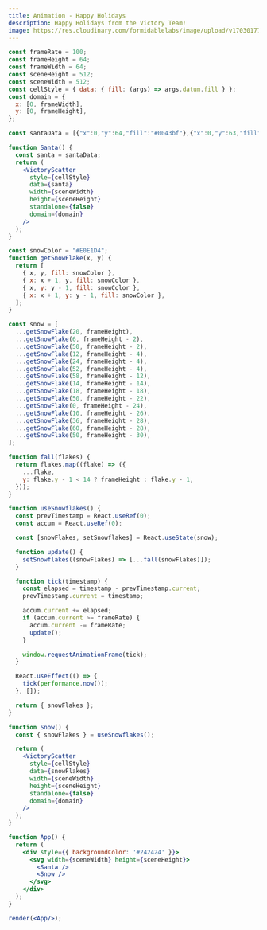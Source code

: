 ```yaml
---
title: Animation - Happy Holidays
description: Happy Holidays from the Victory Team!
image: https://res.cloudinary.com/formidablelabs/image/upload/v1703017786/dotcom/victory/santa.gif
---
```


```jsx live noInline
const frameRate = 100;
const frameHeight = 64;
const frameWidth = 64;
const sceneHeight = 512;
const sceneWidth = 512;
const cellStyle = { data: { fill: (args) => args.datum.fill } };
const domain = {
  x: [0, frameWidth],
  y: [0, frameHeight],
};

const santaData = [{"x":0,"y":64,"fill":"#0043bf"},{"x":0,"y":63,"fill":"#0043bf"},{"x":0,"y":62,"fill":"#0043bf"},{"x":0,"y":61,"fill":"#0043bf"},{"x":0,"y":60,"fill":"#0043bf"},{"x":0,"y":59,"fill":"#0043bf"},{"x":0,"y":58,"fill":"#0043bf"},{"x":0,"y":57,"fill":"#0043bf"},{"x":0,"y":56,"fill":"#0043bf"},{"x":0,"y":55,"fill":"#0043bf"},{"x":0,"y":54,"fill":"#0043bf"},{"x":0,"y":53,"fill":"#0043bf"},{"x":0,"y":52,"fill":"#0043bf"},{"x":0,"y":51,"fill":"#0043bf"},{"x":0,"y":50,"fill":"#0043bf"},{"x":0,"y":49,"fill":"#0043bf"},{"x":0,"y":48,"fill":"#0043bf"},{"x":0,"y":47,"fill":"#0043bf"},{"x":0,"y":46,"fill":"#0043bf"},{"x":0,"y":45,"fill":"#0043bf"},{"x":0,"y":44,"fill":"#0043bf"},{"x":0,"y":43,"fill":"#0043bf"},{"x":0,"y":42,"fill":"#0043bf"},{"x":0,"y":41,"fill":"#0043bf"},{"x":0,"y":40,"fill":"#0043bf"},{"x":0,"y":39,"fill":"#0043bf"},{"x":0,"y":38,"fill":"#0043bf"},{"x":0,"y":37,"fill":"#0043bf"},{"x":0,"y":36,"fill":"#0043bf"},{"x":0,"y":35,"fill":"#0043bf"},{"x":0,"y":34,"fill":"#0043bf"},{"x":0,"y":33,"fill":"#0043bf"},{"x":0,"y":32,"fill":"#0043bf"},{"x":0,"y":31,"fill":"#0043bf"},{"x":0,"y":30,"fill":"#0043bf"},{"x":0,"y":29,"fill":"#0043bf"},{"x":0,"y":28,"fill":"#0043bf"},{"x":0,"y":27,"fill":"#0043bf"},{"x":0,"y":26,"fill":"#0043bf"},{"x":0,"y":25,"fill":"#0043bf"},{"x":0,"y":24,"fill":"#0043bf"},{"x":0,"y":23,"fill":"#0043bf"},{"x":0,"y":22,"fill":"#0043bf"},{"x":0,"y":21,"fill":"#0043bf"},{"x":0,"y":20,"fill":"#0043bf"},{"x":0,"y":19,"fill":"#0043bf"},{"x":0,"y":18,"fill":"#0043bf"},{"x":0,"y":17,"fill":"#0043bf"},{"x":0,"y":16,"fill":"#0043bf"},{"x":0,"y":15,"fill":"#0043bf"},{"x":0,"y":14,"fill":"#b1c2d1"},{"x":0,"y":13,"fill":"#adbecd"},{"x":0,"y":12,"fill":"#e0e1d4"},{"x":0,"y":11,"fill":"#e0e1d4"},{"x":0,"y":10,"fill":"#e0e1d4"},{"x":0,"y":9,"fill":"#e0e1d4"},{"x":0,"y":8,"fill":"#e0e1d4"},{"x":0,"y":7,"fill":"#e0e1d4"},{"x":0,"y":6,"fill":"#e0e1d4"},{"x":0,"y":5,"fill":"#e0e1d4"},{"x":0,"y":4,"fill":"#e0e1d4"},{"x":0,"y":3,"fill":"#e0e1d4"},{"x":0,"y":2,"fill":"#e0e1d4"},{"x":0,"y":1,"fill":"#e0e1d4"},{"x":1,"y":64,"fill":"#0043bf"},{"x":1,"y":63,"fill":"#0043bf"},{"x":1,"y":62,"fill":"#0043bf"},{"x":1,"y":61,"fill":"#0043bf"},{"x":1,"y":60,"fill":"#0043bf"},{"x":1,"y":59,"fill":"#0043bf"},{"x":1,"y":58,"fill":"#0043bf"},{"x":1,"y":57,"fill":"#0043bf"},{"x":1,"y":56,"fill":"#0043bf"},{"x":1,"y":55,"fill":"#0043bf"},{"x":1,"y":54,"fill":"#0043bf"},{"x":1,"y":53,"fill":"#0043bf"},{"x":1,"y":52,"fill":"#0043bf"},{"x":1,"y":51,"fill":"#0043bf"},{"x":1,"y":50,"fill":"#0043bf"},{"x":1,"y":49,"fill":"#0043bf"},{"x":1,"y":48,"fill":"#0043bf"},{"x":1,"y":47,"fill":"#0043bf"},{"x":1,"y":46,"fill":"#0043bf"},{"x":1,"y":45,"fill":"#0043bf"},{"x":1,"y":44,"fill":"#0043bf"},{"x":1,"y":43,"fill":"#0043bf"},{"x":1,"y":42,"fill":"#0043bf"},{"x":1,"y":41,"fill":"#0043bf"},{"x":1,"y":40,"fill":"#0043bf"},{"x":1,"y":39,"fill":"#0043bf"},{"x":1,"y":38,"fill":"#0043bf"},{"x":1,"y":37,"fill":"#0043bf"},{"x":1,"y":36,"fill":"#0043bf"},{"x":1,"y":35,"fill":"#0043bf"},{"x":1,"y":34,"fill":"#0043bf"},{"x":1,"y":33,"fill":"#0043bf"},{"x":1,"y":32,"fill":"#0043bf"},{"x":1,"y":31,"fill":"#0043bf"},{"x":1,"y":30,"fill":"#0043bf"},{"x":1,"y":29,"fill":"#0043bf"},{"x":1,"y":28,"fill":"#0043bf"},{"x":1,"y":27,"fill":"#0043bf"},{"x":1,"y":26,"fill":"#0043bf"},{"x":1,"y":25,"fill":"#0043bf"},{"x":1,"y":24,"fill":"#0043bf"},{"x":1,"y":23,"fill":"#0043bf"},{"x":1,"y":22,"fill":"#0043bf"},{"x":1,"y":21,"fill":"#0043bf"},{"x":1,"y":20,"fill":"#0043bf"},{"x":1,"y":19,"fill":"#0043bf"},{"x":1,"y":18,"fill":"#0043bf"},{"x":1,"y":17,"fill":"#0043bf"},{"x":1,"y":16,"fill":"#0043bf"},{"x":1,"y":15,"fill":"#0043bf"},{"x":1,"y":14,"fill":"#b1c2d1"},{"x":1,"y":13,"fill":"#adbecd"},{"x":1,"y":12,"fill":"#e0e1d4"},{"x":1,"y":11,"fill":"#e0e1d4"},{"x":1,"y":10,"fill":"#e0e1d4"},{"x":1,"y":9,"fill":"#e0e1d4"},{"x":1,"y":8,"fill":"#e0e1d4"},{"x":1,"y":7,"fill":"#e0e1d4"},{"x":1,"y":6,"fill":"#e0e1d4"},{"x":1,"y":5,"fill":"#e0e1d4"},{"x":1,"y":4,"fill":"#e0e1d4"},{"x":1,"y":3,"fill":"#e0e1d4"},{"x":1,"y":2,"fill":"#e0e1d4"},{"x":1,"y":1,"fill":"#e0e1d4"},{"x":2,"y":64,"fill":"#0043bf"},{"x":2,"y":63,"fill":"#0043bf"},{"x":2,"y":62,"fill":"#ffffff"},{"x":2,"y":61,"fill":"#ffffff"},{"x":2,"y":60,"fill":"#0043bf"},{"x":2,"y":59,"fill":"#0043bf"},{"x":2,"y":58,"fill":"#0043bf"},{"x":2,"y":57,"fill":"#0043bf"},{"x":2,"y":56,"fill":"#0043bf"},{"x":2,"y":55,"fill":"#0043bf"},{"x":2,"y":54,"fill":"#0043bf"},{"x":2,"y":53,"fill":"#0043bf"},{"x":2,"y":52,"fill":"#0043bf"},{"x":2,"y":51,"fill":"#0043bf"},{"x":2,"y":50,"fill":"#0043bf"},{"x":2,"y":49,"fill":"#0043bf"},{"x":2,"y":48,"fill":"#0043bf"},{"x":2,"y":47,"fill":"#0043bf"},{"x":2,"y":46,"fill":"#0043bf"},{"x":2,"y":45,"fill":"#0043bf"},{"x":2,"y":44,"fill":"#0043bf"},{"x":2,"y":43,"fill":"#0043bf"},{"x":2,"y":42,"fill":"#0043bf"},{"x":2,"y":41,"fill":"#0043bf"},{"x":2,"y":40,"fill":"#0043bf"},{"x":2,"y":39,"fill":"#0043bf"},{"x":2,"y":38,"fill":"#0043bf"},{"x":2,"y":37,"fill":"#0043bf"},{"x":2,"y":36,"fill":"#0043bf"},{"x":2,"y":35,"fill":"#0043bf"},{"x":2,"y":34,"fill":"#0043bf"},{"x":2,"y":33,"fill":"#0043bf"},{"x":2,"y":32,"fill":"#0043bf"},{"x":2,"y":31,"fill":"#0043bf"},{"x":2,"y":30,"fill":"#0043bf"},{"x":2,"y":29,"fill":"#0043bf"},{"x":2,"y":28,"fill":"#0043bf"},{"x":2,"y":27,"fill":"#0043bf"},{"x":2,"y":26,"fill":"#0043bf"},{"x":2,"y":25,"fill":"#0043bf"},{"x":2,"y":24,"fill":"#0043bf"},{"x":2,"y":23,"fill":"#0043bf"},{"x":2,"y":22,"fill":"#ffffff"},{"x":2,"y":21,"fill":"#ffffff"},{"x":2,"y":20,"fill":"#0043bf"},{"x":2,"y":19,"fill":"#0043bf"},{"x":2,"y":18,"fill":"#0043bf"},{"x":2,"y":17,"fill":"#0043bf"},{"x":2,"y":16,"fill":"#0043bf"},{"x":2,"y":15,"fill":"#0043bf"},{"x":2,"y":14,"fill":"#b3c4d3"},{"x":2,"y":13,"fill":"#b3c4d3"},{"x":2,"y":12,"fill":"#e0e1d4"},{"x":2,"y":11,"fill":"#e0e1d4"},{"x":2,"y":10,"fill":"#e0e1d4"},{"x":2,"y":9,"fill":"#e0e1d4"},{"x":2,"y":8,"fill":"#e0e1d4"},{"x":2,"y":7,"fill":"#e0e1d4"},{"x":2,"y":6,"fill":"#e0e1d4"},{"x":2,"y":5,"fill":"#e0e1d4"},{"x":2,"y":4,"fill":"#e0e1d4"},{"x":2,"y":3,"fill":"#e0e1d4"},{"x":2,"y":2,"fill":"#e0e1d4"},{"x":2,"y":1,"fill":"#e0e1d4"},{"x":3,"y":64,"fill":"#0043bf"},{"x":3,"y":63,"fill":"#0043bf"},{"x":3,"y":62,"fill":"#ffffff"},{"x":3,"y":61,"fill":"#ffffff"},{"x":3,"y":60,"fill":"#0043bf"},{"x":3,"y":59,"fill":"#0043bf"},{"x":3,"y":58,"fill":"#0043bf"},{"x":3,"y":57,"fill":"#0043bf"},{"x":3,"y":56,"fill":"#0043bf"},{"x":3,"y":55,"fill":"#0043bf"},{"x":3,"y":54,"fill":"#0043bf"},{"x":3,"y":53,"fill":"#0043bf"},{"x":3,"y":52,"fill":"#0043bf"},{"x":3,"y":51,"fill":"#0043bf"},{"x":3,"y":50,"fill":"#0043bf"},{"x":3,"y":49,"fill":"#0043bf"},{"x":3,"y":48,"fill":"#0043bf"},{"x":3,"y":47,"fill":"#0043bf"},{"x":3,"y":46,"fill":"#0043bf"},{"x":3,"y":45,"fill":"#0043bf"},{"x":3,"y":44,"fill":"#0043bf"},{"x":3,"y":43,"fill":"#0043bf"},{"x":3,"y":42,"fill":"#0043bf"},{"x":3,"y":41,"fill":"#0043bf"},{"x":3,"y":40,"fill":"#0043bf"},{"x":3,"y":39,"fill":"#0043bf"},{"x":3,"y":38,"fill":"#0043bf"},{"x":3,"y":37,"fill":"#0043bf"},{"x":3,"y":36,"fill":"#0043bf"},{"x":3,"y":35,"fill":"#0043bf"},{"x":3,"y":34,"fill":"#0043bf"},{"x":3,"y":33,"fill":"#0043bf"},{"x":3,"y":32,"fill":"#0043bf"},{"x":3,"y":31,"fill":"#0043bf"},{"x":3,"y":30,"fill":"#0043bf"},{"x":3,"y":29,"fill":"#0043bf"},{"x":3,"y":28,"fill":"#0043bf"},{"x":3,"y":27,"fill":"#0043bf"},{"x":3,"y":26,"fill":"#0043bf"},{"x":3,"y":25,"fill":"#0043bf"},{"x":3,"y":24,"fill":"#0043bf"},{"x":3,"y":23,"fill":"#0043bf"},{"x":3,"y":22,"fill":"#ffffff"},{"x":3,"y":21,"fill":"#ffffff"},{"x":3,"y":20,"fill":"#0043bf"},{"x":3,"y":19,"fill":"#0043bf"},{"x":3,"y":18,"fill":"#0043bf"},{"x":3,"y":17,"fill":"#0043bf"},{"x":3,"y":16,"fill":"#0043bf"},{"x":3,"y":15,"fill":"#0043bf"},{"x":3,"y":14,"fill":"#b3c4d3"},{"x":3,"y":13,"fill":"#b3c4d3"},{"x":3,"y":12,"fill":"#e0e1d4"},{"x":3,"y":11,"fill":"#e0e1d4"},{"x":3,"y":10,"fill":"#e0e1d4"},{"x":3,"y":9,"fill":"#e0e1d4"},{"x":3,"y":8,"fill":"#e0e1d4"},{"x":3,"y":7,"fill":"#e0e1d4"},{"x":3,"y":6,"fill":"#e0e1d4"},{"x":3,"y":5,"fill":"#e0e1d4"},{"x":3,"y":4,"fill":"#e0e1d4"},{"x":3,"y":3,"fill":"#e0e1d4"},{"x":3,"y":2,"fill":"#e0e1d4"},{"x":3,"y":1,"fill":"#e0e1d4"},{"x":4,"y":64,"fill":"#0043bf"},{"x":4,"y":63,"fill":"#0043bf"},{"x":4,"y":62,"fill":"#0043bf"},{"x":4,"y":61,"fill":"#0043bf"},{"x":4,"y":60,"fill":"#0043bf"},{"x":4,"y":59,"fill":"#0043bf"},{"x":4,"y":58,"fill":"#0043bf"},{"x":4,"y":57,"fill":"#0043bf"},{"x":4,"y":56,"fill":"#0043bf"},{"x":4,"y":55,"fill":"#0043bf"},{"x":4,"y":54,"fill":"#0043bf"},{"x":4,"y":53,"fill":"#0043bf"},{"x":4,"y":52,"fill":"#0043bf"},{"x":4,"y":51,"fill":"#0043bf"},{"x":4,"y":50,"fill":"#ffffff"},{"x":4,"y":49,"fill":"#ffffff"},{"x":4,"y":48,"fill":"#0043bf"},{"x":4,"y":47,"fill":"#0043bf"},{"x":4,"y":46,"fill":"#0043bf"},{"x":4,"y":45,"fill":"#0043bf"},{"x":4,"y":44,"fill":"#0043bf"},{"x":4,"y":43,"fill":"#0043bf"},{"x":4,"y":42,"fill":"#0043bf"},{"x":4,"y":41,"fill":"#0043bf"},{"x":4,"y":40,"fill":"#ffffff"},{"x":4,"y":39,"fill":"#ffffff"},{"x":4,"y":38,"fill":"#0043bf"},{"x":4,"y":37,"fill":"#0043bf"},{"x":4,"y":36,"fill":"#0043bf"},{"x":4,"y":35,"fill":"#0043bf"},{"x":4,"y":34,"fill":"#0043bf"},{"x":4,"y":33,"fill":"#0043bf"},{"x":4,"y":32,"fill":"#0043bf"},{"x":4,"y":31,"fill":"#0043bf"},{"x":4,"y":30,"fill":"#0043bf"},{"x":4,"y":29,"fill":"#0043bf"},{"x":4,"y":28,"fill":"#0043bf"},{"x":4,"y":27,"fill":"#0043bf"},{"x":4,"y":26,"fill":"#0043bf"},{"x":4,"y":25,"fill":"#0043bf"},{"x":4,"y":24,"fill":"#0043bf"},{"x":4,"y":23,"fill":"#0043bf"},{"x":4,"y":22,"fill":"#0043bf"},{"x":4,"y":21,"fill":"#0043bf"},{"x":4,"y":20,"fill":"#0043bf"},{"x":4,"y":19,"fill":"#0043bf"},{"x":4,"y":18,"fill":"#0043bf"},{"x":4,"y":17,"fill":"#0043bf"},{"x":4,"y":16,"fill":"#99b2d1"},{"x":4,"y":15,"fill":"#99b2d1"},{"x":4,"y":14,"fill":"#ced6d5"},{"x":4,"y":13,"fill":"#ced6d5"},{"x":4,"y":12,"fill":"#e0e1d4"},{"x":4,"y":11,"fill":"#e0e1d4"},{"x":4,"y":10,"fill":"#e0e1d4"},{"x":4,"y":9,"fill":"#e0e1d4"},{"x":4,"y":8,"fill":"#e0e1d4"},{"x":4,"y":7,"fill":"#e0e1d4"},{"x":4,"y":6,"fill":"#e0e1d4"},{"x":4,"y":5,"fill":"#e0e1d4"},{"x":4,"y":4,"fill":"#e0e1d4"},{"x":4,"y":3,"fill":"#e0e1d4"},{"x":4,"y":2,"fill":"#e0e1d4"},{"x":4,"y":1,"fill":"#e0e1d4"},{"x":5,"y":64,"fill":"#0043bf"},{"x":5,"y":63,"fill":"#0043bf"},{"x":5,"y":62,"fill":"#0043bf"},{"x":5,"y":61,"fill":"#0043bf"},{"x":5,"y":60,"fill":"#0043bf"},{"x":5,"y":59,"fill":"#0043bf"},{"x":5,"y":58,"fill":"#0043bf"},{"x":5,"y":57,"fill":"#0043bf"},{"x":5,"y":56,"fill":"#0043bf"},{"x":5,"y":55,"fill":"#0043bf"},{"x":5,"y":54,"fill":"#0043bf"},{"x":5,"y":53,"fill":"#0043bf"},{"x":5,"y":52,"fill":"#0043bf"},{"x":5,"y":51,"fill":"#0043bf"},{"x":5,"y":50,"fill":"#ffffff"},{"x":5,"y":49,"fill":"#ffffff"},{"x":5,"y":48,"fill":"#0043bf"},{"x":5,"y":47,"fill":"#0043bf"},{"x":5,"y":46,"fill":"#0043bf"},{"x":5,"y":45,"fill":"#0043bf"},{"x":5,"y":44,"fill":"#0043bf"},{"x":5,"y":43,"fill":"#0043bf"},{"x":5,"y":42,"fill":"#0043bf"},{"x":5,"y":41,"fill":"#0043bf"},{"x":5,"y":40,"fill":"#ffffff"},{"x":5,"y":39,"fill":"#ffffff"},{"x":5,"y":38,"fill":"#0043bf"},{"x":5,"y":37,"fill":"#0043bf"},{"x":5,"y":36,"fill":"#0043bf"},{"x":5,"y":35,"fill":"#0043bf"},{"x":5,"y":34,"fill":"#0043bf"},{"x":5,"y":33,"fill":"#0043bf"},{"x":5,"y":32,"fill":"#0043bf"},{"x":5,"y":31,"fill":"#0043bf"},{"x":5,"y":30,"fill":"#0043bf"},{"x":5,"y":29,"fill":"#0043bf"},{"x":5,"y":28,"fill":"#0043bf"},{"x":5,"y":27,"fill":"#0043bf"},{"x":5,"y":26,"fill":"#0043bf"},{"x":5,"y":25,"fill":"#0043bf"},{"x":5,"y":24,"fill":"#0043bf"},{"x":5,"y":23,"fill":"#0043bf"},{"x":5,"y":22,"fill":"#0043bf"},{"x":5,"y":21,"fill":"#0043bf"},{"x":5,"y":20,"fill":"#0043bf"},{"x":5,"y":19,"fill":"#0043bf"},{"x":5,"y":18,"fill":"#0043bf"},{"x":5,"y":17,"fill":"#0043bf"},{"x":5,"y":16,"fill":"#99b2d1"},{"x":5,"y":15,"fill":"#99b2d1"},{"x":5,"y":14,"fill":"#ced6d5"},{"x":5,"y":13,"fill":"#ced6d5"},{"x":5,"y":12,"fill":"#e0e1d4"},{"x":5,"y":11,"fill":"#e0e1d4"},{"x":5,"y":10,"fill":"#e0e1d4"},{"x":5,"y":9,"fill":"#e0e1d4"},{"x":5,"y":8,"fill":"#e0e1d4"},{"x":5,"y":7,"fill":"#e0e1d4"},{"x":5,"y":6,"fill":"#e0e1d4"},{"x":5,"y":5,"fill":"#e0e1d4"},{"x":5,"y":4,"fill":"#e0e1d4"},{"x":5,"y":3,"fill":"#e0e1d4"},{"x":5,"y":2,"fill":"#e0e1d4"},{"x":5,"y":1,"fill":"#e0e1d4"},{"x":6,"y":64,"fill":"#0043bf"},{"x":6,"y":63,"fill":"#0043bf"},{"x":6,"y":62,"fill":"#0043bf"},{"x":6,"y":61,"fill":"#0043bf"},{"x":6,"y":60,"fill":"#0043bf"},{"x":6,"y":59,"fill":"#0043bf"},{"x":6,"y":58,"fill":"#0043bf"},{"x":6,"y":57,"fill":"#0043bf"},{"x":6,"y":56,"fill":"#0043bf"},{"x":6,"y":55,"fill":"#0043bf"},{"x":6,"y":54,"fill":"#0043bf"},{"x":6,"y":53,"fill":"#0043bf"},{"x":6,"y":52,"fill":"#0043bf"},{"x":6,"y":51,"fill":"#0043bf"},{"x":6,"y":50,"fill":"#0043bf"},{"x":6,"y":49,"fill":"#0043bf"},{"x":6,"y":48,"fill":"#0043bf"},{"x":6,"y":47,"fill":"#0043bf"},{"x":6,"y":46,"fill":"#0043bf"},{"x":6,"y":45,"fill":"#0043bf"},{"x":6,"y":44,"fill":"#0043bf"},{"x":6,"y":43,"fill":"#0043bf"},{"x":6,"y":42,"fill":"#0043bf"},{"x":6,"y":41,"fill":"#0043bf"},{"x":6,"y":40,"fill":"#0043bf"},{"x":6,"y":39,"fill":"#0043bf"},{"x":6,"y":38,"fill":"#0043bf"},{"x":6,"y":37,"fill":"#0043bf"},{"x":6,"y":36,"fill":"#0043bf"},{"x":6,"y":35,"fill":"#0043bf"},{"x":6,"y":34,"fill":"#0043bf"},{"x":6,"y":33,"fill":"#0043bf"},{"x":6,"y":32,"fill":"#0043bf"},{"x":6,"y":31,"fill":"#0043bf"},{"x":6,"y":30,"fill":"#ffffff"},{"x":6,"y":29,"fill":"#ffffff"},{"x":6,"y":28,"fill":"#0043bf"},{"x":6,"y":27,"fill":"#0043bf"},{"x":6,"y":26,"fill":"#0043bf"},{"x":6,"y":25,"fill":"#0043bf"},{"x":6,"y":24,"fill":"#0043bf"},{"x":6,"y":23,"fill":"#0043bf"},{"x":6,"y":22,"fill":"#0043bf"},{"x":6,"y":21,"fill":"#0043bf"},{"x":6,"y":20,"fill":"#0043bf"},{"x":6,"y":19,"fill":"#0043bf"},{"x":6,"y":18,"fill":"#0043bf"},{"x":6,"y":17,"fill":"#0043bf"},{"x":6,"y":16,"fill":"#b7c7d4"},{"x":6,"y":15,"fill":"#b7c7d4"},{"x":6,"y":14,"fill":"#e0e1d4"},{"x":6,"y":13,"fill":"#e0e1d4"},{"x":6,"y":12,"fill":"#e0e1d4"},{"x":6,"y":11,"fill":"#e0e1d4"},{"x":6,"y":10,"fill":"#e0e1d4"},{"x":6,"y":9,"fill":"#e0e1d4"},{"x":6,"y":8,"fill":"#e0e1d4"},{"x":6,"y":7,"fill":"#e0e1d4"},{"x":6,"y":6,"fill":"#e0e1d4"},{"x":6,"y":5,"fill":"#e0e1d4"},{"x":6,"y":4,"fill":"#e0e1d4"},{"x":6,"y":3,"fill":"#e0e1d4"},{"x":6,"y":2,"fill":"#e0e1d4"},{"x":6,"y":1,"fill":"#e0e1d4"},{"x":7,"y":64,"fill":"#0043bf"},{"x":7,"y":63,"fill":"#0043bf"},{"x":7,"y":62,"fill":"#0043bf"},{"x":7,"y":61,"fill":"#0043bf"},{"x":7,"y":60,"fill":"#0043bf"},{"x":7,"y":59,"fill":"#0043bf"},{"x":7,"y":58,"fill":"#0043bf"},{"x":7,"y":57,"fill":"#0043bf"},{"x":7,"y":56,"fill":"#0043bf"},{"x":7,"y":55,"fill":"#0043bf"},{"x":7,"y":54,"fill":"#0043bf"},{"x":7,"y":53,"fill":"#0043bf"},{"x":7,"y":52,"fill":"#0043bf"},{"x":7,"y":51,"fill":"#0043bf"},{"x":7,"y":50,"fill":"#0043bf"},{"x":7,"y":49,"fill":"#0043bf"},{"x":7,"y":48,"fill":"#0043bf"},{"x":7,"y":47,"fill":"#0043bf"},{"x":7,"y":46,"fill":"#0043bf"},{"x":7,"y":45,"fill":"#0043bf"},{"x":7,"y":44,"fill":"#0043bf"},{"x":7,"y":43,"fill":"#0043bf"},{"x":7,"y":42,"fill":"#0043bf"},{"x":7,"y":41,"fill":"#0043bf"},{"x":7,"y":40,"fill":"#0043bf"},{"x":7,"y":39,"fill":"#0043bf"},{"x":7,"y":38,"fill":"#0043bf"},{"x":7,"y":37,"fill":"#0043bf"},{"x":7,"y":36,"fill":"#0043bf"},{"x":7,"y":35,"fill":"#0043bf"},{"x":7,"y":34,"fill":"#0043bf"},{"x":7,"y":33,"fill":"#0043bf"},{"x":7,"y":32,"fill":"#0043bf"},{"x":7,"y":31,"fill":"#0043bf"},{"x":7,"y":30,"fill":"#ffffff"},{"x":7,"y":29,"fill":"#ffffff"},{"x":7,"y":28,"fill":"#0043bf"},{"x":7,"y":27,"fill":"#0043bf"},{"x":7,"y":26,"fill":"#0043bf"},{"x":7,"y":25,"fill":"#0043bf"},{"x":7,"y":24,"fill":"#0043bf"},{"x":7,"y":23,"fill":"#0043bf"},{"x":7,"y":22,"fill":"#0043bf"},{"x":7,"y":21,"fill":"#0043bf"},{"x":7,"y":20,"fill":"#0043bf"},{"x":7,"y":19,"fill":"#0043bf"},{"x":7,"y":18,"fill":"#0043bf"},{"x":7,"y":17,"fill":"#0043bf"},{"x":7,"y":16,"fill":"#b7c7d4"},{"x":7,"y":15,"fill":"#b7c7d4"},{"x":7,"y":14,"fill":"#e0e1d4"},{"x":7,"y":13,"fill":"#e0e1d4"},{"x":7,"y":12,"fill":"#e0e1d4"},{"x":7,"y":11,"fill":"#e0e1d4"},{"x":7,"y":10,"fill":"#e0e1d4"},{"x":7,"y":9,"fill":"#e0e1d4"},{"x":7,"y":8,"fill":"#e0e1d4"},{"x":7,"y":7,"fill":"#e0e1d4"},{"x":7,"y":6,"fill":"#e0e1d4"},{"x":7,"y":5,"fill":"#e0e1d4"},{"x":7,"y":4,"fill":"#e0e1d4"},{"x":7,"y":3,"fill":"#e0e1d4"},{"x":7,"y":2,"fill":"#e0e1d4"},{"x":7,"y":1,"fill":"#e0e1d4"},{"x":8,"y":64,"fill":"#0043bf"},{"x":8,"y":63,"fill":"#0043bf"},{"x":8,"y":62,"fill":"#0043bf"},{"x":8,"y":61,"fill":"#0043bf"},{"x":8,"y":60,"fill":"#0043bf"},{"x":8,"y":59,"fill":"#0043bf"},{"x":8,"y":58,"fill":"#0043bf"},{"x":8,"y":57,"fill":"#0043bf"},{"x":8,"y":56,"fill":"#0043bf"},{"x":8,"y":55,"fill":"#0043bf"},{"x":8,"y":54,"fill":"#0043bf"},{"x":8,"y":53,"fill":"#0043bf"},{"x":8,"y":52,"fill":"#0043bf"},{"x":8,"y":51,"fill":"#0043bf"},{"x":8,"y":50,"fill":"#0043bf"},{"x":8,"y":49,"fill":"#0043bf"},{"x":8,"y":48,"fill":"#0043bf"},{"x":8,"y":47,"fill":"#0043bf"},{"x":8,"y":46,"fill":"#0043bf"},{"x":8,"y":45,"fill":"#0043bf"},{"x":8,"y":44,"fill":"#0043bf"},{"x":8,"y":43,"fill":"#0043bf"},{"x":8,"y":42,"fill":"#0043bf"},{"x":8,"y":41,"fill":"#0043bf"},{"x":8,"y":40,"fill":"#0043bf"},{"x":8,"y":39,"fill":"#0043bf"},{"x":8,"y":38,"fill":"#ffffff"},{"x":8,"y":37,"fill":"#ffffff"},{"x":8,"y":36,"fill":"#0043bf"},{"x":8,"y":35,"fill":"#0043bf"},{"x":8,"y":34,"fill":"#0043bf"},{"x":8,"y":33,"fill":"#0043bf"},{"x":8,"y":32,"fill":"#0043bf"},{"x":8,"y":31,"fill":"#0043bf"},{"x":8,"y":30,"fill":"#0043bf"},{"x":8,"y":29,"fill":"#0043bf"},{"x":8,"y":28,"fill":"#0043bf"},{"x":8,"y":27,"fill":"#0043bf"},{"x":8,"y":26,"fill":"#0043bf"},{"x":8,"y":25,"fill":"#0043bf"},{"x":8,"y":24,"fill":"#0043bf"},{"x":8,"y":23,"fill":"#0043bf"},{"x":8,"y":22,"fill":"#0043bf"},{"x":8,"y":21,"fill":"#0043bf"},{"x":8,"y":20,"fill":"#0043bf"},{"x":8,"y":19,"fill":"#0043bf"},{"x":8,"y":18,"fill":"#0043bf"},{"x":8,"y":17,"fill":"#0043bf"},{"x":8,"y":16,"fill":"#b3c4d3"},{"x":8,"y":15,"fill":"#b3c4d3"},{"x":8,"y":14,"fill":"#e0e1d4"},{"x":8,"y":13,"fill":"#e0e1d4"},{"x":8,"y":12,"fill":"#e0e1d4"},{"x":8,"y":11,"fill":"#e0e1d4"},{"x":8,"y":10,"fill":"#e0e1d4"},{"x":8,"y":9,"fill":"#e0e1d4"},{"x":8,"y":8,"fill":"#e0e1d4"},{"x":8,"y":7,"fill":"#e0e1d4"},{"x":8,"y":6,"fill":"#e0e1d4"},{"x":8,"y":5,"fill":"#e0e1d4"},{"x":8,"y":4,"fill":"#e0e1d4"},{"x":8,"y":3,"fill":"#e0e1d4"},{"x":8,"y":2,"fill":"#e0e1d4"},{"x":8,"y":1,"fill":"#e0e1d4"},{"x":9,"y":64,"fill":"#0043bf"},{"x":9,"y":63,"fill":"#0043bf"},{"x":9,"y":62,"fill":"#0043bf"},{"x":9,"y":61,"fill":"#0043bf"},{"x":9,"y":60,"fill":"#0043bf"},{"x":9,"y":59,"fill":"#0043bf"},{"x":9,"y":58,"fill":"#0043bf"},{"x":9,"y":57,"fill":"#0043bf"},{"x":9,"y":56,"fill":"#0043bf"},{"x":9,"y":55,"fill":"#0043bf"},{"x":9,"y":54,"fill":"#0043bf"},{"x":9,"y":53,"fill":"#0043bf"},{"x":9,"y":52,"fill":"#0043bf"},{"x":9,"y":51,"fill":"#0043bf"},{"x":9,"y":50,"fill":"#0043bf"},{"x":9,"y":49,"fill":"#0043bf"},{"x":9,"y":48,"fill":"#0043bf"},{"x":9,"y":47,"fill":"#0043bf"},{"x":9,"y":46,"fill":"#0043bf"},{"x":9,"y":45,"fill":"#0043bf"},{"x":9,"y":44,"fill":"#0043bf"},{"x":9,"y":43,"fill":"#0043bf"},{"x":9,"y":42,"fill":"#0043bf"},{"x":9,"y":41,"fill":"#0043bf"},{"x":9,"y":40,"fill":"#0043bf"},{"x":9,"y":39,"fill":"#0043bf"},{"x":9,"y":38,"fill":"#ffffff"},{"x":9,"y":37,"fill":"#ffffff"},{"x":9,"y":36,"fill":"#0043bf"},{"x":9,"y":35,"fill":"#0043bf"},{"x":9,"y":34,"fill":"#0043bf"},{"x":9,"y":33,"fill":"#0043bf"},{"x":9,"y":32,"fill":"#0043bf"},{"x":9,"y":31,"fill":"#0043bf"},{"x":9,"y":30,"fill":"#0043bf"},{"x":9,"y":29,"fill":"#0043bf"},{"x":9,"y":28,"fill":"#0043bf"},{"x":9,"y":27,"fill":"#0043bf"},{"x":9,"y":26,"fill":"#0043bf"},{"x":9,"y":25,"fill":"#0043bf"},{"x":9,"y":24,"fill":"#0043bf"},{"x":9,"y":23,"fill":"#0043bf"},{"x":9,"y":22,"fill":"#0043bf"},{"x":9,"y":21,"fill":"#0043bf"},{"x":9,"y":20,"fill":"#0043bf"},{"x":9,"y":19,"fill":"#0043bf"},{"x":9,"y":18,"fill":"#0043bf"},{"x":9,"y":17,"fill":"#0043bf"},{"x":9,"y":16,"fill":"#b3c4d3"},{"x":9,"y":15,"fill":"#b3c4d3"},{"x":9,"y":14,"fill":"#e0e1d4"},{"x":9,"y":13,"fill":"#e0e1d4"},{"x":9,"y":12,"fill":"#e0e1d4"},{"x":9,"y":11,"fill":"#e0e1d4"},{"x":9,"y":10,"fill":"#e0e1d4"},{"x":9,"y":9,"fill":"#e0e1d4"},{"x":9,"y":8,"fill":"#e0e1d4"},{"x":9,"y":7,"fill":"#e0e1d4"},{"x":9,"y":6,"fill":"#e0e1d4"},{"x":9,"y":5,"fill":"#e0e1d4"},{"x":9,"y":4,"fill":"#e0e1d4"},{"x":9,"y":3,"fill":"#e0e1d4"},{"x":9,"y":2,"fill":"#e0e1d4"},{"x":9,"y":1,"fill":"#e0e1d4"},{"x":10,"y":64,"fill":"#0043bf"},{"x":10,"y":63,"fill":"#0043bf"},{"x":10,"y":62,"fill":"#0043bf"},{"x":10,"y":61,"fill":"#0043bf"},{"x":10,"y":60,"fill":"#ffffff"},{"x":10,"y":59,"fill":"#ffffff"},{"x":10,"y":58,"fill":"#0043bf"},{"x":10,"y":57,"fill":"#0043bf"},{"x":10,"y":56,"fill":"#0043bf"},{"x":10,"y":55,"fill":"#0043bf"},{"x":10,"y":54,"fill":"#0043bf"},{"x":10,"y":53,"fill":"#0043bf"},{"x":10,"y":52,"fill":"#0043bf"},{"x":10,"y":51,"fill":"#0043bf"},{"x":10,"y":50,"fill":"#0043bf"},{"x":10,"y":49,"fill":"#0043bf"},{"x":10,"y":48,"fill":"#0043bf"},{"x":10,"y":47,"fill":"#0043bf"},{"x":10,"y":46,"fill":"#0043bf"},{"x":10,"y":45,"fill":"#0043bf"},{"x":10,"y":44,"fill":"#0043bf"},{"x":10,"y":43,"fill":"#0043bf"},{"x":10,"y":42,"fill":"#0043bf"},{"x":10,"y":41,"fill":"#0043bf"},{"x":10,"y":40,"fill":"#0043bf"},{"x":10,"y":39,"fill":"#0043bf"},{"x":10,"y":38,"fill":"#0043bf"},{"x":10,"y":37,"fill":"#0043bf"},{"x":10,"y":36,"fill":"#0043bf"},{"x":10,"y":35,"fill":"#0043bf"},{"x":10,"y":34,"fill":"#0043bf"},{"x":10,"y":33,"fill":"#0043bf"},{"x":10,"y":32,"fill":"#0043bf"},{"x":10,"y":31,"fill":"#0043bf"},{"x":10,"y":30,"fill":"#0043bf"},{"x":10,"y":29,"fill":"#0043bf"},{"x":10,"y":28,"fill":"#0043bf"},{"x":10,"y":27,"fill":"#0043bf"},{"x":10,"y":26,"fill":"#0043bf"},{"x":10,"y":25,"fill":"#0043bf"},{"x":10,"y":24,"fill":"#0043bf"},{"x":10,"y":23,"fill":"#0043bf"},{"x":10,"y":22,"fill":"#0043bf"},{"x":10,"y":21,"fill":"#0043bf"},{"x":10,"y":20,"fill":"#0043bf"},{"x":10,"y":19,"fill":"#0043bf"},{"x":10,"y":18,"fill":"#99b2d1"},{"x":10,"y":17,"fill":"#99b2d1"},{"x":10,"y":16,"fill":"#ced6d5"},{"x":10,"y":15,"fill":"#ced6d5"},{"x":10,"y":14,"fill":"#e0e1d4"},{"x":10,"y":13,"fill":"#e0e1d4"},{"x":10,"y":12,"fill":"#e0e1d4"},{"x":10,"y":11,"fill":"#e0e1d4"},{"x":10,"y":10,"fill":"#e0e1d4"},{"x":10,"y":9,"fill":"#e0e1d4"},{"x":10,"y":8,"fill":"#e0e1d4"},{"x":10,"y":7,"fill":"#e0e1d4"},{"x":10,"y":6,"fill":"#e0e1d4"},{"x":10,"y":5,"fill":"#e0e1d4"},{"x":10,"y":4,"fill":"#e0e1d4"},{"x":10,"y":3,"fill":"#e0e1d4"},{"x":10,"y":2,"fill":"#e0e1d4"},{"x":10,"y":1,"fill":"#e0e1d4"},{"x":11,"y":64,"fill":"#0043bf"},{"x":11,"y":63,"fill":"#0043bf"},{"x":11,"y":62,"fill":"#0043bf"},{"x":11,"y":61,"fill":"#0043bf"},{"x":11,"y":60,"fill":"#ffffff"},{"x":11,"y":59,"fill":"#ffffff"},{"x":11,"y":58,"fill":"#0043bf"},{"x":11,"y":57,"fill":"#0043bf"},{"x":11,"y":56,"fill":"#0043bf"},{"x":11,"y":55,"fill":"#0043bf"},{"x":11,"y":54,"fill":"#0043bf"},{"x":11,"y":53,"fill":"#0043bf"},{"x":11,"y":52,"fill":"#0043bf"},{"x":11,"y":51,"fill":"#0043bf"},{"x":11,"y":50,"fill":"#0043bf"},{"x":11,"y":49,"fill":"#0043bf"},{"x":11,"y":48,"fill":"#0043bf"},{"x":11,"y":47,"fill":"#0043bf"},{"x":11,"y":46,"fill":"#0043bf"},{"x":11,"y":45,"fill":"#0043bf"},{"x":11,"y":44,"fill":"#0043bf"},{"x":11,"y":43,"fill":"#0043bf"},{"x":11,"y":42,"fill":"#0043bf"},{"x":11,"y":41,"fill":"#0043bf"},{"x":11,"y":40,"fill":"#0043bf"},{"x":11,"y":39,"fill":"#0043bf"},{"x":11,"y":38,"fill":"#0043bf"},{"x":11,"y":37,"fill":"#0043bf"},{"x":11,"y":36,"fill":"#0043bf"},{"x":11,"y":35,"fill":"#0043bf"},{"x":11,"y":34,"fill":"#0043bf"},{"x":11,"y":33,"fill":"#0043bf"},{"x":11,"y":32,"fill":"#0043bf"},{"x":11,"y":31,"fill":"#0043bf"},{"x":11,"y":30,"fill":"#0043bf"},{"x":11,"y":29,"fill":"#0043bf"},{"x":11,"y":28,"fill":"#0043bf"},{"x":11,"y":27,"fill":"#0043bf"},{"x":11,"y":26,"fill":"#0043bf"},{"x":11,"y":25,"fill":"#0043bf"},{"x":11,"y":24,"fill":"#0043bf"},{"x":11,"y":23,"fill":"#0043bf"},{"x":11,"y":22,"fill":"#0043bf"},{"x":11,"y":21,"fill":"#0043bf"},{"x":11,"y":20,"fill":"#0043bf"},{"x":11,"y":19,"fill":"#0043bf"},{"x":11,"y":18,"fill":"#99b2d1"},{"x":11,"y":17,"fill":"#99b2d1"},{"x":11,"y":16,"fill":"#ced6d5"},{"x":11,"y":15,"fill":"#ced6d5"},{"x":11,"y":14,"fill":"#e0e1d4"},{"x":11,"y":13,"fill":"#e0e1d4"},{"x":11,"y":12,"fill":"#e0e1d4"},{"x":11,"y":11,"fill":"#e0e1d4"},{"x":11,"y":10,"fill":"#e0e1d4"},{"x":11,"y":9,"fill":"#e0e1d4"},{"x":11,"y":8,"fill":"#e0e1d4"},{"x":11,"y":7,"fill":"#e0e1d4"},{"x":11,"y":6,"fill":"#e0e1d4"},{"x":11,"y":5,"fill":"#e0e1d4"},{"x":11,"y":4,"fill":"#e0e1d4"},{"x":11,"y":3,"fill":"#e0e1d4"},{"x":11,"y":2,"fill":"#e0e1d4"},{"x":11,"y":1,"fill":"#e0e1d4"},{"x":12,"y":64,"fill":"#0043bf"},{"x":12,"y":63,"fill":"#0043bf"},{"x":12,"y":62,"fill":"#0043bf"},{"x":12,"y":61,"fill":"#0043bf"},{"x":12,"y":60,"fill":"#0043bf"},{"x":12,"y":59,"fill":"#0043bf"},{"x":12,"y":58,"fill":"#0043bf"},{"x":12,"y":57,"fill":"#0043bf"},{"x":12,"y":56,"fill":"#0043bf"},{"x":12,"y":55,"fill":"#0043bf"},{"x":12,"y":54,"fill":"#0043bf"},{"x":12,"y":53,"fill":"#0043bf"},{"x":12,"y":52,"fill":"#0043bf"},{"x":12,"y":51,"fill":"#0043bf"},{"x":12,"y":50,"fill":"#0043bf"},{"x":12,"y":49,"fill":"#0043bf"},{"x":12,"y":48,"fill":"#0043bf"},{"x":12,"y":47,"fill":"#0043bf"},{"x":12,"y":46,"fill":"#0043bf"},{"x":12,"y":45,"fill":"#0043bf"},{"x":12,"y":44,"fill":"#0043bf"},{"x":12,"y":43,"fill":"#0043bf"},{"x":12,"y":42,"fill":"#0043bf"},{"x":12,"y":41,"fill":"#0043bf"},{"x":12,"y":40,"fill":"#0043bf"},{"x":12,"y":39,"fill":"#0043bf"},{"x":12,"y":38,"fill":"#0043bf"},{"x":12,"y":37,"fill":"#0043bf"},{"x":12,"y":36,"fill":"#0043bf"},{"x":12,"y":35,"fill":"#0043bf"},{"x":12,"y":34,"fill":"#0043bf"},{"x":12,"y":33,"fill":"#0043bf"},{"x":12,"y":32,"fill":"#0043bf"},{"x":12,"y":31,"fill":"#0043bf"},{"x":12,"y":30,"fill":"#0043bf"},{"x":12,"y":29,"fill":"#0043bf"},{"x":12,"y":28,"fill":"#0043bf"},{"x":12,"y":27,"fill":"#0043bf"},{"x":12,"y":26,"fill":"#0043bf"},{"x":12,"y":25,"fill":"#0043bf"},{"x":12,"y":24,"fill":"#0043bf"},{"x":12,"y":23,"fill":"#0043bf"},{"x":12,"y":22,"fill":"#0043bf"},{"x":12,"y":21,"fill":"#0043bf"},{"x":12,"y":20,"fill":"#0043bf"},{"x":12,"y":19,"fill":"#0043bf"},{"x":12,"y":18,"fill":"#b7c7d4"},{"x":12,"y":17,"fill":"#b7c7d4"},{"x":12,"y":16,"fill":"#e0e1d4"},{"x":12,"y":15,"fill":"#e0e1d4"},{"x":12,"y":14,"fill":"#e0e1d4"},{"x":12,"y":13,"fill":"#e0e1d4"},{"x":12,"y":12,"fill":"#e0e1d4"},{"x":12,"y":11,"fill":"#e0e1d4"},{"x":12,"y":10,"fill":"#e0e1d4"},{"x":12,"y":9,"fill":"#e0e1d4"},{"x":12,"y":8,"fill":"#e0e1d4"},{"x":12,"y":7,"fill":"#e0e1d4"},{"x":12,"y":6,"fill":"#e0e1d4"},{"x":12,"y":5,"fill":"#e0e1d4"},{"x":12,"y":4,"fill":"#e0e1d4"},{"x":12,"y":3,"fill":"#e0e1d4"},{"x":12,"y":2,"fill":"#e0e1d4"},{"x":12,"y":1,"fill":"#e0e1d4"},{"x":13,"y":64,"fill":"#0043bf"},{"x":13,"y":63,"fill":"#0043bf"},{"x":13,"y":62,"fill":"#0043bf"},{"x":13,"y":61,"fill":"#0043bf"},{"x":13,"y":60,"fill":"#0043bf"},{"x":13,"y":59,"fill":"#0043bf"},{"x":13,"y":58,"fill":"#0043bf"},{"x":13,"y":57,"fill":"#0043bf"},{"x":13,"y":56,"fill":"#0043bf"},{"x":13,"y":55,"fill":"#0043bf"},{"x":13,"y":54,"fill":"#0043bf"},{"x":13,"y":53,"fill":"#0043bf"},{"x":13,"y":52,"fill":"#0043bf"},{"x":13,"y":51,"fill":"#0043bf"},{"x":13,"y":50,"fill":"#0043bf"},{"x":13,"y":49,"fill":"#0043bf"},{"x":13,"y":48,"fill":"#0043bf"},{"x":13,"y":47,"fill":"#0043bf"},{"x":13,"y":46,"fill":"#0043bf"},{"x":13,"y":45,"fill":"#0043bf"},{"x":13,"y":44,"fill":"#0043bf"},{"x":13,"y":43,"fill":"#0043bf"},{"x":13,"y":42,"fill":"#0043bf"},{"x":13,"y":41,"fill":"#0043bf"},{"x":13,"y":40,"fill":"#0043bf"},{"x":13,"y":39,"fill":"#0043bf"},{"x":13,"y":38,"fill":"#0043bf"},{"x":13,"y":37,"fill":"#0043bf"},{"x":13,"y":36,"fill":"#0043bf"},{"x":13,"y":35,"fill":"#0043bf"},{"x":13,"y":34,"fill":"#0043bf"},{"x":13,"y":33,"fill":"#0043bf"},{"x":13,"y":32,"fill":"#0043bf"},{"x":13,"y":31,"fill":"#0043bf"},{"x":13,"y":30,"fill":"#0043bf"},{"x":13,"y":29,"fill":"#0043bf"},{"x":13,"y":28,"fill":"#0043bf"},{"x":13,"y":27,"fill":"#0043bf"},{"x":13,"y":26,"fill":"#0043bf"},{"x":13,"y":25,"fill":"#0043bf"},{"x":13,"y":24,"fill":"#0043bf"},{"x":13,"y":23,"fill":"#0043bf"},{"x":13,"y":22,"fill":"#0043bf"},{"x":13,"y":21,"fill":"#0043bf"},{"x":13,"y":20,"fill":"#0043bf"},{"x":13,"y":19,"fill":"#0043bf"},{"x":13,"y":18,"fill":"#b7c7d4"},{"x":13,"y":17,"fill":"#b7c7d4"},{"x":13,"y":16,"fill":"#e0e1d4"},{"x":13,"y":15,"fill":"#e0e1d4"},{"x":13,"y":14,"fill":"#e0e1d4"},{"x":13,"y":13,"fill":"#e0e1d4"},{"x":13,"y":12,"fill":"#e0e1d4"},{"x":13,"y":11,"fill":"#e0e1d4"},{"x":13,"y":10,"fill":"#e0e1d4"},{"x":13,"y":9,"fill":"#e0e1d4"},{"x":13,"y":8,"fill":"#e0e1d4"},{"x":13,"y":7,"fill":"#e0e1d4"},{"x":13,"y":6,"fill":"#e0e1d4"},{"x":13,"y":5,"fill":"#e0e1d4"},{"x":13,"y":4,"fill":"#e0e1d4"},{"x":13,"y":3,"fill":"#e0e1d4"},{"x":13,"y":2,"fill":"#e0e1d4"},{"x":13,"y":1,"fill":"#e0e1d4"},{"x":14,"y":64,"fill":"#0043bf"},{"x":14,"y":63,"fill":"#0043bf"},{"x":14,"y":62,"fill":"#0043bf"},{"x":14,"y":61,"fill":"#0043bf"},{"x":14,"y":60,"fill":"#0043bf"},{"x":14,"y":59,"fill":"#0043bf"},{"x":14,"y":58,"fill":"#0043bf"},{"x":14,"y":57,"fill":"#0043bf"},{"x":14,"y":56,"fill":"#0043bf"},{"x":14,"y":55,"fill":"#0043bf"},{"x":14,"y":54,"fill":"#0043bf"},{"x":14,"y":53,"fill":"#0043bf"},{"x":14,"y":52,"fill":"#0043bf"},{"x":14,"y":51,"fill":"#0043bf"},{"x":14,"y":50,"fill":"#0043bf"},{"x":14,"y":49,"fill":"#0043bf"},{"x":14,"y":48,"fill":"#0043bf"},{"x":14,"y":47,"fill":"#0043bf"},{"x":14,"y":46,"fill":"#ffffff"},{"x":14,"y":45,"fill":"#ffffff"},{"x":14,"y":44,"fill":"#0043bf"},{"x":14,"y":43,"fill":"#0043bf"},{"x":14,"y":42,"fill":"#0043bf"},{"x":14,"y":41,"fill":"#0043bf"},{"x":14,"y":40,"fill":"#0043bf"},{"x":14,"y":39,"fill":"#0043bf"},{"x":14,"y":38,"fill":"#0043bf"},{"x":14,"y":37,"fill":"#0043bf"},{"x":14,"y":36,"fill":"#0043bf"},{"x":14,"y":35,"fill":"#0043bf"},{"x":14,"y":34,"fill":"#0043bf"},{"x":14,"y":33,"fill":"#0043bf"},{"x":14,"y":32,"fill":"#0043bf"},{"x":14,"y":31,"fill":"#0043bf"},{"x":14,"y":30,"fill":"#0043bf"},{"x":14,"y":29,"fill":"#0043bf"},{"x":14,"y":28,"fill":"#0043bf"},{"x":14,"y":27,"fill":"#0043bf"},{"x":14,"y":26,"fill":"#0043bf"},{"x":14,"y":25,"fill":"#0043bf"},{"x":14,"y":24,"fill":"#0043bf"},{"x":14,"y":23,"fill":"#0043bf"},{"x":14,"y":22,"fill":"#0043bf"},{"x":14,"y":21,"fill":"#0043bf"},{"x":14,"y":20,"fill":"#0043bf"},{"x":14,"y":19,"fill":"#0043bf"},{"x":14,"y":18,"fill":"#b3c4d3"},{"x":14,"y":17,"fill":"#b3c4d3"},{"x":14,"y":16,"fill":"#000000"},{"x":14,"y":15,"fill":"#000000"},{"x":14,"y":14,"fill":"#000000"},{"x":14,"y":13,"fill":"#000000"},{"x":14,"y":12,"fill":"#e0e1d4"},{"x":14,"y":11,"fill":"#e0e1d4"},{"x":14,"y":10,"fill":"#e0e1d4"},{"x":14,"y":9,"fill":"#e0e1d4"},{"x":14,"y":8,"fill":"#e0e1d4"},{"x":14,"y":7,"fill":"#e0e1d4"},{"x":14,"y":6,"fill":"#e0e1d4"},{"x":14,"y":5,"fill":"#e0e1d4"},{"x":14,"y":4,"fill":"#e0e1d4"},{"x":14,"y":3,"fill":"#e0e1d4"},{"x":14,"y":2,"fill":"#e0e1d4"},{"x":14,"y":1,"fill":"#e0e1d4"},{"x":15,"y":64,"fill":"#0043bf"},{"x":15,"y":63,"fill":"#0043bf"},{"x":15,"y":62,"fill":"#0043bf"},{"x":15,"y":61,"fill":"#0043bf"},{"x":15,"y":60,"fill":"#0043bf"},{"x":15,"y":59,"fill":"#0043bf"},{"x":15,"y":58,"fill":"#0043bf"},{"x":15,"y":57,"fill":"#0043bf"},{"x":15,"y":56,"fill":"#0043bf"},{"x":15,"y":55,"fill":"#0043bf"},{"x":15,"y":54,"fill":"#0043bf"},{"x":15,"y":53,"fill":"#0043bf"},{"x":15,"y":52,"fill":"#0043bf"},{"x":15,"y":51,"fill":"#0043bf"},{"x":15,"y":50,"fill":"#0043bf"},{"x":15,"y":49,"fill":"#0043bf"},{"x":15,"y":48,"fill":"#0043bf"},{"x":15,"y":47,"fill":"#0043bf"},{"x":15,"y":46,"fill":"#ffffff"},{"x":15,"y":45,"fill":"#ffffff"},{"x":15,"y":44,"fill":"#0043bf"},{"x":15,"y":43,"fill":"#0043bf"},{"x":15,"y":42,"fill":"#0043bf"},{"x":15,"y":41,"fill":"#0043bf"},{"x":15,"y":40,"fill":"#0043bf"},{"x":15,"y":39,"fill":"#0043bf"},{"x":15,"y":38,"fill":"#0043bf"},{"x":15,"y":37,"fill":"#0043bf"},{"x":15,"y":36,"fill":"#0043bf"},{"x":15,"y":35,"fill":"#0043bf"},{"x":15,"y":34,"fill":"#0043bf"},{"x":15,"y":33,"fill":"#0043bf"},{"x":15,"y":32,"fill":"#0043bf"},{"x":15,"y":31,"fill":"#0043bf"},{"x":15,"y":30,"fill":"#0043bf"},{"x":15,"y":29,"fill":"#0043bf"},{"x":15,"y":28,"fill":"#0043bf"},{"x":15,"y":27,"fill":"#0043bf"},{"x":15,"y":26,"fill":"#0043bf"},{"x":15,"y":25,"fill":"#0043bf"},{"x":15,"y":24,"fill":"#0043bf"},{"x":15,"y":23,"fill":"#0043bf"},{"x":15,"y":22,"fill":"#0043bf"},{"x":15,"y":21,"fill":"#0043bf"},{"x":15,"y":20,"fill":"#0043bf"},{"x":15,"y":19,"fill":"#0043bf"},{"x":15,"y":18,"fill":"#b3c4d3"},{"x":15,"y":17,"fill":"#b3c4d3"},{"x":15,"y":16,"fill":"#000000"},{"x":15,"y":15,"fill":"#000000"},{"x":15,"y":14,"fill":"#000000"},{"x":15,"y":13,"fill":"#000000"},{"x":15,"y":12,"fill":"#e0e1d4"},{"x":15,"y":11,"fill":"#e0e1d4"},{"x":15,"y":10,"fill":"#e0e1d4"},{"x":15,"y":9,"fill":"#e0e1d4"},{"x":15,"y":8,"fill":"#e0e1d4"},{"x":15,"y":7,"fill":"#e0e1d4"},{"x":15,"y":6,"fill":"#e0e1d4"},{"x":15,"y":5,"fill":"#e0e1d4"},{"x":15,"y":4,"fill":"#e0e1d4"},{"x":15,"y":3,"fill":"#e0e1d4"},{"x":15,"y":2,"fill":"#e0e1d4"},{"x":15,"y":1,"fill":"#e0e1d4"},{"x":16,"y":64,"fill":"#0043bf"},{"x":16,"y":63,"fill":"#0043bf"},{"x":16,"y":62,"fill":"#0043bf"},{"x":16,"y":61,"fill":"#0043bf"},{"x":16,"y":60,"fill":"#0043bf"},{"x":16,"y":59,"fill":"#0043bf"},{"x":16,"y":58,"fill":"#0043bf"},{"x":16,"y":57,"fill":"#0043bf"},{"x":16,"y":56,"fill":"#0043bf"},{"x":16,"y":55,"fill":"#0043bf"},{"x":16,"y":54,"fill":"#0043bf"},{"x":16,"y":53,"fill":"#0043bf"},{"x":16,"y":52,"fill":"#0043bf"},{"x":16,"y":51,"fill":"#0043bf"},{"x":16,"y":50,"fill":"#0043bf"},{"x":16,"y":49,"fill":"#0043bf"},{"x":16,"y":48,"fill":"#0043bf"},{"x":16,"y":47,"fill":"#0043bf"},{"x":16,"y":46,"fill":"#0043bf"},{"x":16,"y":45,"fill":"#0043bf"},{"x":16,"y":44,"fill":"#0043bf"},{"x":16,"y":43,"fill":"#0043bf"},{"x":16,"y":42,"fill":"#000000"},{"x":16,"y":41,"fill":"#000000"},{"x":16,"y":40,"fill":"#000000"},{"x":16,"y":39,"fill":"#000000"},{"x":16,"y":38,"fill":"#0043bf"},{"x":16,"y":37,"fill":"#0043bf"},{"x":16,"y":36,"fill":"#0043bf"},{"x":16,"y":35,"fill":"#0043bf"},{"x":16,"y":34,"fill":"#0043bf"},{"x":16,"y":33,"fill":"#0043bf"},{"x":16,"y":32,"fill":"#000000"},{"x":16,"y":31,"fill":"#000000"},{"x":16,"y":30,"fill":"#000000"},{"x":16,"y":29,"fill":"#000000"},{"x":16,"y":28,"fill":"#0043bf"},{"x":16,"y":27,"fill":"#0043bf"},{"x":16,"y":26,"fill":"#0043bf"},{"x":16,"y":25,"fill":"#0043bf"},{"x":16,"y":24,"fill":"#0043bf"},{"x":16,"y":23,"fill":"#0043bf"},{"x":16,"y":22,"fill":"#0043bf"},{"x":16,"y":21,"fill":"#0043bf"},{"x":16,"y":20,"fill":"#000000"},{"x":16,"y":19,"fill":"#000000"},{"x":16,"y":18,"fill":"#000000"},{"x":16,"y":17,"fill":"#000000"},{"x":16,"y":16,"fill":"#dadada"},{"x":16,"y":15,"fill":"#dadada"},{"x":16,"y":14,"fill":"#dadada"},{"x":16,"y":13,"fill":"#dadada"},{"x":16,"y":12,"fill":"#000000"},{"x":16,"y":11,"fill":"#000000"},{"x":16,"y":10,"fill":"#e0e1d4"},{"x":16,"y":9,"fill":"#e0e1d4"},{"x":16,"y":8,"fill":"#e0e1d4"},{"x":16,"y":7,"fill":"#e0e1d4"},{"x":16,"y":6,"fill":"#e0e1d4"},{"x":16,"y":5,"fill":"#e0e1d4"},{"x":16,"y":4,"fill":"#e0e1d4"},{"x":16,"y":3,"fill":"#e0e1d4"},{"x":16,"y":2,"fill":"#e0e1d4"},{"x":16,"y":1,"fill":"#e0e1d4"},{"x":17,"y":64,"fill":"#0043bf"},{"x":17,"y":63,"fill":"#0043bf"},{"x":17,"y":62,"fill":"#0043bf"},{"x":17,"y":61,"fill":"#0043bf"},{"x":17,"y":60,"fill":"#0043bf"},{"x":17,"y":59,"fill":"#0043bf"},{"x":17,"y":58,"fill":"#0043bf"},{"x":17,"y":57,"fill":"#0043bf"},{"x":17,"y":56,"fill":"#0043bf"},{"x":17,"y":55,"fill":"#0043bf"},{"x":17,"y":54,"fill":"#0043bf"},{"x":17,"y":53,"fill":"#0043bf"},{"x":17,"y":52,"fill":"#0043bf"},{"x":17,"y":51,"fill":"#0043bf"},{"x":17,"y":50,"fill":"#0043bf"},{"x":17,"y":49,"fill":"#0043bf"},{"x":17,"y":48,"fill":"#0043bf"},{"x":17,"y":47,"fill":"#0043bf"},{"x":17,"y":46,"fill":"#0043bf"},{"x":17,"y":45,"fill":"#0043bf"},{"x":17,"y":44,"fill":"#0043bf"},{"x":17,"y":43,"fill":"#0043bf"},{"x":17,"y":42,"fill":"#000000"},{"x":17,"y":41,"fill":"#000000"},{"x":17,"y":40,"fill":"#000000"},{"x":17,"y":39,"fill":"#000000"},{"x":17,"y":38,"fill":"#0043bf"},{"x":17,"y":37,"fill":"#0043bf"},{"x":17,"y":36,"fill":"#0043bf"},{"x":17,"y":35,"fill":"#0043bf"},{"x":17,"y":34,"fill":"#0043bf"},{"x":17,"y":33,"fill":"#0043bf"},{"x":17,"y":32,"fill":"#000000"},{"x":17,"y":31,"fill":"#000000"},{"x":17,"y":30,"fill":"#000000"},{"x":17,"y":29,"fill":"#000000"},{"x":17,"y":28,"fill":"#0043bf"},{"x":17,"y":27,"fill":"#0043bf"},{"x":17,"y":26,"fill":"#0043bf"},{"x":17,"y":25,"fill":"#0043bf"},{"x":17,"y":24,"fill":"#0043bf"},{"x":17,"y":23,"fill":"#0043bf"},{"x":17,"y":22,"fill":"#0043bf"},{"x":17,"y":21,"fill":"#0043bf"},{"x":17,"y":20,"fill":"#000000"},{"x":17,"y":19,"fill":"#000000"},{"x":17,"y":18,"fill":"#000000"},{"x":17,"y":17,"fill":"#000000"},{"x":17,"y":16,"fill":"#dadada"},{"x":17,"y":15,"fill":"#dadada"},{"x":17,"y":14,"fill":"#dadada"},{"x":17,"y":13,"fill":"#dadada"},{"x":17,"y":12,"fill":"#000000"},{"x":17,"y":11,"fill":"#000000"},{"x":17,"y":10,"fill":"#e0e1d4"},{"x":17,"y":9,"fill":"#e0e1d4"},{"x":17,"y":8,"fill":"#e0e1d4"},{"x":17,"y":7,"fill":"#e0e1d4"},{"x":17,"y":6,"fill":"#e0e1d4"},{"x":17,"y":5,"fill":"#e0e1d4"},{"x":17,"y":4,"fill":"#e0e1d4"},{"x":17,"y":3,"fill":"#e0e1d4"},{"x":17,"y":2,"fill":"#e0e1d4"},{"x":17,"y":1,"fill":"#e0e1d4"},{"x":18,"y":64,"fill":"#ffffff"},{"x":18,"y":63,"fill":"#ffffff"},{"x":18,"y":62,"fill":"#0043bf"},{"x":18,"y":61,"fill":"#0043bf"},{"x":18,"y":60,"fill":"#0043bf"},{"x":18,"y":59,"fill":"#0043bf"},{"x":18,"y":58,"fill":"#0043bf"},{"x":18,"y":57,"fill":"#0043bf"},{"x":18,"y":56,"fill":"#0043bf"},{"x":18,"y":55,"fill":"#0043bf"},{"x":18,"y":54,"fill":"#0043bf"},{"x":18,"y":53,"fill":"#0043bf"},{"x":18,"y":52,"fill":"#0043bf"},{"x":18,"y":51,"fill":"#0043bf"},{"x":18,"y":50,"fill":"#0043bf"},{"x":18,"y":49,"fill":"#0043bf"},{"x":18,"y":48,"fill":"#0043bf"},{"x":18,"y":47,"fill":"#0043bf"},{"x":18,"y":46,"fill":"#0043bf"},{"x":18,"y":45,"fill":"#0043bf"},{"x":18,"y":44,"fill":"#000000"},{"x":18,"y":43,"fill":"#000000"},{"x":18,"y":42,"fill":"#dcde99"},{"x":18,"y":41,"fill":"#dcde99"},{"x":18,"y":40,"fill":"#dcde99"},{"x":18,"y":39,"fill":"#dcde99"},{"x":18,"y":38,"fill":"#000000"},{"x":18,"y":37,"fill":"#000000"},{"x":18,"y":36,"fill":"#000000"},{"x":18,"y":35,"fill":"#000000"},{"x":18,"y":34,"fill":"#000000"},{"x":18,"y":33,"fill":"#000000"},{"x":18,"y":32,"fill":"#dcde99"},{"x":18,"y":31,"fill":"#dcde99"},{"x":18,"y":30,"fill":"#dcde99"},{"x":18,"y":29,"fill":"#dcde99"},{"x":18,"y":28,"fill":"#000000"},{"x":18,"y":27,"fill":"#000000"},{"x":18,"y":26,"fill":"#000000"},{"x":18,"y":25,"fill":"#000000"},{"x":18,"y":24,"fill":"#ffffff"},{"x":18,"y":23,"fill":"#ffffff"},{"x":18,"y":22,"fill":"#000000"},{"x":18,"y":21,"fill":"#000000"},{"x":18,"y":20,"fill":"#ff0000"},{"x":18,"y":19,"fill":"#ff0000"},{"x":18,"y":18,"fill":"#ff0000"},{"x":18,"y":17,"fill":"#ff0000"},{"x":18,"y":16,"fill":"#ffffff"},{"x":18,"y":15,"fill":"#ffffff"},{"x":18,"y":14,"fill":"#dadada"},{"x":18,"y":13,"fill":"#dadada"},{"x":18,"y":12,"fill":"#000000"},{"x":18,"y":11,"fill":"#000000"},{"x":18,"y":10,"fill":"#e0e1d4"},{"x":18,"y":9,"fill":"#e0e1d4"},{"x":18,"y":8,"fill":"#e0e1d4"},{"x":18,"y":7,"fill":"#e0e1d4"},{"x":18,"y":6,"fill":"#e0e1d4"},{"x":18,"y":5,"fill":"#e0e1d4"},{"x":18,"y":4,"fill":"#e0e1d4"},{"x":18,"y":3,"fill":"#e0e1d4"},{"x":18,"y":2,"fill":"#e0e1d4"},{"x":18,"y":1,"fill":"#e0e1d4"},{"x":19,"y":64,"fill":"#ffffff"},{"x":19,"y":63,"fill":"#ffffff"},{"x":19,"y":62,"fill":"#0043bf"},{"x":19,"y":61,"fill":"#0043bf"},{"x":19,"y":60,"fill":"#0043bf"},{"x":19,"y":59,"fill":"#0043bf"},{"x":19,"y":58,"fill":"#0043bf"},{"x":19,"y":57,"fill":"#0043bf"},{"x":19,"y":56,"fill":"#0043bf"},{"x":19,"y":55,"fill":"#0043bf"},{"x":19,"y":54,"fill":"#0043bf"},{"x":19,"y":53,"fill":"#0043bf"},{"x":19,"y":52,"fill":"#0043bf"},{"x":19,"y":51,"fill":"#0043bf"},{"x":19,"y":50,"fill":"#0043bf"},{"x":19,"y":49,"fill":"#0043bf"},{"x":19,"y":48,"fill":"#0043bf"},{"x":19,"y":47,"fill":"#0043bf"},{"x":19,"y":46,"fill":"#0043bf"},{"x":19,"y":45,"fill":"#0043bf"},{"x":19,"y":44,"fill":"#000000"},{"x":19,"y":43,"fill":"#000000"},{"x":19,"y":42,"fill":"#dcde99"},{"x":19,"y":41,"fill":"#dcde99"},{"x":19,"y":40,"fill":"#dcde99"},{"x":19,"y":39,"fill":"#dcde99"},{"x":19,"y":38,"fill":"#000000"},{"x":19,"y":37,"fill":"#000000"},{"x":19,"y":36,"fill":"#000000"},{"x":19,"y":35,"fill":"#000000"},{"x":19,"y":34,"fill":"#000000"},{"x":19,"y":33,"fill":"#000000"},{"x":19,"y":32,"fill":"#dcde99"},{"x":19,"y":31,"fill":"#dcde99"},{"x":19,"y":30,"fill":"#dcde99"},{"x":19,"y":29,"fill":"#dcde99"},{"x":19,"y":28,"fill":"#000000"},{"x":19,"y":27,"fill":"#000000"},{"x":19,"y":26,"fill":"#000000"},{"x":19,"y":25,"fill":"#000000"},{"x":19,"y":24,"fill":"#ffffff"},{"x":19,"y":23,"fill":"#ffffff"},{"x":19,"y":22,"fill":"#000000"},{"x":19,"y":21,"fill":"#000000"},{"x":19,"y":20,"fill":"#ff0000"},{"x":19,"y":19,"fill":"#ff0000"},{"x":19,"y":18,"fill":"#ff0000"},{"x":19,"y":17,"fill":"#ff0000"},{"x":19,"y":16,"fill":"#ffffff"},{"x":19,"y":15,"fill":"#ffffff"},{"x":19,"y":14,"fill":"#dadada"},{"x":19,"y":13,"fill":"#dadada"},{"x":19,"y":12,"fill":"#000000"},{"x":19,"y":11,"fill":"#000000"},{"x":19,"y":10,"fill":"#e0e1d4"},{"x":19,"y":9,"fill":"#e0e1d4"},{"x":19,"y":8,"fill":"#e0e1d4"},{"x":19,"y":7,"fill":"#e0e1d4"},{"x":19,"y":6,"fill":"#e0e1d4"},{"x":19,"y":5,"fill":"#e0e1d4"},{"x":19,"y":4,"fill":"#e0e1d4"},{"x":19,"y":3,"fill":"#e0e1d4"},{"x":19,"y":2,"fill":"#e0e1d4"},{"x":19,"y":1,"fill":"#e0e1d4"},{"x":20,"y":64,"fill":"#0043bf"},{"x":20,"y":63,"fill":"#0043bf"},{"x":20,"y":62,"fill":"#0043bf"},{"x":20,"y":61,"fill":"#0043bf"},{"x":20,"y":60,"fill":"#0043bf"},{"x":20,"y":59,"fill":"#0043bf"},{"x":20,"y":58,"fill":"#0043bf"},{"x":20,"y":57,"fill":"#0043bf"},{"x":20,"y":56,"fill":"#0043bf"},{"x":20,"y":55,"fill":"#0043bf"},{"x":20,"y":54,"fill":"#0043bf"},{"x":20,"y":53,"fill":"#0043bf"},{"x":20,"y":52,"fill":"#0043bf"},{"x":20,"y":51,"fill":"#0043bf"},{"x":20,"y":50,"fill":"#0043bf"},{"x":20,"y":49,"fill":"#0043bf"},{"x":20,"y":48,"fill":"#000000"},{"x":20,"y":47,"fill":"#000000"},{"x":20,"y":46,"fill":"#000000"},{"x":20,"y":45,"fill":"#000000"},{"x":20,"y":44,"fill":"#000000"},{"x":20,"y":43,"fill":"#000000"},{"x":20,"y":42,"fill":"#dcde99"},{"x":20,"y":41,"fill":"#dcde99"},{"x":20,"y":40,"fill":"#dcde99"},{"x":20,"y":39,"fill":"#dcde99"},{"x":20,"y":38,"fill":"#000000"},{"x":20,"y":37,"fill":"#000000"},{"x":20,"y":36,"fill":"#dcde99"},{"x":20,"y":35,"fill":"#dcde99"},{"x":20,"y":34,"fill":"#dcde99"},{"x":20,"y":33,"fill":"#dcde99"},{"x":20,"y":32,"fill":"#dcde99"},{"x":20,"y":31,"fill":"#dcde99"},{"x":20,"y":30,"fill":"#dcde99"},{"x":20,"y":29,"fill":"#dcde99"},{"x":20,"y":28,"fill":"#dcde99"},{"x":20,"y":27,"fill":"#dcde99"},{"x":20,"y":26,"fill":"#dcde99"},{"x":20,"y":25,"fill":"#dcde99"},{"x":20,"y":24,"fill":"#000000"},{"x":20,"y":23,"fill":"#000000"},{"x":20,"y":22,"fill":"#000000"},{"x":20,"y":21,"fill":"#000000"},{"x":20,"y":20,"fill":"#000000"},{"x":20,"y":19,"fill":"#000000"},{"x":20,"y":18,"fill":"#000000"},{"x":20,"y":17,"fill":"#000000"},{"x":20,"y":16,"fill":"#000000"},{"x":20,"y":15,"fill":"#000000"},{"x":20,"y":14,"fill":"#000000"},{"x":20,"y":13,"fill":"#000000"},{"x":20,"y":12,"fill":"#000000"},{"x":20,"y":11,"fill":"#000000"},{"x":20,"y":10,"fill":"#000000"},{"x":20,"y":9,"fill":"#000000"},{"x":20,"y":8,"fill":"#e0e1d4"},{"x":20,"y":7,"fill":"#e0e1d4"},{"x":20,"y":6,"fill":"#e0e1d4"},{"x":20,"y":5,"fill":"#e0e1d4"},{"x":20,"y":4,"fill":"#e0e1d4"},{"x":20,"y":3,"fill":"#e0e1d4"},{"x":20,"y":2,"fill":"#e0e1d4"},{"x":20,"y":1,"fill":"#e0e1d4"},{"x":21,"y":64,"fill":"#0043bf"},{"x":21,"y":63,"fill":"#0043bf"},{"x":21,"y":62,"fill":"#0043bf"},{"x":21,"y":61,"fill":"#0043bf"},{"x":21,"y":60,"fill":"#0043bf"},{"x":21,"y":59,"fill":"#0043bf"},{"x":21,"y":58,"fill":"#0043bf"},{"x":21,"y":57,"fill":"#0043bf"},{"x":21,"y":56,"fill":"#0043bf"},{"x":21,"y":55,"fill":"#0043bf"},{"x":21,"y":54,"fill":"#0043bf"},{"x":21,"y":53,"fill":"#0043bf"},{"x":21,"y":52,"fill":"#0043bf"},{"x":21,"y":51,"fill":"#0043bf"},{"x":21,"y":50,"fill":"#0043bf"},{"x":21,"y":49,"fill":"#0043bf"},{"x":21,"y":48,"fill":"#000000"},{"x":21,"y":47,"fill":"#000000"},{"x":21,"y":46,"fill":"#000000"},{"x":21,"y":45,"fill":"#000000"},{"x":21,"y":44,"fill":"#000000"},{"x":21,"y":43,"fill":"#000000"},{"x":21,"y":42,"fill":"#dcde99"},{"x":21,"y":41,"fill":"#dcde99"},{"x":21,"y":40,"fill":"#dcde99"},{"x":21,"y":39,"fill":"#dcde99"},{"x":21,"y":38,"fill":"#000000"},{"x":21,"y":37,"fill":"#000000"},{"x":21,"y":36,"fill":"#dcde99"},{"x":21,"y":35,"fill":"#dcde99"},{"x":21,"y":34,"fill":"#dcde99"},{"x":21,"y":33,"fill":"#dcde99"},{"x":21,"y":32,"fill":"#dcde99"},{"x":21,"y":31,"fill":"#dcde99"},{"x":21,"y":30,"fill":"#dcde99"},{"x":21,"y":29,"fill":"#dcde99"},{"x":21,"y":28,"fill":"#dcde99"},{"x":21,"y":27,"fill":"#dcde99"},{"x":21,"y":26,"fill":"#dcde99"},{"x":21,"y":25,"fill":"#dcde99"},{"x":21,"y":24,"fill":"#000000"},{"x":21,"y":23,"fill":"#000000"},{"x":21,"y":22,"fill":"#000000"},{"x":21,"y":21,"fill":"#000000"},{"x":21,"y":20,"fill":"#000000"},{"x":21,"y":19,"fill":"#000000"},{"x":21,"y":18,"fill":"#000000"},{"x":21,"y":17,"fill":"#000000"},{"x":21,"y":16,"fill":"#000000"},{"x":21,"y":15,"fill":"#000000"},{"x":21,"y":14,"fill":"#000000"},{"x":21,"y":13,"fill":"#000000"},{"x":21,"y":12,"fill":"#000000"},{"x":21,"y":11,"fill":"#000000"},{"x":21,"y":10,"fill":"#000000"},{"x":21,"y":9,"fill":"#000000"},{"x":21,"y":8,"fill":"#e0e1d4"},{"x":21,"y":7,"fill":"#e0e1d4"},{"x":21,"y":6,"fill":"#e0e1d4"},{"x":21,"y":5,"fill":"#e0e1d4"},{"x":21,"y":4,"fill":"#e0e1d4"},{"x":21,"y":3,"fill":"#e0e1d4"},{"x":21,"y":2,"fill":"#e0e1d4"},{"x":21,"y":1,"fill":"#e0e1d4"},{"x":22,"y":64,"fill":"#0043bf"},{"x":22,"y":63,"fill":"#0043bf"},{"x":22,"y":62,"fill":"#0043bf"},{"x":22,"y":61,"fill":"#0043bf"},{"x":22,"y":60,"fill":"#0043bf"},{"x":22,"y":59,"fill":"#0043bf"},{"x":22,"y":58,"fill":"#0043bf"},{"x":22,"y":57,"fill":"#0043bf"},{"x":22,"y":56,"fill":"#0043bf"},{"x":22,"y":55,"fill":"#0043bf"},{"x":22,"y":54,"fill":"#0043bf"},{"x":22,"y":53,"fill":"#0043bf"},{"x":22,"y":52,"fill":"#0043bf"},{"x":22,"y":51,"fill":"#0043bf"},{"x":22,"y":50,"fill":"#000000"},{"x":22,"y":49,"fill":"#000000"},{"x":22,"y":48,"fill":"#b33636"},{"x":22,"y":47,"fill":"#b33636"},{"x":22,"y":46,"fill":"#b33636"},{"x":22,"y":45,"fill":"#b33636"},{"x":22,"y":44,"fill":"#000000"},{"x":22,"y":43,"fill":"#000000"},{"x":22,"y":42,"fill":"#fcf9dc"},{"x":22,"y":41,"fill":"#fcf9dc"},{"x":22,"y":40,"fill":"#dcde99"},{"x":22,"y":39,"fill":"#dcde99"},{"x":22,"y":38,"fill":"#000000"},{"x":22,"y":37,"fill":"#000000"},{"x":22,"y":36,"fill":"#fedcb8"},{"x":22,"y":35,"fill":"#fedcb8"},{"x":22,"y":34,"fill":"#fedcb8"},{"x":22,"y":33,"fill":"#fedcb8"},{"x":22,"y":32,"fill":"#f8b976"},{"x":22,"y":31,"fill":"#f8b976"},{"x":22,"y":30,"fill":"#fedcb8"},{"x":22,"y":29,"fill":"#fedcb8"},{"x":22,"y":28,"fill":"#fcf9dc"},{"x":22,"y":27,"fill":"#fcf9dc"},{"x":22,"y":26,"fill":"#dcde99"},{"x":22,"y":25,"fill":"#dcde99"},{"x":22,"y":24,"fill":"#dcde99"},{"x":22,"y":23,"fill":"#dcde99"},{"x":22,"y":22,"fill":"#000000"},{"x":22,"y":21,"fill":"#000000"},{"x":22,"y":20,"fill":"#ff0000"},{"x":22,"y":19,"fill":"#ff0000"},{"x":22,"y":18,"fill":"#ff0000"},{"x":22,"y":17,"fill":"#ff0000"},{"x":22,"y":16,"fill":"#925c0e"},{"x":22,"y":15,"fill":"#925c0e"},{"x":22,"y":14,"fill":"#925c0e"},{"x":22,"y":13,"fill":"#925c0e"},{"x":22,"y":12,"fill":"#d8d5b3"},{"x":22,"y":11,"fill":"#d8d5b3"},{"x":22,"y":10,"fill":"#000000"},{"x":22,"y":9,"fill":"#000000"},{"x":22,"y":8,"fill":"#000000"},{"x":22,"y":7,"fill":"#000000"},{"x":22,"y":6,"fill":"#000000"},{"x":22,"y":5,"fill":"#000000"},{"x":22,"y":4,"fill":"#e0e1d4"},{"x":22,"y":3,"fill":"#e0e1d4"},{"x":22,"y":2,"fill":"#e0e1d4"},{"x":22,"y":1,"fill":"#e0e1d4"},{"x":23,"y":64,"fill":"#0043bf"},{"x":23,"y":63,"fill":"#0043bf"},{"x":23,"y":62,"fill":"#0043bf"},{"x":23,"y":61,"fill":"#0043bf"},{"x":23,"y":60,"fill":"#0043bf"},{"x":23,"y":59,"fill":"#0043bf"},{"x":23,"y":58,"fill":"#0043bf"},{"x":23,"y":57,"fill":"#0043bf"},{"x":23,"y":56,"fill":"#0043bf"},{"x":23,"y":55,"fill":"#0043bf"},{"x":23,"y":54,"fill":"#0043bf"},{"x":23,"y":53,"fill":"#0043bf"},{"x":23,"y":52,"fill":"#0043bf"},{"x":23,"y":51,"fill":"#0043bf"},{"x":23,"y":50,"fill":"#000000"},{"x":23,"y":49,"fill":"#000000"},{"x":23,"y":48,"fill":"#b33636"},{"x":23,"y":47,"fill":"#b33636"},{"x":23,"y":46,"fill":"#b33636"},{"x":23,"y":45,"fill":"#b33636"},{"x":23,"y":44,"fill":"#000000"},{"x":23,"y":43,"fill":"#000000"},{"x":23,"y":42,"fill":"#fcf9dc"},{"x":23,"y":41,"fill":"#fcf9dc"},{"x":23,"y":40,"fill":"#dcde99"},{"x":23,"y":39,"fill":"#dcde99"},{"x":23,"y":38,"fill":"#000000"},{"x":23,"y":37,"fill":"#000000"},{"x":23,"y":36,"fill":"#fedcb8"},{"x":23,"y":35,"fill":"#fedcb8"},{"x":23,"y":34,"fill":"#fedcb8"},{"x":23,"y":33,"fill":"#fedcb8"},{"x":23,"y":32,"fill":"#f8b976"},{"x":23,"y":31,"fill":"#f8b976"},{"x":23,"y":30,"fill":"#fedcb8"},{"x":23,"y":29,"fill":"#fedcb8"},{"x":23,"y":28,"fill":"#fcf9dc"},{"x":23,"y":27,"fill":"#fcf9dc"},{"x":23,"y":26,"fill":"#dcde99"},{"x":23,"y":25,"fill":"#dcde99"},{"x":23,"y":24,"fill":"#dcde99"},{"x":23,"y":23,"fill":"#dcde99"},{"x":23,"y":22,"fill":"#000000"},{"x":23,"y":21,"fill":"#000000"},{"x":23,"y":20,"fill":"#ff0000"},{"x":23,"y":19,"fill":"#ff0000"},{"x":23,"y":18,"fill":"#ff0000"},{"x":23,"y":17,"fill":"#ff0000"},{"x":23,"y":16,"fill":"#925c0e"},{"x":23,"y":15,"fill":"#925c0e"},{"x":23,"y":14,"fill":"#925c0e"},{"x":23,"y":13,"fill":"#925c0e"},{"x":23,"y":12,"fill":"#d8d5b3"},{"x":23,"y":11,"fill":"#d8d5b3"},{"x":23,"y":10,"fill":"#000000"},{"x":23,"y":9,"fill":"#000000"},{"x":23,"y":8,"fill":"#000000"},{"x":23,"y":7,"fill":"#000000"},{"x":23,"y":6,"fill":"#000000"},{"x":23,"y":5,"fill":"#000000"},{"x":23,"y":4,"fill":"#e0e1d4"},{"x":23,"y":3,"fill":"#e0e1d4"},{"x":23,"y":2,"fill":"#e0e1d4"},{"x":23,"y":1,"fill":"#e0e1d4"},{"x":24,"y":64,"fill":"#0043bf"},{"x":24,"y":63,"fill":"#0043bf"},{"x":24,"y":62,"fill":"#0043bf"},{"x":24,"y":61,"fill":"#0043bf"},{"x":24,"y":60,"fill":"#0043bf"},{"x":24,"y":59,"fill":"#0043bf"},{"x":24,"y":58,"fill":"#0043bf"},{"x":24,"y":57,"fill":"#0043bf"},{"x":24,"y":56,"fill":"#0043bf"},{"x":24,"y":55,"fill":"#0043bf"},{"x":24,"y":54,"fill":"#0043bf"},{"x":24,"y":53,"fill":"#0043bf"},{"x":24,"y":52,"fill":"#000000"},{"x":24,"y":51,"fill":"#000000"},{"x":24,"y":50,"fill":"#b33636"},{"x":24,"y":49,"fill":"#b33636"},{"x":24,"y":48,"fill":"#e17070"},{"x":24,"y":47,"fill":"#e17070"},{"x":24,"y":46,"fill":"#b33636"},{"x":24,"y":45,"fill":"#b33636"},{"x":24,"y":44,"fill":"#000000"},{"x":24,"y":43,"fill":"#000000"},{"x":24,"y":42,"fill":"#fcf9dc"},{"x":24,"y":41,"fill":"#fcf9dc"},{"x":24,"y":40,"fill":"#dcde99"},{"x":24,"y":39,"fill":"#dcde99"},{"x":24,"y":38,"fill":"#000000"},{"x":24,"y":37,"fill":"#000000"},{"x":24,"y":36,"fill":"#fedcb8"},{"x":24,"y":35,"fill":"#fedcb8"},{"x":24,"y":34,"fill":"#000000"},{"x":24,"y":33,"fill":"#000000"},{"x":24,"y":32,"fill":"#fedcb8"},{"x":24,"y":31,"fill":"#fedcb8"},{"x":24,"y":30,"fill":"#fcf9dc"},{"x":24,"y":29,"fill":"#fcf9dc"},{"x":24,"y":28,"fill":"#fcf9dc"},{"x":24,"y":27,"fill":"#fcf9dc"},{"x":24,"y":26,"fill":"#fcf9dc"},{"x":24,"y":25,"fill":"#fcf9dc"},{"x":24,"y":24,"fill":"#dcde99"},{"x":24,"y":23,"fill":"#dcde99"},{"x":24,"y":22,"fill":"#dcde99"},{"x":24,"y":21,"fill":"#dcde99"},{"x":24,"y":20,"fill":"#000000"},{"x":24,"y":19,"fill":"#000000"},{"x":24,"y":18,"fill":"#ff0000"},{"x":24,"y":17,"fill":"#ff0000"},{"x":24,"y":16,"fill":"#925c0e"},{"x":24,"y":15,"fill":"#925c0e"},{"x":24,"y":14,"fill":"#925c0e"},{"x":24,"y":13,"fill":"#925c0e"},{"x":24,"y":12,"fill":"#d8d5b3"},{"x":24,"y":11,"fill":"#d8d5b3"},{"x":24,"y":10,"fill":"#ff0000"},{"x":24,"y":9,"fill":"#ff0000"},{"x":24,"y":8,"fill":"#925c0e"},{"x":24,"y":7,"fill":"#925c0e"},{"x":24,"y":6,"fill":"#000000"},{"x":24,"y":5,"fill":"#000000"},{"x":24,"y":4,"fill":"#e0e1d4"},{"x":24,"y":3,"fill":"#e0e1d4"},{"x":24,"y":2,"fill":"#e0e1d4"},{"x":24,"y":1,"fill":"#e0e1d4"},{"x":25,"y":64,"fill":"#0043bf"},{"x":25,"y":63,"fill":"#0043bf"},{"x":25,"y":62,"fill":"#0043bf"},{"x":25,"y":61,"fill":"#0043bf"},{"x":25,"y":60,"fill":"#0043bf"},{"x":25,"y":59,"fill":"#0043bf"},{"x":25,"y":58,"fill":"#0043bf"},{"x":25,"y":57,"fill":"#0043bf"},{"x":25,"y":56,"fill":"#0043bf"},{"x":25,"y":55,"fill":"#0043bf"},{"x":25,"y":54,"fill":"#0043bf"},{"x":25,"y":53,"fill":"#0043bf"},{"x":25,"y":52,"fill":"#000000"},{"x":25,"y":51,"fill":"#000000"},{"x":25,"y":50,"fill":"#b33636"},{"x":25,"y":49,"fill":"#b33636"},{"x":25,"y":48,"fill":"#e17070"},{"x":25,"y":47,"fill":"#e17070"},{"x":25,"y":46,"fill":"#b33636"},{"x":25,"y":45,"fill":"#b33636"},{"x":25,"y":44,"fill":"#000000"},{"x":25,"y":43,"fill":"#000000"},{"x":25,"y":42,"fill":"#fcf9dc"},{"x":25,"y":41,"fill":"#fcf9dc"},{"x":25,"y":40,"fill":"#dcde99"},{"x":25,"y":39,"fill":"#dcde99"},{"x":25,"y":38,"fill":"#000000"},{"x":25,"y":37,"fill":"#000000"},{"x":25,"y":36,"fill":"#fedcb8"},{"x":25,"y":35,"fill":"#fedcb8"},{"x":25,"y":34,"fill":"#000000"},{"x":25,"y":33,"fill":"#000000"},{"x":25,"y":32,"fill":"#fedcb8"},{"x":25,"y":31,"fill":"#fedcb8"},{"x":25,"y":30,"fill":"#fcf9dc"},{"x":25,"y":29,"fill":"#fcf9dc"},{"x":25,"y":28,"fill":"#fcf9dc"},{"x":25,"y":27,"fill":"#fcf9dc"},{"x":25,"y":26,"fill":"#fcf9dc"},{"x":25,"y":25,"fill":"#fcf9dc"},{"x":25,"y":24,"fill":"#dcde99"},{"x":25,"y":23,"fill":"#dcde99"},{"x":25,"y":22,"fill":"#dcde99"},{"x":25,"y":21,"fill":"#dcde99"},{"x":25,"y":20,"fill":"#000000"},{"x":25,"y":19,"fill":"#000000"},{"x":25,"y":18,"fill":"#ff0000"},{"x":25,"y":17,"fill":"#ff0000"},{"x":25,"y":16,"fill":"#925c0e"},{"x":25,"y":15,"fill":"#925c0e"},{"x":25,"y":14,"fill":"#925c0e"},{"x":25,"y":13,"fill":"#925c0e"},{"x":25,"y":12,"fill":"#d8d5b3"},{"x":25,"y":11,"fill":"#d8d5b3"},{"x":25,"y":10,"fill":"#ff0000"},{"x":25,"y":9,"fill":"#ff0000"},{"x":25,"y":8,"fill":"#925c0e"},{"x":25,"y":7,"fill":"#925c0e"},{"x":25,"y":6,"fill":"#000000"},{"x":25,"y":5,"fill":"#000000"},{"x":25,"y":4,"fill":"#e0e1d4"},{"x":25,"y":3,"fill":"#e0e1d4"},{"x":25,"y":2,"fill":"#e0e1d4"},{"x":25,"y":1,"fill":"#e0e1d4"},{"x":26,"y":64,"fill":"#0043bf"},{"x":26,"y":63,"fill":"#0043bf"},{"x":26,"y":62,"fill":"#0043bf"},{"x":26,"y":61,"fill":"#0043bf"},{"x":26,"y":60,"fill":"#0043bf"},{"x":26,"y":59,"fill":"#0043bf"},{"x":26,"y":58,"fill":"#0043bf"},{"x":26,"y":57,"fill":"#0043bf"},{"x":26,"y":56,"fill":"#0043bf"},{"x":26,"y":55,"fill":"#0043bf"},{"x":26,"y":54,"fill":"#000000"},{"x":26,"y":53,"fill":"#000000"},{"x":26,"y":52,"fill":"#b33636"},{"x":26,"y":51,"fill":"#b33636"},{"x":26,"y":50,"fill":"#e17070"},{"x":26,"y":49,"fill":"#e17070"},{"x":26,"y":48,"fill":"#e17070"},{"x":26,"y":47,"fill":"#e17070"},{"x":26,"y":46,"fill":"#b33636"},{"x":26,"y":45,"fill":"#b33636"},{"x":26,"y":44,"fill":"#000000"},{"x":26,"y":43,"fill":"#000000"},{"x":26,"y":42,"fill":"#fcf9dc"},{"x":26,"y":41,"fill":"#fcf9dc"},{"x":26,"y":40,"fill":"#dcde99"},{"x":26,"y":39,"fill":"#dcde99"},{"x":26,"y":38,"fill":"#000000"},{"x":26,"y":37,"fill":"#000000"},{"x":26,"y":36,"fill":"#fedcb8"},{"x":26,"y":35,"fill":"#fedcb8"},{"x":26,"y":34,"fill":"#fedcb8"},{"x":26,"y":33,"fill":"#fedcb8"},{"x":26,"y":32,"fill":"#fcf9dc"},{"x":26,"y":31,"fill":"#fcf9dc"},{"x":26,"y":30,"fill":"#000000"},{"x":26,"y":29,"fill":"#000000"},{"x":26,"y":28,"fill":"#fedcb8"},{"x":26,"y":27,"fill":"#fedcb8"},{"x":26,"y":26,"fill":"#fcf9dc"},{"x":26,"y":25,"fill":"#fcf9dc"},{"x":26,"y":24,"fill":"#fcf9dc"},{"x":26,"y":23,"fill":"#fcf9dc"},{"x":26,"y":22,"fill":"#dcde99"},{"x":26,"y":21,"fill":"#dcde99"},{"x":26,"y":20,"fill":"#000000"},{"x":26,"y":19,"fill":"#000000"},{"x":26,"y":18,"fill":"#ff0000"},{"x":26,"y":17,"fill":"#ff0000"},{"x":26,"y":16,"fill":"#f5e975"},{"x":26,"y":15,"fill":"#f5e975"},{"x":26,"y":14,"fill":"#f5e975"},{"x":26,"y":13,"fill":"#f5e975"},{"x":26,"y":12,"fill":"#fcf9dc"},{"x":26,"y":11,"fill":"#fcf9dc"},{"x":26,"y":10,"fill":"#ff0000"},{"x":26,"y":9,"fill":"#ff0000"},{"x":26,"y":8,"fill":"#000000"},{"x":26,"y":7,"fill":"#000000"},{"x":26,"y":6,"fill":"#000000"},{"x":26,"y":5,"fill":"#000000"},{"x":26,"y":4,"fill":"#e0e1d4"},{"x":26,"y":3,"fill":"#e0e1d4"},{"x":26,"y":2,"fill":"#e0e1d4"},{"x":26,"y":1,"fill":"#e0e1d4"},{"x":27,"y":64,"fill":"#0043bf"},{"x":27,"y":63,"fill":"#0043bf"},{"x":27,"y":62,"fill":"#0043bf"},{"x":27,"y":61,"fill":"#0043bf"},{"x":27,"y":60,"fill":"#0043bf"},{"x":27,"y":59,"fill":"#0043bf"},{"x":27,"y":58,"fill":"#0043bf"},{"x":27,"y":57,"fill":"#0043bf"},{"x":27,"y":56,"fill":"#0043bf"},{"x":27,"y":55,"fill":"#0043bf"},{"x":27,"y":54,"fill":"#000000"},{"x":27,"y":53,"fill":"#000000"},{"x":27,"y":52,"fill":"#b33636"},{"x":27,"y":51,"fill":"#b33636"},{"x":27,"y":50,"fill":"#e17070"},{"x":27,"y":49,"fill":"#e17070"},{"x":27,"y":48,"fill":"#e17070"},{"x":27,"y":47,"fill":"#e17070"},{"x":27,"y":46,"fill":"#b33636"},{"x":27,"y":45,"fill":"#b33636"},{"x":27,"y":44,"fill":"#000000"},{"x":27,"y":43,"fill":"#000000"},{"x":27,"y":42,"fill":"#fcf9dc"},{"x":27,"y":41,"fill":"#fcf9dc"},{"x":27,"y":40,"fill":"#dcde99"},{"x":27,"y":39,"fill":"#dcde99"},{"x":27,"y":38,"fill":"#000000"},{"x":27,"y":37,"fill":"#000000"},{"x":27,"y":36,"fill":"#fedcb8"},{"x":27,"y":35,"fill":"#fedcb8"},{"x":27,"y":34,"fill":"#fedcb8"},{"x":27,"y":33,"fill":"#fedcb8"},{"x":27,"y":32,"fill":"#fcf9dc"},{"x":27,"y":31,"fill":"#fcf9dc"},{"x":27,"y":30,"fill":"#000000"},{"x":27,"y":29,"fill":"#000000"},{"x":27,"y":28,"fill":"#fedcb8"},{"x":27,"y":27,"fill":"#fedcb8"},{"x":27,"y":26,"fill":"#fcf9dc"},{"x":27,"y":25,"fill":"#fcf9dc"},{"x":27,"y":24,"fill":"#fcf9dc"},{"x":27,"y":23,"fill":"#fcf9dc"},{"x":27,"y":22,"fill":"#dcde99"},{"x":27,"y":21,"fill":"#dcde99"},{"x":27,"y":20,"fill":"#000000"},{"x":27,"y":19,"fill":"#000000"},{"x":27,"y":18,"fill":"#ff0000"},{"x":27,"y":17,"fill":"#ff0000"},{"x":27,"y":16,"fill":"#f5e975"},{"x":27,"y":15,"fill":"#f5e975"},{"x":27,"y":14,"fill":"#f5e975"},{"x":27,"y":13,"fill":"#f5e975"},{"x":27,"y":12,"fill":"#fcf9dc"},{"x":27,"y":11,"fill":"#fcf9dc"},{"x":27,"y":10,"fill":"#ff0000"},{"x":27,"y":9,"fill":"#ff0000"},{"x":27,"y":8,"fill":"#000000"},{"x":27,"y":7,"fill":"#000000"},{"x":27,"y":6,"fill":"#000000"},{"x":27,"y":5,"fill":"#000000"},{"x":27,"y":4,"fill":"#e0e1d4"},{"x":27,"y":3,"fill":"#e0e1d4"},{"x":27,"y":2,"fill":"#e0e1d4"},{"x":27,"y":1,"fill":"#e0e1d4"},{"x":28,"y":64,"fill":"#0043bf"},{"x":28,"y":63,"fill":"#0043bf"},{"x":28,"y":62,"fill":"#0043bf"},{"x":28,"y":61,"fill":"#0043bf"},{"x":28,"y":60,"fill":"#0043bf"},{"x":28,"y":59,"fill":"#0043bf"},{"x":28,"y":58,"fill":"#0043bf"},{"x":28,"y":57,"fill":"#0043bf"},{"x":28,"y":56,"fill":"#000000"},{"x":28,"y":55,"fill":"#000000"},{"x":28,"y":54,"fill":"#b33636"},{"x":28,"y":53,"fill":"#b33636"},{"x":28,"y":52,"fill":"#e17070"},{"x":28,"y":51,"fill":"#e17070"},{"x":28,"y":50,"fill":"#ff0000"},{"x":28,"y":49,"fill":"#ff0000"},{"x":28,"y":48,"fill":"#e17070"},{"x":28,"y":47,"fill":"#e17070"},{"x":28,"y":46,"fill":"#e17070"},{"x":28,"y":45,"fill":"#e17070"},{"x":28,"y":44,"fill":"#000000"},{"x":28,"y":43,"fill":"#000000"},{"x":28,"y":42,"fill":"#fcf9dc"},{"x":28,"y":41,"fill":"#fcf9dc"},{"x":28,"y":40,"fill":"#dcde99"},{"x":28,"y":39,"fill":"#dcde99"},{"x":28,"y":38,"fill":"#000000"},{"x":28,"y":37,"fill":"#000000"},{"x":28,"y":36,"fill":"#fedcb8"},{"x":28,"y":35,"fill":"#fedcb8"},{"x":28,"y":34,"fill":"#fedcb8"},{"x":28,"y":33,"fill":"#fedcb8"},{"x":28,"y":32,"fill":"#fcf9dc"},{"x":28,"y":31,"fill":"#fcf9dc"},{"x":28,"y":30,"fill":"#000000"},{"x":28,"y":29,"fill":"#000000"},{"x":28,"y":28,"fill":"#fedcb8"},{"x":28,"y":27,"fill":"#fedcb8"},{"x":28,"y":26,"fill":"#fcf9dc"},{"x":28,"y":25,"fill":"#fcf9dc"},{"x":28,"y":24,"fill":"#fcf9dc"},{"x":28,"y":23,"fill":"#fcf9dc"},{"x":28,"y":22,"fill":"#dcde99"},{"x":28,"y":21,"fill":"#dcde99"},{"x":28,"y":20,"fill":"#dcde99"},{"x":28,"y":19,"fill":"#dcde99"},{"x":28,"y":18,"fill":"#000000"},{"x":28,"y":17,"fill":"#000000"},{"x":28,"y":16,"fill":"#f5e975"},{"x":28,"y":15,"fill":"#f5e975"},{"x":28,"y":14,"fill":"#835108"},{"x":28,"y":13,"fill":"#835108"},{"x":28,"y":12,"fill":"#ff0000"},{"x":28,"y":11,"fill":"#ff0000"},{"x":28,"y":10,"fill":"#000000"},{"x":28,"y":9,"fill":"#000000"},{"x":28,"y":8,"fill":"#e0e1d4"},{"x":28,"y":7,"fill":"#e0e1d4"},{"x":28,"y":6,"fill":"#e0e1d4"},{"x":28,"y":5,"fill":"#e0e1d4"},{"x":28,"y":4,"fill":"#e0e1d4"},{"x":28,"y":3,"fill":"#e0e1d4"},{"x":28,"y":2,"fill":"#e0e1d4"},{"x":28,"y":1,"fill":"#e0e1d4"},{"x":29,"y":64,"fill":"#0043bf"},{"x":29,"y":63,"fill":"#0043bf"},{"x":29,"y":62,"fill":"#0043bf"},{"x":29,"y":61,"fill":"#0043bf"},{"x":29,"y":60,"fill":"#0043bf"},{"x":29,"y":59,"fill":"#0043bf"},{"x":29,"y":58,"fill":"#0043bf"},{"x":29,"y":57,"fill":"#0043bf"},{"x":29,"y":56,"fill":"#000000"},{"x":29,"y":55,"fill":"#000000"},{"x":29,"y":54,"fill":"#b33636"},{"x":29,"y":53,"fill":"#b33636"},{"x":29,"y":52,"fill":"#e17070"},{"x":29,"y":51,"fill":"#e17070"},{"x":29,"y":50,"fill":"#ff0000"},{"x":29,"y":49,"fill":"#ff0000"},{"x":29,"y":48,"fill":"#e17070"},{"x":29,"y":47,"fill":"#e17070"},{"x":29,"y":46,"fill":"#e17070"},{"x":29,"y":45,"fill":"#e17070"},{"x":29,"y":44,"fill":"#000000"},{"x":29,"y":43,"fill":"#000000"},{"x":29,"y":42,"fill":"#fcf9dc"},{"x":29,"y":41,"fill":"#fcf9dc"},{"x":29,"y":40,"fill":"#dcde99"},{"x":29,"y":39,"fill":"#dcde99"},{"x":29,"y":38,"fill":"#000000"},{"x":29,"y":37,"fill":"#000000"},{"x":29,"y":36,"fill":"#fedcb8"},{"x":29,"y":35,"fill":"#fedcb8"},{"x":29,"y":34,"fill":"#fedcb8"},{"x":29,"y":33,"fill":"#fedcb8"},{"x":29,"y":32,"fill":"#fcf9dc"},{"x":29,"y":31,"fill":"#fcf9dc"},{"x":29,"y":30,"fill":"#000000"},{"x":29,"y":29,"fill":"#000000"},{"x":29,"y":28,"fill":"#fedcb8"},{"x":29,"y":27,"fill":"#fedcb8"},{"x":29,"y":26,"fill":"#fcf9dc"},{"x":29,"y":25,"fill":"#fcf9dc"},{"x":29,"y":24,"fill":"#fcf9dc"},{"x":29,"y":23,"fill":"#fcf9dc"},{"x":29,"y":22,"fill":"#dcde99"},{"x":29,"y":21,"fill":"#dcde99"},{"x":29,"y":20,"fill":"#dcde99"},{"x":29,"y":19,"fill":"#dcde99"},{"x":29,"y":18,"fill":"#000000"},{"x":29,"y":17,"fill":"#000000"},{"x":29,"y":16,"fill":"#f5e975"},{"x":29,"y":15,"fill":"#f5e975"},{"x":29,"y":14,"fill":"#835108"},{"x":29,"y":13,"fill":"#835108"},{"x":29,"y":12,"fill":"#ff0000"},{"x":29,"y":11,"fill":"#ff0000"},{"x":29,"y":10,"fill":"#000000"},{"x":29,"y":9,"fill":"#000000"},{"x":29,"y":8,"fill":"#e0e1d4"},{"x":29,"y":7,"fill":"#e0e1d4"},{"x":29,"y":6,"fill":"#e0e1d4"},{"x":29,"y":5,"fill":"#e0e1d4"},{"x":29,"y":4,"fill":"#e0e1d4"},{"x":29,"y":3,"fill":"#e0e1d4"},{"x":29,"y":2,"fill":"#e0e1d4"},{"x":29,"y":1,"fill":"#e0e1d4"},{"x":30,"y":64,"fill":"#0043bf"},{"x":30,"y":63,"fill":"#0043bf"},{"x":30,"y":62,"fill":"#0043bf"},{"x":30,"y":61,"fill":"#0043bf"},{"x":30,"y":60,"fill":"#ffffff"},{"x":30,"y":59,"fill":"#ffffff"},{"x":30,"y":58,"fill":"#0043bf"},{"x":30,"y":57,"fill":"#0043bf"},{"x":30,"y":56,"fill":"#000000"},{"x":30,"y":55,"fill":"#000000"},{"x":30,"y":54,"fill":"#b33636"},{"x":30,"y":53,"fill":"#b33636"},{"x":30,"y":52,"fill":"#e17070"},{"x":30,"y":51,"fill":"#e17070"},{"x":30,"y":50,"fill":"#ff0000"},{"x":30,"y":49,"fill":"#ff0000"},{"x":30,"y":48,"fill":"#ff0000"},{"x":30,"y":47,"fill":"#ff0000"},{"x":30,"y":46,"fill":"#e17070"},{"x":30,"y":45,"fill":"#e17070"},{"x":30,"y":44,"fill":"#000000"},{"x":30,"y":43,"fill":"#000000"},{"x":30,"y":42,"fill":"#fcf9dc"},{"x":30,"y":41,"fill":"#fcf9dc"},{"x":30,"y":40,"fill":"#dcde99"},{"x":30,"y":39,"fill":"#dcde99"},{"x":30,"y":38,"fill":"#000000"},{"x":30,"y":37,"fill":"#000000"},{"x":30,"y":36,"fill":"#fedcb8"},{"x":30,"y":35,"fill":"#fedcb8"},{"x":30,"y":34,"fill":"#fedcb8"},{"x":30,"y":33,"fill":"#fedcb8"},{"x":30,"y":32,"fill":"#fcf9dc"},{"x":30,"y":31,"fill":"#fcf9dc"},{"x":30,"y":30,"fill":"#000000"},{"x":30,"y":29,"fill":"#000000"},{"x":30,"y":28,"fill":"#fedcb8"},{"x":30,"y":27,"fill":"#fedcb8"},{"x":30,"y":26,"fill":"#fcf9dc"},{"x":30,"y":25,"fill":"#fcf9dc"},{"x":30,"y":24,"fill":"#fcf9dc"},{"x":30,"y":23,"fill":"#fcf9dc"},{"x":30,"y":22,"fill":"#fcf9dc"},{"x":30,"y":21,"fill":"#fcf9dc"},{"x":30,"y":20,"fill":"#dcde99"},{"x":30,"y":19,"fill":"#dcde99"},{"x":30,"y":18,"fill":"#000000"},{"x":30,"y":17,"fill":"#000000"},{"x":30,"y":16,"fill":"#f5e975"},{"x":30,"y":15,"fill":"#f5e975"},{"x":30,"y":14,"fill":"#f5e975"},{"x":30,"y":13,"fill":"#f5e975"},{"x":30,"y":12,"fill":"#fcf9dc"},{"x":30,"y":11,"fill":"#fcf9dc"},{"x":30,"y":10,"fill":"#000000"},{"x":30,"y":9,"fill":"#000000"},{"x":30,"y":8,"fill":"#e0e1d4"},{"x":30,"y":7,"fill":"#e0e1d4"},{"x":30,"y":6,"fill":"#e0e1d4"},{"x":30,"y":5,"fill":"#e0e1d4"},{"x":30,"y":4,"fill":"#e0e1d4"},{"x":30,"y":3,"fill":"#e0e1d4"},{"x":30,"y":2,"fill":"#e0e1d4"},{"x":30,"y":1,"fill":"#e0e1d4"},{"x":31,"y":64,"fill":"#0043bf"},{"x":31,"y":63,"fill":"#0043bf"},{"x":31,"y":62,"fill":"#0043bf"},{"x":31,"y":61,"fill":"#0043bf"},{"x":31,"y":60,"fill":"#ffffff"},{"x":31,"y":59,"fill":"#ffffff"},{"x":31,"y":58,"fill":"#0043bf"},{"x":31,"y":57,"fill":"#0043bf"},{"x":31,"y":56,"fill":"#000000"},{"x":31,"y":55,"fill":"#000000"},{"x":31,"y":54,"fill":"#b33636"},{"x":31,"y":53,"fill":"#b33636"},{"x":31,"y":52,"fill":"#e17070"},{"x":31,"y":51,"fill":"#e17070"},{"x":31,"y":50,"fill":"#ff0000"},{"x":31,"y":49,"fill":"#ff0000"},{"x":31,"y":48,"fill":"#ff0000"},{"x":31,"y":47,"fill":"#ff0000"},{"x":31,"y":46,"fill":"#e17070"},{"x":31,"y":45,"fill":"#e17070"},{"x":31,"y":44,"fill":"#000000"},{"x":31,"y":43,"fill":"#000000"},{"x":31,"y":42,"fill":"#fcf9dc"},{"x":31,"y":41,"fill":"#fcf9dc"},{"x":31,"y":40,"fill":"#dcde99"},{"x":31,"y":39,"fill":"#dcde99"},{"x":31,"y":38,"fill":"#000000"},{"x":31,"y":37,"fill":"#000000"},{"x":31,"y":36,"fill":"#fedcb8"},{"x":31,"y":35,"fill":"#fedcb8"},{"x":31,"y":34,"fill":"#fedcb8"},{"x":31,"y":33,"fill":"#fedcb8"},{"x":31,"y":32,"fill":"#fcf9dc"},{"x":31,"y":31,"fill":"#fcf9dc"},{"x":31,"y":30,"fill":"#000000"},{"x":31,"y":29,"fill":"#000000"},{"x":31,"y":28,"fill":"#fedcb8"},{"x":31,"y":27,"fill":"#fedcb8"},{"x":31,"y":26,"fill":"#fcf9dc"},{"x":31,"y":25,"fill":"#fcf9dc"},{"x":31,"y":24,"fill":"#fcf9dc"},{"x":31,"y":23,"fill":"#fcf9dc"},{"x":31,"y":22,"fill":"#fcf9dc"},{"x":31,"y":21,"fill":"#fcf9dc"},{"x":31,"y":20,"fill":"#dcde99"},{"x":31,"y":19,"fill":"#dcde99"},{"x":31,"y":18,"fill":"#000000"},{"x":31,"y":17,"fill":"#000000"},{"x":31,"y":16,"fill":"#f5e975"},{"x":31,"y":15,"fill":"#f5e975"},{"x":31,"y":14,"fill":"#f5e975"},{"x":31,"y":13,"fill":"#f5e975"},{"x":31,"y":12,"fill":"#fcf9dc"},{"x":31,"y":11,"fill":"#fcf9dc"},{"x":31,"y":10,"fill":"#000000"},{"x":31,"y":9,"fill":"#000000"},{"x":31,"y":8,"fill":"#e0e1d4"},{"x":31,"y":7,"fill":"#e0e1d4"},{"x":31,"y":6,"fill":"#e0e1d4"},{"x":31,"y":5,"fill":"#e0e1d4"},{"x":31,"y":4,"fill":"#e0e1d4"},{"x":31,"y":3,"fill":"#e0e1d4"},{"x":31,"y":2,"fill":"#e0e1d4"},{"x":31,"y":1,"fill":"#e0e1d4"},{"x":32,"y":64,"fill":"#0043bf"},{"x":32,"y":63,"fill":"#0043bf"},{"x":32,"y":62,"fill":"#0043bf"},{"x":32,"y":61,"fill":"#0043bf"},{"x":32,"y":60,"fill":"#0043bf"},{"x":32,"y":59,"fill":"#0043bf"},{"x":32,"y":58,"fill":"#0043bf"},{"x":32,"y":57,"fill":"#0043bf"},{"x":32,"y":56,"fill":"#000000"},{"x":32,"y":55,"fill":"#000000"},{"x":32,"y":54,"fill":"#b33636"},{"x":32,"y":53,"fill":"#b33636"},{"x":32,"y":52,"fill":"#e17070"},{"x":32,"y":51,"fill":"#e17070"},{"x":32,"y":50,"fill":"#ff0000"},{"x":32,"y":49,"fill":"#ff0000"},{"x":32,"y":48,"fill":"#ff0000"},{"x":32,"y":47,"fill":"#ff0000"},{"x":32,"y":46,"fill":"#e17070"},{"x":32,"y":45,"fill":"#e17070"},{"x":32,"y":44,"fill":"#000000"},{"x":32,"y":43,"fill":"#000000"},{"x":32,"y":42,"fill":"#fcf9dc"},{"x":32,"y":41,"fill":"#fcf9dc"},{"x":32,"y":40,"fill":"#dcde99"},{"x":32,"y":39,"fill":"#dcde99"},{"x":32,"y":38,"fill":"#000000"},{"x":32,"y":37,"fill":"#000000"},{"x":32,"y":36,"fill":"#fedcb8"},{"x":32,"y":35,"fill":"#fedcb8"},{"x":32,"y":34,"fill":"#000000"},{"x":32,"y":33,"fill":"#000000"},{"x":32,"y":32,"fill":"#fedcb8"},{"x":32,"y":31,"fill":"#fedcb8"},{"x":32,"y":30,"fill":"#fcf9dc"},{"x":32,"y":29,"fill":"#fcf9dc"},{"x":32,"y":28,"fill":"#fcf9dc"},{"x":32,"y":27,"fill":"#fcf9dc"},{"x":32,"y":26,"fill":"#fcf9dc"},{"x":32,"y":25,"fill":"#fcf9dc"},{"x":32,"y":24,"fill":"#fcf9dc"},{"x":32,"y":23,"fill":"#fcf9dc"},{"x":32,"y":22,"fill":"#fcf9dc"},{"x":32,"y":21,"fill":"#fcf9dc"},{"x":32,"y":20,"fill":"#000000"},{"x":32,"y":19,"fill":"#000000"},{"x":32,"y":18,"fill":"#000000"},{"x":32,"y":17,"fill":"#000000"},{"x":32,"y":16,"fill":"#925c0e"},{"x":32,"y":15,"fill":"#925c0e"},{"x":32,"y":14,"fill":"#925c0e"},{"x":32,"y":13,"fill":"#925c0e"},{"x":32,"y":12,"fill":"#fcf9dc"},{"x":32,"y":11,"fill":"#fcf9dc"},{"x":32,"y":10,"fill":"#ff0000"},{"x":32,"y":9,"fill":"#ff0000"},{"x":32,"y":8,"fill":"#000000"},{"x":32,"y":7,"fill":"#000000"},{"x":32,"y":6,"fill":"#000000"},{"x":32,"y":5,"fill":"#000000"},{"x":32,"y":4,"fill":"#e0e1d4"},{"x":32,"y":3,"fill":"#e0e1d4"},{"x":32,"y":2,"fill":"#e0e1d4"},{"x":32,"y":1,"fill":"#e0e1d4"},{"x":33,"y":64,"fill":"#0043bf"},{"x":33,"y":63,"fill":"#0043bf"},{"x":33,"y":62,"fill":"#0043bf"},{"x":33,"y":61,"fill":"#0043bf"},{"x":33,"y":60,"fill":"#0043bf"},{"x":33,"y":59,"fill":"#0043bf"},{"x":33,"y":58,"fill":"#0043bf"},{"x":33,"y":57,"fill":"#0043bf"},{"x":33,"y":56,"fill":"#000000"},{"x":33,"y":55,"fill":"#000000"},{"x":33,"y":54,"fill":"#b33636"},{"x":33,"y":53,"fill":"#b33636"},{"x":33,"y":52,"fill":"#e17070"},{"x":33,"y":51,"fill":"#e17070"},{"x":33,"y":50,"fill":"#ff0000"},{"x":33,"y":49,"fill":"#ff0000"},{"x":33,"y":48,"fill":"#ff0000"},{"x":33,"y":47,"fill":"#ff0000"},{"x":33,"y":46,"fill":"#e17070"},{"x":33,"y":45,"fill":"#e17070"},{"x":33,"y":44,"fill":"#000000"},{"x":33,"y":43,"fill":"#000000"},{"x":33,"y":42,"fill":"#fcf9dc"},{"x":33,"y":41,"fill":"#fcf9dc"},{"x":33,"y":40,"fill":"#dcde99"},{"x":33,"y":39,"fill":"#dcde99"},{"x":33,"y":38,"fill":"#000000"},{"x":33,"y":37,"fill":"#000000"},{"x":33,"y":36,"fill":"#fedcb8"},{"x":33,"y":35,"fill":"#fedcb8"},{"x":33,"y":34,"fill":"#000000"},{"x":33,"y":33,"fill":"#000000"},{"x":33,"y":32,"fill":"#fedcb8"},{"x":33,"y":31,"fill":"#fedcb8"},{"x":33,"y":30,"fill":"#fcf9dc"},{"x":33,"y":29,"fill":"#fcf9dc"},{"x":33,"y":28,"fill":"#fcf9dc"},{"x":33,"y":27,"fill":"#fcf9dc"},{"x":33,"y":26,"fill":"#fcf9dc"},{"x":33,"y":25,"fill":"#fcf9dc"},{"x":33,"y":24,"fill":"#fcf9dc"},{"x":33,"y":23,"fill":"#fcf9dc"},{"x":33,"y":22,"fill":"#fcf9dc"},{"x":33,"y":21,"fill":"#fcf9dc"},{"x":33,"y":20,"fill":"#000000"},{"x":33,"y":19,"fill":"#000000"},{"x":33,"y":18,"fill":"#000000"},{"x":33,"y":17,"fill":"#000000"},{"x":33,"y":16,"fill":"#925c0e"},{"x":33,"y":15,"fill":"#925c0e"},{"x":33,"y":14,"fill":"#925c0e"},{"x":33,"y":13,"fill":"#925c0e"},{"x":33,"y":12,"fill":"#fcf9dc"},{"x":33,"y":11,"fill":"#fcf9dc"},{"x":33,"y":10,"fill":"#ff0000"},{"x":33,"y":9,"fill":"#ff0000"},{"x":33,"y":8,"fill":"#000000"},{"x":33,"y":7,"fill":"#000000"},{"x":33,"y":6,"fill":"#000000"},{"x":33,"y":5,"fill":"#000000"},{"x":33,"y":4,"fill":"#e0e1d4"},{"x":33,"y":3,"fill":"#e0e1d4"},{"x":33,"y":2,"fill":"#e0e1d4"},{"x":33,"y":1,"fill":"#e0e1d4"},{"x":34,"y":64,"fill":"#0043bf"},{"x":34,"y":63,"fill":"#0043bf"},{"x":34,"y":62,"fill":"#0043bf"},{"x":34,"y":61,"fill":"#0043bf"},{"x":34,"y":60,"fill":"#0043bf"},{"x":34,"y":59,"fill":"#0043bf"},{"x":34,"y":58,"fill":"#0043bf"},{"x":34,"y":57,"fill":"#0043bf"},{"x":34,"y":56,"fill":"#000000"},{"x":34,"y":55,"fill":"#000000"},{"x":34,"y":54,"fill":"#b33636"},{"x":34,"y":53,"fill":"#b33636"},{"x":34,"y":52,"fill":"#000000"},{"x":34,"y":51,"fill":"#000000"},{"x":34,"y":50,"fill":"#ff0000"},{"x":34,"y":49,"fill":"#ff0000"},{"x":34,"y":48,"fill":"#ff0000"},{"x":34,"y":47,"fill":"#ff0000"},{"x":34,"y":46,"fill":"#ff0000"},{"x":34,"y":45,"fill":"#ff0000"},{"x":34,"y":44,"fill":"#000000"},{"x":34,"y":43,"fill":"#000000"},{"x":34,"y":42,"fill":"#fcf9dc"},{"x":34,"y":41,"fill":"#fcf9dc"},{"x":34,"y":40,"fill":"#dcde99"},{"x":34,"y":39,"fill":"#dcde99"},{"x":34,"y":38,"fill":"#000000"},{"x":34,"y":37,"fill":"#000000"},{"x":34,"y":36,"fill":"#fedcb8"},{"x":34,"y":35,"fill":"#fedcb8"},{"x":34,"y":34,"fill":"#fedcb8"},{"x":34,"y":33,"fill":"#fedcb8"},{"x":34,"y":32,"fill":"#f8b976"},{"x":34,"y":31,"fill":"#f8b976"},{"x":34,"y":30,"fill":"#fedcb8"},{"x":34,"y":29,"fill":"#fedcb8"},{"x":34,"y":28,"fill":"#fcf9dc"},{"x":34,"y":27,"fill":"#fcf9dc"},{"x":34,"y":26,"fill":"#fcf9dc"},{"x":34,"y":25,"fill":"#fcf9dc"},{"x":34,"y":24,"fill":"#fcf9dc"},{"x":34,"y":23,"fill":"#fcf9dc"},{"x":34,"y":22,"fill":"#fcf9dc"},{"x":34,"y":21,"fill":"#fcf9dc"},{"x":34,"y":20,"fill":"#000000"},{"x":34,"y":19,"fill":"#000000"},{"x":34,"y":18,"fill":"#ff0000"},{"x":34,"y":17,"fill":"#ff0000"},{"x":34,"y":16,"fill":"#ae6f14"},{"x":34,"y":15,"fill":"#ae6f14"},{"x":34,"y":14,"fill":"#925c0e"},{"x":34,"y":13,"fill":"#925c0e"},{"x":34,"y":12,"fill":"#fcf9dc"},{"x":34,"y":11,"fill":"#fcf9dc"},{"x":34,"y":10,"fill":"#ff0000"},{"x":34,"y":9,"fill":"#ff0000"},{"x":34,"y":8,"fill":"#925c0e"},{"x":34,"y":7,"fill":"#925c0e"},{"x":34,"y":6,"fill":"#000000"},{"x":34,"y":5,"fill":"#000000"},{"x":34,"y":4,"fill":"#e0e1d4"},{"x":34,"y":3,"fill":"#e0e1d4"},{"x":34,"y":2,"fill":"#e0e1d4"},{"x":34,"y":1,"fill":"#e0e1d4"},{"x":35,"y":64,"fill":"#0043bf"},{"x":35,"y":63,"fill":"#0043bf"},{"x":35,"y":62,"fill":"#0043bf"},{"x":35,"y":61,"fill":"#0043bf"},{"x":35,"y":60,"fill":"#0043bf"},{"x":35,"y":59,"fill":"#0043bf"},{"x":35,"y":58,"fill":"#0043bf"},{"x":35,"y":57,"fill":"#0043bf"},{"x":35,"y":56,"fill":"#000000"},{"x":35,"y":55,"fill":"#000000"},{"x":35,"y":54,"fill":"#b33636"},{"x":35,"y":53,"fill":"#b33636"},{"x":35,"y":52,"fill":"#000000"},{"x":35,"y":51,"fill":"#000000"},{"x":35,"y":50,"fill":"#ff0000"},{"x":35,"y":49,"fill":"#ff0000"},{"x":35,"y":48,"fill":"#ff0000"},{"x":35,"y":47,"fill":"#ff0000"},{"x":35,"y":46,"fill":"#ff0000"},{"x":35,"y":45,"fill":"#ff0000"},{"x":35,"y":44,"fill":"#000000"},{"x":35,"y":43,"fill":"#000000"},{"x":35,"y":42,"fill":"#fcf9dc"},{"x":35,"y":41,"fill":"#fcf9dc"},{"x":35,"y":40,"fill":"#dcde99"},{"x":35,"y":39,"fill":"#dcde99"},{"x":35,"y":38,"fill":"#000000"},{"x":35,"y":37,"fill":"#000000"},{"x":35,"y":36,"fill":"#fedcb8"},{"x":35,"y":35,"fill":"#fedcb8"},{"x":35,"y":34,"fill":"#fedcb8"},{"x":35,"y":33,"fill":"#fedcb8"},{"x":35,"y":32,"fill":"#f8b976"},{"x":35,"y":31,"fill":"#f8b976"},{"x":35,"y":30,"fill":"#fedcb8"},{"x":35,"y":29,"fill":"#fedcb8"},{"x":35,"y":28,"fill":"#fcf9dc"},{"x":35,"y":27,"fill":"#fcf9dc"},{"x":35,"y":26,"fill":"#fcf9dc"},{"x":35,"y":25,"fill":"#fcf9dc"},{"x":35,"y":24,"fill":"#fcf9dc"},{"x":35,"y":23,"fill":"#fcf9dc"},{"x":35,"y":22,"fill":"#fcf9dc"},{"x":35,"y":21,"fill":"#fcf9dc"},{"x":35,"y":20,"fill":"#000000"},{"x":35,"y":19,"fill":"#000000"},{"x":35,"y":18,"fill":"#ff0000"},{"x":35,"y":17,"fill":"#ff0000"},{"x":35,"y":16,"fill":"#ae6f14"},{"x":35,"y":15,"fill":"#ae6f14"},{"x":35,"y":14,"fill":"#925c0e"},{"x":35,"y":13,"fill":"#925c0e"},{"x":35,"y":12,"fill":"#fcf9dc"},{"x":35,"y":11,"fill":"#fcf9dc"},{"x":35,"y":10,"fill":"#ff0000"},{"x":35,"y":9,"fill":"#ff0000"},{"x":35,"y":8,"fill":"#925c0e"},{"x":35,"y":7,"fill":"#925c0e"},{"x":35,"y":6,"fill":"#000000"},{"x":35,"y":5,"fill":"#000000"},{"x":35,"y":4,"fill":"#e0e1d4"},{"x":35,"y":3,"fill":"#e0e1d4"},{"x":35,"y":2,"fill":"#e0e1d4"},{"x":35,"y":1,"fill":"#e0e1d4"},{"x":36,"y":64,"fill":"#0043bf"},{"x":36,"y":63,"fill":"#0043bf"},{"x":36,"y":62,"fill":"#0043bf"},{"x":36,"y":61,"fill":"#0043bf"},{"x":36,"y":60,"fill":"#0043bf"},{"x":36,"y":59,"fill":"#0043bf"},{"x":36,"y":58,"fill":"#0043bf"},{"x":36,"y":57,"fill":"#0043bf"},{"x":36,"y":56,"fill":"#000000"},{"x":36,"y":55,"fill":"#000000"},{"x":36,"y":54,"fill":"#b33636"},{"x":36,"y":53,"fill":"#b33636"},{"x":36,"y":52,"fill":"#e17070"},{"x":36,"y":51,"fill":"#e17070"},{"x":36,"y":50,"fill":"#000000"},{"x":36,"y":49,"fill":"#000000"},{"x":36,"y":48,"fill":"#ff0000"},{"x":36,"y":47,"fill":"#ff0000"},{"x":36,"y":46,"fill":"#ff0000"},{"x":36,"y":45,"fill":"#ff0000"},{"x":36,"y":44,"fill":"#000000"},{"x":36,"y":43,"fill":"#000000"},{"x":36,"y":42,"fill":"#fcf9dc"},{"x":36,"y":41,"fill":"#fcf9dc"},{"x":36,"y":40,"fill":"#dcde99"},{"x":36,"y":39,"fill":"#dcde99"},{"x":36,"y":38,"fill":"#000000"},{"x":36,"y":37,"fill":"#000000"},{"x":36,"y":36,"fill":"#fcf9dc"},{"x":36,"y":35,"fill":"#fcf9dc"},{"x":36,"y":34,"fill":"#fcf9dc"},{"x":36,"y":33,"fill":"#fcf9dc"},{"x":36,"y":32,"fill":"#fcf9dc"},{"x":36,"y":31,"fill":"#fcf9dc"},{"x":36,"y":30,"fill":"#fcf9dc"},{"x":36,"y":29,"fill":"#fcf9dc"},{"x":36,"y":28,"fill":"#fcf9dc"},{"x":36,"y":27,"fill":"#fcf9dc"},{"x":36,"y":26,"fill":"#fcf9dc"},{"x":36,"y":25,"fill":"#fcf9dc"},{"x":36,"y":24,"fill":"#fcf9dc"},{"x":36,"y":23,"fill":"#fcf9dc"},{"x":36,"y":22,"fill":"#000000"},{"x":36,"y":21,"fill":"#000000"},{"x":36,"y":20,"fill":"#ff7f7f"},{"x":36,"y":19,"fill":"#ff7f7f"},{"x":36,"y":18,"fill":"#ff0000"},{"x":36,"y":17,"fill":"#ff0000"},{"x":36,"y":16,"fill":"#ae6f14"},{"x":36,"y":15,"fill":"#ae6f14"},{"x":36,"y":14,"fill":"#ae6f14"},{"x":36,"y":13,"fill":"#ae6f14"},{"x":36,"y":12,"fill":"#fcf9dc"},{"x":36,"y":11,"fill":"#fcf9dc"},{"x":36,"y":10,"fill":"#000000"},{"x":36,"y":9,"fill":"#000000"},{"x":36,"y":8,"fill":"#000000"},{"x":36,"y":7,"fill":"#000000"},{"x":36,"y":6,"fill":"#000000"},{"x":36,"y":5,"fill":"#000000"},{"x":36,"y":4,"fill":"#e0e1d4"},{"x":36,"y":3,"fill":"#e0e1d4"},{"x":36,"y":2,"fill":"#e0e1d4"},{"x":36,"y":1,"fill":"#e0e1d4"},{"x":37,"y":64,"fill":"#0043bf"},{"x":37,"y":63,"fill":"#0043bf"},{"x":37,"y":62,"fill":"#0043bf"},{"x":37,"y":61,"fill":"#0043bf"},{"x":37,"y":60,"fill":"#0043bf"},{"x":37,"y":59,"fill":"#0043bf"},{"x":37,"y":58,"fill":"#0043bf"},{"x":37,"y":57,"fill":"#0043bf"},{"x":37,"y":56,"fill":"#000000"},{"x":37,"y":55,"fill":"#000000"},{"x":37,"y":54,"fill":"#b33636"},{"x":37,"y":53,"fill":"#b33636"},{"x":37,"y":52,"fill":"#e17070"},{"x":37,"y":51,"fill":"#e17070"},{"x":37,"y":50,"fill":"#000000"},{"x":37,"y":49,"fill":"#000000"},{"x":37,"y":48,"fill":"#ff0000"},{"x":37,"y":47,"fill":"#ff0000"},{"x":37,"y":46,"fill":"#ff0000"},{"x":37,"y":45,"fill":"#ff0000"},{"x":37,"y":44,"fill":"#000000"},{"x":37,"y":43,"fill":"#000000"},{"x":37,"y":42,"fill":"#fcf9dc"},{"x":37,"y":41,"fill":"#fcf9dc"},{"x":37,"y":40,"fill":"#dcde99"},{"x":37,"y":39,"fill":"#dcde99"},{"x":37,"y":38,"fill":"#000000"},{"x":37,"y":37,"fill":"#000000"},{"x":37,"y":36,"fill":"#fcf9dc"},{"x":37,"y":35,"fill":"#fcf9dc"},{"x":37,"y":34,"fill":"#fcf9dc"},{"x":37,"y":33,"fill":"#fcf9dc"},{"x":37,"y":32,"fill":"#fcf9dc"},{"x":37,"y":31,"fill":"#fcf9dc"},{"x":37,"y":30,"fill":"#fcf9dc"},{"x":37,"y":29,"fill":"#fcf9dc"},{"x":37,"y":28,"fill":"#fcf9dc"},{"x":37,"y":27,"fill":"#fcf9dc"},{"x":37,"y":26,"fill":"#fcf9dc"},{"x":37,"y":25,"fill":"#fcf9dc"},{"x":37,"y":24,"fill":"#fcf9dc"},{"x":37,"y":23,"fill":"#fcf9dc"},{"x":37,"y":22,"fill":"#000000"},{"x":37,"y":21,"fill":"#000000"},{"x":37,"y":20,"fill":"#ff7f7f"},{"x":37,"y":19,"fill":"#ff7f7f"},{"x":37,"y":18,"fill":"#ff0000"},{"x":37,"y":17,"fill":"#ff0000"},{"x":37,"y":16,"fill":"#ae6f14"},{"x":37,"y":15,"fill":"#ae6f14"},{"x":37,"y":14,"fill":"#ae6f14"},{"x":37,"y":13,"fill":"#ae6f14"},{"x":37,"y":12,"fill":"#fcf9dc"},{"x":37,"y":11,"fill":"#fcf9dc"},{"x":37,"y":10,"fill":"#000000"},{"x":37,"y":9,"fill":"#000000"},{"x":37,"y":8,"fill":"#000000"},{"x":37,"y":7,"fill":"#000000"},{"x":37,"y":6,"fill":"#000000"},{"x":37,"y":5,"fill":"#000000"},{"x":37,"y":4,"fill":"#e0e1d4"},{"x":37,"y":3,"fill":"#e0e1d4"},{"x":37,"y":2,"fill":"#e0e1d4"},{"x":37,"y":1,"fill":"#e0e1d4"},{"x":38,"y":64,"fill":"#0043bf"},{"x":38,"y":63,"fill":"#0043bf"},{"x":38,"y":62,"fill":"#0043bf"},{"x":38,"y":61,"fill":"#0043bf"},{"x":38,"y":60,"fill":"#0043bf"},{"x":38,"y":59,"fill":"#0043bf"},{"x":38,"y":58,"fill":"#0043bf"},{"x":38,"y":57,"fill":"#0043bf"},{"x":38,"y":56,"fill":"#0043bf"},{"x":38,"y":55,"fill":"#0043bf"},{"x":38,"y":54,"fill":"#000000"},{"x":38,"y":53,"fill":"#000000"},{"x":38,"y":52,"fill":"#ff0000"},{"x":38,"y":51,"fill":"#ff0000"},{"x":38,"y":50,"fill":"#ff0000"},{"x":38,"y":49,"fill":"#ff0000"},{"x":38,"y":48,"fill":"#000000"},{"x":38,"y":47,"fill":"#000000"},{"x":38,"y":46,"fill":"#000000"},{"x":38,"y":45,"fill":"#000000"},{"x":38,"y":44,"fill":"#000000"},{"x":38,"y":43,"fill":"#000000"},{"x":38,"y":42,"fill":"#fcf9dc"},{"x":38,"y":41,"fill":"#fcf9dc"},{"x":38,"y":40,"fill":"#dcde99"},{"x":38,"y":39,"fill":"#dcde99"},{"x":38,"y":38,"fill":"#000000"},{"x":38,"y":37,"fill":"#000000"},{"x":38,"y":36,"fill":"#fcf9dc"},{"x":38,"y":35,"fill":"#fcf9dc"},{"x":38,"y":34,"fill":"#fcf9dc"},{"x":38,"y":33,"fill":"#fcf9dc"},{"x":38,"y":32,"fill":"#fcf9dc"},{"x":38,"y":31,"fill":"#fcf9dc"},{"x":38,"y":30,"fill":"#fcf9dc"},{"x":38,"y":29,"fill":"#fcf9dc"},{"x":38,"y":28,"fill":"#fcf9dc"},{"x":38,"y":27,"fill":"#fcf9dc"},{"x":38,"y":26,"fill":"#fcf9dc"},{"x":38,"y":25,"fill":"#fcf9dc"},{"x":38,"y":24,"fill":"#000000"},{"x":38,"y":23,"fill":"#000000"},{"x":38,"y":22,"fill":"#000000"},{"x":38,"y":21,"fill":"#000000"},{"x":38,"y":20,"fill":"#000000"},{"x":38,"y":19,"fill":"#000000"},{"x":38,"y":18,"fill":"#000000"},{"x":38,"y":17,"fill":"#000000"},{"x":38,"y":16,"fill":"#000000"},{"x":38,"y":15,"fill":"#000000"},{"x":38,"y":14,"fill":"#000000"},{"x":38,"y":13,"fill":"#000000"},{"x":38,"y":12,"fill":"#000000"},{"x":38,"y":11,"fill":"#000000"},{"x":38,"y":10,"fill":"#000000"},{"x":38,"y":9,"fill":"#000000"},{"x":38,"y":8,"fill":"#e0e1d4"},{"x":38,"y":7,"fill":"#e0e1d4"},{"x":38,"y":6,"fill":"#e0e1d4"},{"x":38,"y":5,"fill":"#e0e1d4"},{"x":38,"y":4,"fill":"#e0e1d4"},{"x":38,"y":3,"fill":"#e0e1d4"},{"x":38,"y":2,"fill":"#e0e1d4"},{"x":38,"y":1,"fill":"#e0e1d4"},{"x":39,"y":64,"fill":"#0043bf"},{"x":39,"y":63,"fill":"#0043bf"},{"x":39,"y":62,"fill":"#0043bf"},{"x":39,"y":61,"fill":"#0043bf"},{"x":39,"y":60,"fill":"#0043bf"},{"x":39,"y":59,"fill":"#0043bf"},{"x":39,"y":58,"fill":"#0043bf"},{"x":39,"y":57,"fill":"#0043bf"},{"x":39,"y":56,"fill":"#0043bf"},{"x":39,"y":55,"fill":"#0043bf"},{"x":39,"y":54,"fill":"#000000"},{"x":39,"y":53,"fill":"#000000"},{"x":39,"y":52,"fill":"#ff0000"},{"x":39,"y":51,"fill":"#ff0000"},{"x":39,"y":50,"fill":"#ff0000"},{"x":39,"y":49,"fill":"#ff0000"},{"x":39,"y":48,"fill":"#000000"},{"x":39,"y":47,"fill":"#000000"},{"x":39,"y":46,"fill":"#000000"},{"x":39,"y":45,"fill":"#000000"},{"x":39,"y":44,"fill":"#000000"},{"x":39,"y":43,"fill":"#000000"},{"x":39,"y":42,"fill":"#fcf9dc"},{"x":39,"y":41,"fill":"#fcf9dc"},{"x":39,"y":40,"fill":"#dcde99"},{"x":39,"y":39,"fill":"#dcde99"},{"x":39,"y":38,"fill":"#000000"},{"x":39,"y":37,"fill":"#000000"},{"x":39,"y":36,"fill":"#fcf9dc"},{"x":39,"y":35,"fill":"#fcf9dc"},{"x":39,"y":34,"fill":"#fcf9dc"},{"x":39,"y":33,"fill":"#fcf9dc"},{"x":39,"y":32,"fill":"#fcf9dc"},{"x":39,"y":31,"fill":"#fcf9dc"},{"x":39,"y":30,"fill":"#fcf9dc"},{"x":39,"y":29,"fill":"#fcf9dc"},{"x":39,"y":28,"fill":"#fcf9dc"},{"x":39,"y":27,"fill":"#fcf9dc"},{"x":39,"y":26,"fill":"#fcf9dc"},{"x":39,"y":25,"fill":"#fcf9dc"},{"x":39,"y":24,"fill":"#000000"},{"x":39,"y":23,"fill":"#000000"},{"x":39,"y":22,"fill":"#000000"},{"x":39,"y":21,"fill":"#000000"},{"x":39,"y":20,"fill":"#000000"},{"x":39,"y":19,"fill":"#000000"},{"x":39,"y":18,"fill":"#000000"},{"x":39,"y":17,"fill":"#000000"},{"x":39,"y":16,"fill":"#000000"},{"x":39,"y":15,"fill":"#000000"},{"x":39,"y":14,"fill":"#000000"},{"x":39,"y":13,"fill":"#000000"},{"x":39,"y":12,"fill":"#000000"},{"x":39,"y":11,"fill":"#000000"},{"x":39,"y":10,"fill":"#000000"},{"x":39,"y":9,"fill":"#000000"},{"x":39,"y":8,"fill":"#e0e1d4"},{"x":39,"y":7,"fill":"#e0e1d4"},{"x":39,"y":6,"fill":"#e0e1d4"},{"x":39,"y":5,"fill":"#e0e1d4"},{"x":39,"y":4,"fill":"#e0e1d4"},{"x":39,"y":3,"fill":"#e0e1d4"},{"x":39,"y":2,"fill":"#e0e1d4"},{"x":39,"y":1,"fill":"#e0e1d4"},{"x":40,"y":64,"fill":"#0043bf"},{"x":40,"y":63,"fill":"#0043bf"},{"x":40,"y":62,"fill":"#0043bf"},{"x":40,"y":61,"fill":"#0043bf"},{"x":40,"y":60,"fill":"#0043bf"},{"x":40,"y":59,"fill":"#0043bf"},{"x":40,"y":58,"fill":"#0043bf"},{"x":40,"y":57,"fill":"#0043bf"},{"x":40,"y":56,"fill":"#0043bf"},{"x":40,"y":55,"fill":"#0043bf"},{"x":40,"y":54,"fill":"#0043bf"},{"x":40,"y":53,"fill":"#0043bf"},{"x":40,"y":52,"fill":"#000000"},{"x":40,"y":51,"fill":"#000000"},{"x":40,"y":50,"fill":"#ff0000"},{"x":40,"y":49,"fill":"#ff0000"},{"x":40,"y":48,"fill":"#ff0000"},{"x":40,"y":47,"fill":"#ff0000"},{"x":40,"y":46,"fill":"#dcde99"},{"x":40,"y":45,"fill":"#dcde99"},{"x":40,"y":44,"fill":"#000000"},{"x":40,"y":43,"fill":"#000000"},{"x":40,"y":42,"fill":"#fcf9dc"},{"x":40,"y":41,"fill":"#fcf9dc"},{"x":40,"y":40,"fill":"#dcde99"},{"x":40,"y":39,"fill":"#dcde99"},{"x":40,"y":38,"fill":"#000000"},{"x":40,"y":37,"fill":"#000000"},{"x":40,"y":36,"fill":"#000000"},{"x":40,"y":35,"fill":"#000000"},{"x":40,"y":34,"fill":"#000000"},{"x":40,"y":33,"fill":"#000000"},{"x":40,"y":32,"fill":"#fcf9dc"},{"x":40,"y":31,"fill":"#fcf9dc"},{"x":40,"y":30,"fill":"#fcf9dc"},{"x":40,"y":29,"fill":"#fcf9dc"},{"x":40,"y":28,"fill":"#000000"},{"x":40,"y":27,"fill":"#000000"},{"x":40,"y":26,"fill":"#000000"},{"x":40,"y":25,"fill":"#000000"},{"x":40,"y":24,"fill":"#ae6a09"},{"x":40,"y":23,"fill":"#ae6a09"},{"x":40,"y":22,"fill":"#000000"},{"x":40,"y":21,"fill":"#000000"},{"x":40,"y":20,"fill":"#ff7f7f"},{"x":40,"y":19,"fill":"#ff7f7f"},{"x":40,"y":18,"fill":"#ff0000"},{"x":40,"y":17,"fill":"#ff0000"},{"x":40,"y":16,"fill":"#dadada"},{"x":40,"y":15,"fill":"#dadada"},{"x":40,"y":14,"fill":"#dadada"},{"x":40,"y":13,"fill":"#dadada"},{"x":40,"y":12,"fill":"#000000"},{"x":40,"y":11,"fill":"#000000"},{"x":40,"y":10,"fill":"#e0e1d4"},{"x":40,"y":9,"fill":"#e0e1d4"},{"x":40,"y":8,"fill":"#e0e1d4"},{"x":40,"y":7,"fill":"#e0e1d4"},{"x":40,"y":6,"fill":"#e0e1d4"},{"x":40,"y":5,"fill":"#e0e1d4"},{"x":40,"y":4,"fill":"#e0e1d4"},{"x":40,"y":3,"fill":"#e0e1d4"},{"x":40,"y":2,"fill":"#e0e1d4"},{"x":40,"y":1,"fill":"#e0e1d4"},{"x":41,"y":64,"fill":"#0043bf"},{"x":41,"y":63,"fill":"#0043bf"},{"x":41,"y":62,"fill":"#0043bf"},{"x":41,"y":61,"fill":"#0043bf"},{"x":41,"y":60,"fill":"#0043bf"},{"x":41,"y":59,"fill":"#0043bf"},{"x":41,"y":58,"fill":"#0043bf"},{"x":41,"y":57,"fill":"#0043bf"},{"x":41,"y":56,"fill":"#0043bf"},{"x":41,"y":55,"fill":"#0043bf"},{"x":41,"y":54,"fill":"#0043bf"},{"x":41,"y":53,"fill":"#0043bf"},{"x":41,"y":52,"fill":"#000000"},{"x":41,"y":51,"fill":"#000000"},{"x":41,"y":50,"fill":"#ff0000"},{"x":41,"y":49,"fill":"#ff0000"},{"x":41,"y":48,"fill":"#ff0000"},{"x":41,"y":47,"fill":"#ff0000"},{"x":41,"y":46,"fill":"#dcde99"},{"x":41,"y":45,"fill":"#dcde99"},{"x":41,"y":44,"fill":"#000000"},{"x":41,"y":43,"fill":"#000000"},{"x":41,"y":42,"fill":"#fcf9dc"},{"x":41,"y":41,"fill":"#fcf9dc"},{"x":41,"y":40,"fill":"#dcde99"},{"x":41,"y":39,"fill":"#dcde99"},{"x":41,"y":38,"fill":"#000000"},{"x":41,"y":37,"fill":"#000000"},{"x":41,"y":36,"fill":"#000000"},{"x":41,"y":35,"fill":"#000000"},{"x":41,"y":34,"fill":"#000000"},{"x":41,"y":33,"fill":"#000000"},{"x":41,"y":32,"fill":"#fcf9dc"},{"x":41,"y":31,"fill":"#fcf9dc"},{"x":41,"y":30,"fill":"#fcf9dc"},{"x":41,"y":29,"fill":"#fcf9dc"},{"x":41,"y":28,"fill":"#000000"},{"x":41,"y":27,"fill":"#000000"},{"x":41,"y":26,"fill":"#000000"},{"x":41,"y":25,"fill":"#000000"},{"x":41,"y":24,"fill":"#ae6a09"},{"x":41,"y":23,"fill":"#ae6a09"},{"x":41,"y":22,"fill":"#000000"},{"x":41,"y":21,"fill":"#000000"},{"x":41,"y":20,"fill":"#ff7f7f"},{"x":41,"y":19,"fill":"#ff7f7f"},{"x":41,"y":18,"fill":"#ff0000"},{"x":41,"y":17,"fill":"#ff0000"},{"x":41,"y":16,"fill":"#dadada"},{"x":41,"y":15,"fill":"#dadada"},{"x":41,"y":14,"fill":"#dadada"},{"x":41,"y":13,"fill":"#dadada"},{"x":41,"y":12,"fill":"#000000"},{"x":41,"y":11,"fill":"#000000"},{"x":41,"y":10,"fill":"#e0e1d4"},{"x":41,"y":9,"fill":"#e0e1d4"},{"x":41,"y":8,"fill":"#e0e1d4"},{"x":41,"y":7,"fill":"#e0e1d4"},{"x":41,"y":6,"fill":"#e0e1d4"},{"x":41,"y":5,"fill":"#e0e1d4"},{"x":41,"y":4,"fill":"#e0e1d4"},{"x":41,"y":3,"fill":"#e0e1d4"},{"x":41,"y":2,"fill":"#e0e1d4"},{"x":41,"y":1,"fill":"#e0e1d4"},{"x":42,"y":64,"fill":"#0043bf"},{"x":42,"y":63,"fill":"#0043bf"},{"x":42,"y":62,"fill":"#0043bf"},{"x":42,"y":61,"fill":"#0043bf"},{"x":42,"y":60,"fill":"#0043bf"},{"x":42,"y":59,"fill":"#0043bf"},{"x":42,"y":58,"fill":"#0043bf"},{"x":42,"y":57,"fill":"#0043bf"},{"x":42,"y":56,"fill":"#0043bf"},{"x":42,"y":55,"fill":"#0043bf"},{"x":42,"y":54,"fill":"#0043bf"},{"x":42,"y":53,"fill":"#0043bf"},{"x":42,"y":52,"fill":"#0043bf"},{"x":42,"y":51,"fill":"#0043bf"},{"x":42,"y":50,"fill":"#000000"},{"x":42,"y":49,"fill":"#000000"},{"x":42,"y":48,"fill":"#dcde99"},{"x":42,"y":47,"fill":"#dcde99"},{"x":42,"y":46,"fill":"#dcde99"},{"x":42,"y":45,"fill":"#dcde99"},{"x":42,"y":44,"fill":"#dcde99"},{"x":42,"y":43,"fill":"#dcde99"},{"x":42,"y":42,"fill":"#000000"},{"x":42,"y":41,"fill":"#000000"},{"x":42,"y":40,"fill":"#000000"},{"x":42,"y":39,"fill":"#000000"},{"x":42,"y":38,"fill":"#0043bf"},{"x":42,"y":37,"fill":"#0043bf"},{"x":42,"y":36,"fill":"#ffffff"},{"x":42,"y":35,"fill":"#ffffff"},{"x":42,"y":34,"fill":"#0043bf"},{"x":42,"y":33,"fill":"#0043bf"},{"x":42,"y":32,"fill":"#000000"},{"x":42,"y":31,"fill":"#000000"},{"x":42,"y":30,"fill":"#000000"},{"x":42,"y":29,"fill":"#000000"},{"x":42,"y":28,"fill":"#000000"},{"x":42,"y":27,"fill":"#000000"},{"x":42,"y":26,"fill":"#ae6a09"},{"x":42,"y":25,"fill":"#ae6a09"},{"x":42,"y":24,"fill":"#ae6a09"},{"x":42,"y":23,"fill":"#ae6a09"},{"x":42,"y":22,"fill":"#ae6a09"},{"x":42,"y":21,"fill":"#ae6a09"},{"x":42,"y":20,"fill":"#000000"},{"x":42,"y":19,"fill":"#000000"},{"x":42,"y":18,"fill":"#000000"},{"x":42,"y":17,"fill":"#000000"},{"x":42,"y":16,"fill":"#ffffff"},{"x":42,"y":15,"fill":"#ffffff"},{"x":42,"y":14,"fill":"#dadada"},{"x":42,"y":13,"fill":"#dadada"},{"x":42,"y":12,"fill":"#000000"},{"x":42,"y":11,"fill":"#000000"},{"x":42,"y":10,"fill":"#e0e1d4"},{"x":42,"y":9,"fill":"#e0e1d4"},{"x":42,"y":8,"fill":"#e0e1d4"},{"x":42,"y":7,"fill":"#e0e1d4"},{"x":42,"y":6,"fill":"#e0e1d4"},{"x":42,"y":5,"fill":"#e0e1d4"},{"x":42,"y":4,"fill":"#e0e1d4"},{"x":42,"y":3,"fill":"#e0e1d4"},{"x":42,"y":2,"fill":"#e0e1d4"},{"x":42,"y":1,"fill":"#e0e1d4"},{"x":43,"y":64,"fill":"#0043bf"},{"x":43,"y":63,"fill":"#0043bf"},{"x":43,"y":62,"fill":"#0043bf"},{"x":43,"y":61,"fill":"#0043bf"},{"x":43,"y":60,"fill":"#0043bf"},{"x":43,"y":59,"fill":"#0043bf"},{"x":43,"y":58,"fill":"#0043bf"},{"x":43,"y":57,"fill":"#0043bf"},{"x":43,"y":56,"fill":"#0043bf"},{"x":43,"y":55,"fill":"#0043bf"},{"x":43,"y":54,"fill":"#0043bf"},{"x":43,"y":53,"fill":"#0043bf"},{"x":43,"y":52,"fill":"#0043bf"},{"x":43,"y":51,"fill":"#0043bf"},{"x":43,"y":50,"fill":"#000000"},{"x":43,"y":49,"fill":"#000000"},{"x":43,"y":48,"fill":"#dcde99"},{"x":43,"y":47,"fill":"#dcde99"},{"x":43,"y":46,"fill":"#dcde99"},{"x":43,"y":45,"fill":"#dcde99"},{"x":43,"y":44,"fill":"#dcde99"},{"x":43,"y":43,"fill":"#dcde99"},{"x":43,"y":42,"fill":"#000000"},{"x":43,"y":41,"fill":"#000000"},{"x":43,"y":40,"fill":"#000000"},{"x":43,"y":39,"fill":"#000000"},{"x":43,"y":38,"fill":"#0043bf"},{"x":43,"y":37,"fill":"#0043bf"},{"x":43,"y":36,"fill":"#ffffff"},{"x":43,"y":35,"fill":"#ffffff"},{"x":43,"y":34,"fill":"#0043bf"},{"x":43,"y":33,"fill":"#0043bf"},{"x":43,"y":32,"fill":"#000000"},{"x":43,"y":31,"fill":"#000000"},{"x":43,"y":30,"fill":"#000000"},{"x":43,"y":29,"fill":"#000000"},{"x":43,"y":28,"fill":"#000000"},{"x":43,"y":27,"fill":"#000000"},{"x":43,"y":26,"fill":"#ae6a09"},{"x":43,"y":25,"fill":"#ae6a09"},{"x":43,"y":24,"fill":"#ae6a09"},{"x":43,"y":23,"fill":"#ae6a09"},{"x":43,"y":22,"fill":"#ae6a09"},{"x":43,"y":21,"fill":"#ae6a09"},{"x":43,"y":20,"fill":"#000000"},{"x":43,"y":19,"fill":"#000000"},{"x":43,"y":18,"fill":"#000000"},{"x":43,"y":17,"fill":"#000000"},{"x":43,"y":16,"fill":"#ffffff"},{"x":43,"y":15,"fill":"#ffffff"},{"x":43,"y":14,"fill":"#dadada"},{"x":43,"y":13,"fill":"#dadada"},{"x":43,"y":12,"fill":"#000000"},{"x":43,"y":11,"fill":"#000000"},{"x":43,"y":10,"fill":"#e0e1d4"},{"x":43,"y":9,"fill":"#e0e1d4"},{"x":43,"y":8,"fill":"#e0e1d4"},{"x":43,"y":7,"fill":"#e0e1d4"},{"x":43,"y":6,"fill":"#e0e1d4"},{"x":43,"y":5,"fill":"#e0e1d4"},{"x":43,"y":4,"fill":"#e0e1d4"},{"x":43,"y":3,"fill":"#e0e1d4"},{"x":43,"y":2,"fill":"#e0e1d4"},{"x":43,"y":1,"fill":"#e0e1d4"},{"x":44,"y":64,"fill":"#0043bf"},{"x":44,"y":63,"fill":"#0043bf"},{"x":44,"y":62,"fill":"#0043bf"},{"x":44,"y":61,"fill":"#0043bf"},{"x":44,"y":60,"fill":"#0043bf"},{"x":44,"y":59,"fill":"#0043bf"},{"x":44,"y":58,"fill":"#0043bf"},{"x":44,"y":57,"fill":"#0043bf"},{"x":44,"y":56,"fill":"#0043bf"},{"x":44,"y":55,"fill":"#0043bf"},{"x":44,"y":54,"fill":"#0043bf"},{"x":44,"y":53,"fill":"#0043bf"},{"x":44,"y":52,"fill":"#0043bf"},{"x":44,"y":51,"fill":"#0043bf"},{"x":44,"y":50,"fill":"#000000"},{"x":44,"y":49,"fill":"#000000"},{"x":44,"y":48,"fill":"#fcf9dc"},{"x":44,"y":47,"fill":"#fcf9dc"},{"x":44,"y":46,"fill":"#fcf9dc"},{"x":44,"y":45,"fill":"#fcf9dc"},{"x":44,"y":44,"fill":"#dcde99"},{"x":44,"y":43,"fill":"#dcde99"},{"x":44,"y":42,"fill":"#000000"},{"x":44,"y":41,"fill":"#000000"},{"x":44,"y":40,"fill":"#0043bf"},{"x":44,"y":39,"fill":"#0043bf"},{"x":44,"y":38,"fill":"#0043bf"},{"x":44,"y":37,"fill":"#0043bf"},{"x":44,"y":36,"fill":"#0043bf"},{"x":44,"y":35,"fill":"#0043bf"},{"x":44,"y":34,"fill":"#0043bf"},{"x":44,"y":33,"fill":"#0043bf"},{"x":44,"y":32,"fill":"#0043bf"},{"x":44,"y":31,"fill":"#0043bf"},{"x":44,"y":30,"fill":"#0043bf"},{"x":44,"y":29,"fill":"#0043bf"},{"x":44,"y":28,"fill":"#000000"},{"x":44,"y":27,"fill":"#000000"},{"x":44,"y":26,"fill":"#ae6a09"},{"x":44,"y":25,"fill":"#ae6a09"},{"x":44,"y":24,"fill":"#ae6a09"},{"x":44,"y":23,"fill":"#ae6a09"},{"x":44,"y":22,"fill":"#ae6a09"},{"x":44,"y":21,"fill":"#ae6a09"},{"x":44,"y":20,"fill":"#ae6a09"},{"x":44,"y":19,"fill":"#ae6a09"},{"x":44,"y":18,"fill":"#ae6a09"},{"x":44,"y":17,"fill":"#ae6a09"},{"x":44,"y":16,"fill":"#000000"},{"x":44,"y":15,"fill":"#000000"},{"x":44,"y":14,"fill":"#000000"},{"x":44,"y":13,"fill":"#000000"},{"x":44,"y":12,"fill":"#000000"},{"x":44,"y":11,"fill":"#000000"},{"x":44,"y":10,"fill":"#e0e1d4"},{"x":44,"y":9,"fill":"#e0e1d4"},{"x":44,"y":8,"fill":"#e0e1d4"},{"x":44,"y":7,"fill":"#e0e1d4"},{"x":44,"y":6,"fill":"#e0e1d4"},{"x":44,"y":5,"fill":"#e0e1d4"},{"x":44,"y":4,"fill":"#e0e1d4"},{"x":44,"y":3,"fill":"#e0e1d4"},{"x":44,"y":2,"fill":"#e0e1d4"},{"x":44,"y":1,"fill":"#e0e1d4"},{"x":45,"y":64,"fill":"#0043bf"},{"x":45,"y":63,"fill":"#0043bf"},{"x":45,"y":62,"fill":"#0043bf"},{"x":45,"y":61,"fill":"#0043bf"},{"x":45,"y":60,"fill":"#0043bf"},{"x":45,"y":59,"fill":"#0043bf"},{"x":45,"y":58,"fill":"#0043bf"},{"x":45,"y":57,"fill":"#0043bf"},{"x":45,"y":56,"fill":"#0043bf"},{"x":45,"y":55,"fill":"#0043bf"},{"x":45,"y":54,"fill":"#0043bf"},{"x":45,"y":53,"fill":"#0043bf"},{"x":45,"y":52,"fill":"#0043bf"},{"x":45,"y":51,"fill":"#0043bf"},{"x":45,"y":50,"fill":"#000000"},{"x":45,"y":49,"fill":"#000000"},{"x":45,"y":48,"fill":"#fcf9dc"},{"x":45,"y":47,"fill":"#fcf9dc"},{"x":45,"y":46,"fill":"#fcf9dc"},{"x":45,"y":45,"fill":"#fcf9dc"},{"x":45,"y":44,"fill":"#dcde99"},{"x":45,"y":43,"fill":"#dcde99"},{"x":45,"y":42,"fill":"#000000"},{"x":45,"y":41,"fill":"#000000"},{"x":45,"y":40,"fill":"#0043bf"},{"x":45,"y":39,"fill":"#0043bf"},{"x":45,"y":38,"fill":"#0043bf"},{"x":45,"y":37,"fill":"#0043bf"},{"x":45,"y":36,"fill":"#0043bf"},{"x":45,"y":35,"fill":"#0043bf"},{"x":45,"y":34,"fill":"#0043bf"},{"x":45,"y":33,"fill":"#0043bf"},{"x":45,"y":32,"fill":"#0043bf"},{"x":45,"y":31,"fill":"#0043bf"},{"x":45,"y":30,"fill":"#0043bf"},{"x":45,"y":29,"fill":"#0043bf"},{"x":45,"y":28,"fill":"#000000"},{"x":45,"y":27,"fill":"#000000"},{"x":45,"y":26,"fill":"#ae6a09"},{"x":45,"y":25,"fill":"#ae6a09"},{"x":45,"y":24,"fill":"#ae6a09"},{"x":45,"y":23,"fill":"#ae6a09"},{"x":45,"y":22,"fill":"#ae6a09"},{"x":45,"y":21,"fill":"#ae6a09"},{"x":45,"y":20,"fill":"#ae6a09"},{"x":45,"y":19,"fill":"#ae6a09"},{"x":45,"y":18,"fill":"#ae6a09"},{"x":45,"y":17,"fill":"#ae6a09"},{"x":45,"y":16,"fill":"#000000"},{"x":45,"y":15,"fill":"#000000"},{"x":45,"y":14,"fill":"#000000"},{"x":45,"y":13,"fill":"#000000"},{"x":45,"y":12,"fill":"#000000"},{"x":45,"y":11,"fill":"#000000"},{"x":45,"y":10,"fill":"#e0e1d4"},{"x":45,"y":9,"fill":"#e0e1d4"},{"x":45,"y":8,"fill":"#e0e1d4"},{"x":45,"y":7,"fill":"#e0e1d4"},{"x":45,"y":6,"fill":"#e0e1d4"},{"x":45,"y":5,"fill":"#e0e1d4"},{"x":45,"y":4,"fill":"#e0e1d4"},{"x":45,"y":3,"fill":"#e0e1d4"},{"x":45,"y":2,"fill":"#e0e1d4"},{"x":45,"y":1,"fill":"#e0e1d4"},{"x":46,"y":64,"fill":"#0043bf"},{"x":46,"y":63,"fill":"#0043bf"},{"x":46,"y":62,"fill":"#0043bf"},{"x":46,"y":61,"fill":"#0043bf"},{"x":46,"y":60,"fill":"#0043bf"},{"x":46,"y":59,"fill":"#0043bf"},{"x":46,"y":58,"fill":"#0043bf"},{"x":46,"y":57,"fill":"#0043bf"},{"x":46,"y":56,"fill":"#0043bf"},{"x":46,"y":55,"fill":"#0043bf"},{"x":46,"y":54,"fill":"#0043bf"},{"x":46,"y":53,"fill":"#0043bf"},{"x":46,"y":52,"fill":"#0043bf"},{"x":46,"y":51,"fill":"#0043bf"},{"x":46,"y":50,"fill":"#0043bf"},{"x":46,"y":49,"fill":"#0043bf"},{"x":46,"y":48,"fill":"#000000"},{"x":46,"y":47,"fill":"#000000"},{"x":46,"y":46,"fill":"#000000"},{"x":46,"y":45,"fill":"#000000"},{"x":46,"y":44,"fill":"#000000"},{"x":46,"y":43,"fill":"#000000"},{"x":46,"y":42,"fill":"#0043bf"},{"x":46,"y":41,"fill":"#0043bf"},{"x":46,"y":40,"fill":"#0043bf"},{"x":46,"y":39,"fill":"#0043bf"},{"x":46,"y":38,"fill":"#0043bf"},{"x":46,"y":37,"fill":"#0043bf"},{"x":46,"y":36,"fill":"#0043bf"},{"x":46,"y":35,"fill":"#0043bf"},{"x":46,"y":34,"fill":"#0043bf"},{"x":46,"y":33,"fill":"#0043bf"},{"x":46,"y":32,"fill":"#0043bf"},{"x":46,"y":31,"fill":"#0043bf"},{"x":46,"y":30,"fill":"#0043bf"},{"x":46,"y":29,"fill":"#0043bf"},{"x":46,"y":28,"fill":"#000000"},{"x":46,"y":27,"fill":"#000000"},{"x":46,"y":26,"fill":"#cb7b09"},{"x":46,"y":25,"fill":"#cb7b09"},{"x":46,"y":24,"fill":"#ae6a09"},{"x":46,"y":23,"fill":"#ae6a09"},{"x":46,"y":22,"fill":"#ae6a09"},{"x":46,"y":21,"fill":"#ae6a09"},{"x":46,"y":20,"fill":"#ae6a09"},{"x":46,"y":19,"fill":"#ae6a09"},{"x":46,"y":18,"fill":"#ae6a09"},{"x":46,"y":17,"fill":"#ae6a09"},{"x":46,"y":16,"fill":"#ae6a09"},{"x":46,"y":15,"fill":"#ae6a09"},{"x":46,"y":14,"fill":"#ae6a09"},{"x":46,"y":13,"fill":"#ae6a09"},{"x":46,"y":12,"fill":"#000000"},{"x":46,"y":11,"fill":"#000000"},{"x":46,"y":10,"fill":"#e0e1d4"},{"x":46,"y":9,"fill":"#e0e1d4"},{"x":46,"y":8,"fill":"#e0e1d4"},{"x":46,"y":7,"fill":"#e0e1d4"},{"x":46,"y":6,"fill":"#e0e1d4"},{"x":46,"y":5,"fill":"#e0e1d4"},{"x":46,"y":4,"fill":"#e0e1d4"},{"x":46,"y":3,"fill":"#e0e1d4"},{"x":46,"y":2,"fill":"#e0e1d4"},{"x":46,"y":1,"fill":"#e0e1d4"},{"x":47,"y":64,"fill":"#0043bf"},{"x":47,"y":63,"fill":"#0043bf"},{"x":47,"y":62,"fill":"#0043bf"},{"x":47,"y":61,"fill":"#0043bf"},{"x":47,"y":60,"fill":"#0043bf"},{"x":47,"y":59,"fill":"#0043bf"},{"x":47,"y":58,"fill":"#0043bf"},{"x":47,"y":57,"fill":"#0043bf"},{"x":47,"y":56,"fill":"#0043bf"},{"x":47,"y":55,"fill":"#0043bf"},{"x":47,"y":54,"fill":"#0043bf"},{"x":47,"y":53,"fill":"#0043bf"},{"x":47,"y":52,"fill":"#0043bf"},{"x":47,"y":51,"fill":"#0043bf"},{"x":47,"y":50,"fill":"#0043bf"},{"x":47,"y":49,"fill":"#0043bf"},{"x":47,"y":48,"fill":"#000000"},{"x":47,"y":47,"fill":"#000000"},{"x":47,"y":46,"fill":"#000000"},{"x":47,"y":45,"fill":"#000000"},{"x":47,"y":44,"fill":"#000000"},{"x":47,"y":43,"fill":"#000000"},{"x":47,"y":42,"fill":"#0043bf"},{"x":47,"y":41,"fill":"#0043bf"},{"x":47,"y":40,"fill":"#0043bf"},{"x":47,"y":39,"fill":"#0043bf"},{"x":47,"y":38,"fill":"#0043bf"},{"x":47,"y":37,"fill":"#0043bf"},{"x":47,"y":36,"fill":"#0043bf"},{"x":47,"y":35,"fill":"#0043bf"},{"x":47,"y":34,"fill":"#0043bf"},{"x":47,"y":33,"fill":"#0043bf"},{"x":47,"y":32,"fill":"#0043bf"},{"x":47,"y":31,"fill":"#0043bf"},{"x":47,"y":30,"fill":"#0043bf"},{"x":47,"y":29,"fill":"#0043bf"},{"x":47,"y":28,"fill":"#000000"},{"x":47,"y":27,"fill":"#000000"},{"x":47,"y":26,"fill":"#cb7b09"},{"x":47,"y":25,"fill":"#cb7b09"},{"x":47,"y":24,"fill":"#ae6a09"},{"x":47,"y":23,"fill":"#ae6a09"},{"x":47,"y":22,"fill":"#ae6a09"},{"x":47,"y":21,"fill":"#ae6a09"},{"x":47,"y":20,"fill":"#ae6a09"},{"x":47,"y":19,"fill":"#ae6a09"},{"x":47,"y":18,"fill":"#ae6a09"},{"x":47,"y":17,"fill":"#ae6a09"},{"x":47,"y":16,"fill":"#ae6a09"},{"x":47,"y":15,"fill":"#ae6a09"},{"x":47,"y":14,"fill":"#ae6a09"},{"x":47,"y":13,"fill":"#ae6a09"},{"x":47,"y":12,"fill":"#000000"},{"x":47,"y":11,"fill":"#000000"},{"x":47,"y":10,"fill":"#e0e1d4"},{"x":47,"y":9,"fill":"#e0e1d4"},{"x":47,"y":8,"fill":"#e0e1d4"},{"x":47,"y":7,"fill":"#e0e1d4"},{"x":47,"y":6,"fill":"#e0e1d4"},{"x":47,"y":5,"fill":"#e0e1d4"},{"x":47,"y":4,"fill":"#e0e1d4"},{"x":47,"y":3,"fill":"#e0e1d4"},{"x":47,"y":2,"fill":"#e0e1d4"},{"x":47,"y":1,"fill":"#e0e1d4"},{"x":48,"y":64,"fill":"#0043bf"},{"x":48,"y":63,"fill":"#0043bf"},{"x":48,"y":62,"fill":"#ffffff"},{"x":48,"y":61,"fill":"#ffffff"},{"x":48,"y":60,"fill":"#0043bf"},{"x":48,"y":59,"fill":"#0043bf"},{"x":48,"y":58,"fill":"#0043bf"},{"x":48,"y":57,"fill":"#0043bf"},{"x":48,"y":56,"fill":"#0043bf"},{"x":48,"y":55,"fill":"#0043bf"},{"x":48,"y":54,"fill":"#0043bf"},{"x":48,"y":53,"fill":"#0043bf"},{"x":48,"y":52,"fill":"#0043bf"},{"x":48,"y":51,"fill":"#0043bf"},{"x":48,"y":50,"fill":"#0043bf"},{"x":48,"y":49,"fill":"#0043bf"},{"x":48,"y":48,"fill":"#0043bf"},{"x":48,"y":47,"fill":"#0043bf"},{"x":48,"y":46,"fill":"#0043bf"},{"x":48,"y":45,"fill":"#0043bf"},{"x":48,"y":44,"fill":"#0043bf"},{"x":48,"y":43,"fill":"#0043bf"},{"x":48,"y":42,"fill":"#0043bf"},{"x":48,"y":41,"fill":"#0043bf"},{"x":48,"y":40,"fill":"#0043bf"},{"x":48,"y":39,"fill":"#0043bf"},{"x":48,"y":38,"fill":"#0043bf"},{"x":48,"y":37,"fill":"#0043bf"},{"x":48,"y":36,"fill":"#0043bf"},{"x":48,"y":35,"fill":"#0043bf"},{"x":48,"y":34,"fill":"#ffffff"},{"x":48,"y":33,"fill":"#ffffff"},{"x":48,"y":32,"fill":"#0043bf"},{"x":48,"y":31,"fill":"#0043bf"},{"x":48,"y":30,"fill":"#0043bf"},{"x":48,"y":29,"fill":"#0043bf"},{"x":48,"y":28,"fill":"#000000"},{"x":48,"y":27,"fill":"#000000"},{"x":48,"y":26,"fill":"#cb7b09"},{"x":48,"y":25,"fill":"#cb7b09"},{"x":48,"y":24,"fill":"#cb7b09"},{"x":48,"y":23,"fill":"#cb7b09"},{"x":48,"y":22,"fill":"#ae6a09"},{"x":48,"y":21,"fill":"#ae6a09"},{"x":48,"y":20,"fill":"#ae6a09"},{"x":48,"y":19,"fill":"#ae6a09"},{"x":48,"y":18,"fill":"#ae6a09"},{"x":48,"y":17,"fill":"#ae6a09"},{"x":48,"y":16,"fill":"#ae6a09"},{"x":48,"y":15,"fill":"#ae6a09"},{"x":48,"y":14,"fill":"#000000"},{"x":48,"y":13,"fill":"#000000"},{"x":48,"y":12,"fill":"#e0e1d4"},{"x":48,"y":11,"fill":"#e0e1d4"},{"x":48,"y":10,"fill":"#e0e1d4"},{"x":48,"y":9,"fill":"#e0e1d4"},{"x":48,"y":8,"fill":"#e0e1d4"},{"x":48,"y":7,"fill":"#e0e1d4"},{"x":48,"y":6,"fill":"#e0e1d4"},{"x":48,"y":5,"fill":"#e0e1d4"},{"x":48,"y":4,"fill":"#e0e1d4"},{"x":48,"y":3,"fill":"#e0e1d4"},{"x":48,"y":2,"fill":"#e0e1d4"},{"x":48,"y":1,"fill":"#e0e1d4"},{"x":49,"y":64,"fill":"#0043bf"},{"x":49,"y":63,"fill":"#0043bf"},{"x":49,"y":62,"fill":"#ffffff"},{"x":49,"y":61,"fill":"#ffffff"},{"x":49,"y":60,"fill":"#0043bf"},{"x":49,"y":59,"fill":"#0043bf"},{"x":49,"y":58,"fill":"#0043bf"},{"x":49,"y":57,"fill":"#0043bf"},{"x":49,"y":56,"fill":"#0043bf"},{"x":49,"y":55,"fill":"#0043bf"},{"x":49,"y":54,"fill":"#0043bf"},{"x":49,"y":53,"fill":"#0043bf"},{"x":49,"y":52,"fill":"#0043bf"},{"x":49,"y":51,"fill":"#0043bf"},{"x":49,"y":50,"fill":"#0043bf"},{"x":49,"y":49,"fill":"#0043bf"},{"x":49,"y":48,"fill":"#0043bf"},{"x":49,"y":47,"fill":"#0043bf"},{"x":49,"y":46,"fill":"#0043bf"},{"x":49,"y":45,"fill":"#0043bf"},{"x":49,"y":44,"fill":"#0043bf"},{"x":49,"y":43,"fill":"#0043bf"},{"x":49,"y":42,"fill":"#0043bf"},{"x":49,"y":41,"fill":"#0043bf"},{"x":49,"y":40,"fill":"#0043bf"},{"x":49,"y":39,"fill":"#0043bf"},{"x":49,"y":38,"fill":"#0043bf"},{"x":49,"y":37,"fill":"#0043bf"},{"x":49,"y":36,"fill":"#0043bf"},{"x":49,"y":35,"fill":"#0043bf"},{"x":49,"y":34,"fill":"#ffffff"},{"x":49,"y":33,"fill":"#ffffff"},{"x":49,"y":32,"fill":"#0043bf"},{"x":49,"y":31,"fill":"#0043bf"},{"x":49,"y":30,"fill":"#0043bf"},{"x":49,"y":29,"fill":"#0043bf"},{"x":49,"y":28,"fill":"#000000"},{"x":49,"y":27,"fill":"#000000"},{"x":49,"y":26,"fill":"#cb7b09"},{"x":49,"y":25,"fill":"#cb7b09"},{"x":49,"y":24,"fill":"#cb7b09"},{"x":49,"y":23,"fill":"#cb7b09"},{"x":49,"y":22,"fill":"#ae6a09"},{"x":49,"y":21,"fill":"#ae6a09"},{"x":49,"y":20,"fill":"#ae6a09"},{"x":49,"y":19,"fill":"#ae6a09"},{"x":49,"y":18,"fill":"#ae6a09"},{"x":49,"y":17,"fill":"#ae6a09"},{"x":49,"y":16,"fill":"#ae6a09"},{"x":49,"y":15,"fill":"#ae6a09"},{"x":49,"y":14,"fill":"#000000"},{"x":49,"y":13,"fill":"#000000"},{"x":49,"y":12,"fill":"#e0e1d4"},{"x":49,"y":11,"fill":"#e0e1d4"},{"x":49,"y":10,"fill":"#e0e1d4"},{"x":49,"y":9,"fill":"#e0e1d4"},{"x":49,"y":8,"fill":"#e0e1d4"},{"x":49,"y":7,"fill":"#e0e1d4"},{"x":49,"y":6,"fill":"#e0e1d4"},{"x":49,"y":5,"fill":"#e0e1d4"},{"x":49,"y":4,"fill":"#e0e1d4"},{"x":49,"y":3,"fill":"#e0e1d4"},{"x":49,"y":2,"fill":"#e0e1d4"},{"x":49,"y":1,"fill":"#e0e1d4"},{"x":50,"y":64,"fill":"#0043bf"},{"x":50,"y":63,"fill":"#0043bf"},{"x":50,"y":62,"fill":"#0043bf"},{"x":50,"y":61,"fill":"#0043bf"},{"x":50,"y":60,"fill":"#0043bf"},{"x":50,"y":59,"fill":"#0043bf"},{"x":50,"y":58,"fill":"#0043bf"},{"x":50,"y":57,"fill":"#0043bf"},{"x":50,"y":56,"fill":"#0043bf"},{"x":50,"y":55,"fill":"#0043bf"},{"x":50,"y":54,"fill":"#0043bf"},{"x":50,"y":53,"fill":"#0043bf"},{"x":50,"y":52,"fill":"#0043bf"},{"x":50,"y":51,"fill":"#0043bf"},{"x":50,"y":50,"fill":"#0043bf"},{"x":50,"y":49,"fill":"#0043bf"},{"x":50,"y":48,"fill":"#0043bf"},{"x":50,"y":47,"fill":"#0043bf"},{"x":50,"y":46,"fill":"#0043bf"},{"x":50,"y":45,"fill":"#0043bf"},{"x":50,"y":44,"fill":"#0043bf"},{"x":50,"y":43,"fill":"#0043bf"},{"x":50,"y":42,"fill":"#0043bf"},{"x":50,"y":41,"fill":"#0043bf"},{"x":50,"y":40,"fill":"#0043bf"},{"x":50,"y":39,"fill":"#0043bf"},{"x":50,"y":38,"fill":"#0043bf"},{"x":50,"y":37,"fill":"#0043bf"},{"x":50,"y":36,"fill":"#0043bf"},{"x":50,"y":35,"fill":"#0043bf"},{"x":50,"y":34,"fill":"#0043bf"},{"x":50,"y":33,"fill":"#0043bf"},{"x":50,"y":32,"fill":"#0043bf"},{"x":50,"y":31,"fill":"#0043bf"},{"x":50,"y":30,"fill":"#0043bf"},{"x":50,"y":29,"fill":"#0043bf"},{"x":50,"y":28,"fill":"#0043bf"},{"x":50,"y":27,"fill":"#0043bf"},{"x":50,"y":26,"fill":"#000000"},{"x":50,"y":25,"fill":"#000000"},{"x":50,"y":24,"fill":"#cb7b09"},{"x":50,"y":23,"fill":"#cb7b09"},{"x":50,"y":22,"fill":"#cb7b09"},{"x":50,"y":21,"fill":"#cb7b09"},{"x":50,"y":20,"fill":"#cb7b09"},{"x":50,"y":19,"fill":"#cb7b09"},{"x":50,"y":18,"fill":"#ae6a09"},{"x":50,"y":17,"fill":"#ae6a09"},{"x":50,"y":16,"fill":"#ae6a09"},{"x":50,"y":15,"fill":"#ae6a09"},{"x":50,"y":14,"fill":"#000000"},{"x":50,"y":13,"fill":"#000000"},{"x":50,"y":12,"fill":"#e0e1d4"},{"x":50,"y":11,"fill":"#e0e1d4"},{"x":50,"y":10,"fill":"#e0e1d4"},{"x":50,"y":9,"fill":"#e0e1d4"},{"x":50,"y":8,"fill":"#e0e1d4"},{"x":50,"y":7,"fill":"#e0e1d4"},{"x":50,"y":6,"fill":"#e0e1d4"},{"x":50,"y":5,"fill":"#e0e1d4"},{"x":50,"y":4,"fill":"#e0e1d4"},{"x":50,"y":3,"fill":"#e0e1d4"},{"x":50,"y":2,"fill":"#e0e1d4"},{"x":50,"y":1,"fill":"#e0e1d4"},{"x":51,"y":64,"fill":"#0043bf"},{"x":51,"y":63,"fill":"#0043bf"},{"x":51,"y":62,"fill":"#0043bf"},{"x":51,"y":61,"fill":"#0043bf"},{"x":51,"y":60,"fill":"#0043bf"},{"x":51,"y":59,"fill":"#0043bf"},{"x":51,"y":58,"fill":"#0043bf"},{"x":51,"y":57,"fill":"#0043bf"},{"x":51,"y":56,"fill":"#0043bf"},{"x":51,"y":55,"fill":"#0043bf"},{"x":51,"y":54,"fill":"#0043bf"},{"x":51,"y":53,"fill":"#0043bf"},{"x":51,"y":52,"fill":"#0043bf"},{"x":51,"y":51,"fill":"#0043bf"},{"x":51,"y":50,"fill":"#0043bf"},{"x":51,"y":49,"fill":"#0043bf"},{"x":51,"y":48,"fill":"#0043bf"},{"x":51,"y":47,"fill":"#0043bf"},{"x":51,"y":46,"fill":"#0043bf"},{"x":51,"y":45,"fill":"#0043bf"},{"x":51,"y":44,"fill":"#0043bf"},{"x":51,"y":43,"fill":"#0043bf"},{"x":51,"y":42,"fill":"#0043bf"},{"x":51,"y":41,"fill":"#0043bf"},{"x":51,"y":40,"fill":"#0043bf"},{"x":51,"y":39,"fill":"#0043bf"},{"x":51,"y":38,"fill":"#0043bf"},{"x":51,"y":37,"fill":"#0043bf"},{"x":51,"y":36,"fill":"#0043bf"},{"x":51,"y":35,"fill":"#0043bf"},{"x":51,"y":34,"fill":"#0043bf"},{"x":51,"y":33,"fill":"#0043bf"},{"x":51,"y":32,"fill":"#0043bf"},{"x":51,"y":31,"fill":"#0043bf"},{"x":51,"y":30,"fill":"#0043bf"},{"x":51,"y":29,"fill":"#0043bf"},{"x":51,"y":28,"fill":"#0043bf"},{"x":51,"y":27,"fill":"#0043bf"},{"x":51,"y":26,"fill":"#000000"},{"x":51,"y":25,"fill":"#000000"},{"x":51,"y":24,"fill":"#cb7b09"},{"x":51,"y":23,"fill":"#cb7b09"},{"x":51,"y":22,"fill":"#cb7b09"},{"x":51,"y":21,"fill":"#cb7b09"},{"x":51,"y":20,"fill":"#cb7b09"},{"x":51,"y":19,"fill":"#cb7b09"},{"x":51,"y":18,"fill":"#ae6a09"},{"x":51,"y":17,"fill":"#ae6a09"},{"x":51,"y":16,"fill":"#ae6a09"},{"x":51,"y":15,"fill":"#ae6a09"},{"x":51,"y":14,"fill":"#000000"},{"x":51,"y":13,"fill":"#000000"},{"x":51,"y":12,"fill":"#e0e1d4"},{"x":51,"y":11,"fill":"#e0e1d4"},{"x":51,"y":10,"fill":"#e0e1d4"},{"x":51,"y":9,"fill":"#e0e1d4"},{"x":51,"y":8,"fill":"#e0e1d4"},{"x":51,"y":7,"fill":"#e0e1d4"},{"x":51,"y":6,"fill":"#e0e1d4"},{"x":51,"y":5,"fill":"#e0e1d4"},{"x":51,"y":4,"fill":"#e0e1d4"},{"x":51,"y":3,"fill":"#e0e1d4"},{"x":51,"y":2,"fill":"#e0e1d4"},{"x":51,"y":1,"fill":"#e0e1d4"},{"x":52,"y":64,"fill":"#0043bf"},{"x":52,"y":63,"fill":"#0043bf"},{"x":52,"y":62,"fill":"#0043bf"},{"x":52,"y":61,"fill":"#0043bf"},{"x":52,"y":60,"fill":"#0043bf"},{"x":52,"y":59,"fill":"#0043bf"},{"x":52,"y":58,"fill":"#0043bf"},{"x":52,"y":57,"fill":"#0043bf"},{"x":52,"y":56,"fill":"#0043bf"},{"x":52,"y":55,"fill":"#0043bf"},{"x":52,"y":54,"fill":"#0043bf"},{"x":52,"y":53,"fill":"#0043bf"},{"x":52,"y":52,"fill":"#0043bf"},{"x":52,"y":51,"fill":"#0043bf"},{"x":52,"y":50,"fill":"#0043bf"},{"x":52,"y":49,"fill":"#0043bf"},{"x":52,"y":48,"fill":"#0043bf"},{"x":52,"y":47,"fill":"#0043bf"},{"x":52,"y":46,"fill":"#0043bf"},{"x":52,"y":45,"fill":"#0043bf"},{"x":52,"y":44,"fill":"#0043bf"},{"x":52,"y":43,"fill":"#0043bf"},{"x":52,"y":42,"fill":"#ffffff"},{"x":52,"y":41,"fill":"#ffffff"},{"x":52,"y":40,"fill":"#0043bf"},{"x":52,"y":39,"fill":"#0043bf"},{"x":52,"y":38,"fill":"#0043bf"},{"x":52,"y":37,"fill":"#0043bf"},{"x":52,"y":36,"fill":"#0043bf"},{"x":52,"y":35,"fill":"#0043bf"},{"x":52,"y":34,"fill":"#0043bf"},{"x":52,"y":33,"fill":"#0043bf"},{"x":52,"y":32,"fill":"#0043bf"},{"x":52,"y":31,"fill":"#0043bf"},{"x":52,"y":30,"fill":"#0043bf"},{"x":52,"y":29,"fill":"#0043bf"},{"x":52,"y":28,"fill":"#0043bf"},{"x":52,"y":27,"fill":"#0043bf"},{"x":52,"y":26,"fill":"#0043bf"},{"x":52,"y":25,"fill":"#0043bf"},{"x":52,"y":24,"fill":"#000000"},{"x":52,"y":23,"fill":"#000000"},{"x":52,"y":22,"fill":"#000000"},{"x":52,"y":21,"fill":"#000000"},{"x":52,"y":20,"fill":"#000000"},{"x":52,"y":19,"fill":"#000000"},{"x":52,"y":18,"fill":"#000000"},{"x":52,"y":17,"fill":"#000000"},{"x":52,"y":16,"fill":"#000000"},{"x":52,"y":15,"fill":"#000000"},{"x":52,"y":14,"fill":"#e0e1d4"},{"x":52,"y":13,"fill":"#e0e1d4"},{"x":52,"y":12,"fill":"#e0e1d4"},{"x":52,"y":11,"fill":"#e0e1d4"},{"x":52,"y":10,"fill":"#e0e1d4"},{"x":52,"y":9,"fill":"#e0e1d4"},{"x":52,"y":8,"fill":"#e0e1d4"},{"x":52,"y":7,"fill":"#e0e1d4"},{"x":52,"y":6,"fill":"#e0e1d4"},{"x":52,"y":5,"fill":"#e0e1d4"},{"x":52,"y":4,"fill":"#e0e1d4"},{"x":52,"y":3,"fill":"#e0e1d4"},{"x":52,"y":2,"fill":"#e0e1d4"},{"x":52,"y":1,"fill":"#e0e1d4"},{"x":53,"y":64,"fill":"#0043bf"},{"x":53,"y":63,"fill":"#0043bf"},{"x":53,"y":62,"fill":"#0043bf"},{"x":53,"y":61,"fill":"#0043bf"},{"x":53,"y":60,"fill":"#0043bf"},{"x":53,"y":59,"fill":"#0043bf"},{"x":53,"y":58,"fill":"#0043bf"},{"x":53,"y":57,"fill":"#0043bf"},{"x":53,"y":56,"fill":"#0043bf"},{"x":53,"y":55,"fill":"#0043bf"},{"x":53,"y":54,"fill":"#0043bf"},{"x":53,"y":53,"fill":"#0043bf"},{"x":53,"y":52,"fill":"#0043bf"},{"x":53,"y":51,"fill":"#0043bf"},{"x":53,"y":50,"fill":"#0043bf"},{"x":53,"y":49,"fill":"#0043bf"},{"x":53,"y":48,"fill":"#0043bf"},{"x":53,"y":47,"fill":"#0043bf"},{"x":53,"y":46,"fill":"#0043bf"},{"x":53,"y":45,"fill":"#0043bf"},{"x":53,"y":44,"fill":"#0043bf"},{"x":53,"y":43,"fill":"#0043bf"},{"x":53,"y":42,"fill":"#ffffff"},{"x":53,"y":41,"fill":"#ffffff"},{"x":53,"y":40,"fill":"#0043bf"},{"x":53,"y":39,"fill":"#0043bf"},{"x":53,"y":38,"fill":"#0043bf"},{"x":53,"y":37,"fill":"#0043bf"},{"x":53,"y":36,"fill":"#0043bf"},{"x":53,"y":35,"fill":"#0043bf"},{"x":53,"y":34,"fill":"#0043bf"},{"x":53,"y":33,"fill":"#0043bf"},{"x":53,"y":32,"fill":"#0043bf"},{"x":53,"y":31,"fill":"#0043bf"},{"x":53,"y":30,"fill":"#0043bf"},{"x":53,"y":29,"fill":"#0043bf"},{"x":53,"y":28,"fill":"#0043bf"},{"x":53,"y":27,"fill":"#0043bf"},{"x":53,"y":26,"fill":"#0043bf"},{"x":53,"y":25,"fill":"#0043bf"},{"x":53,"y":24,"fill":"#000000"},{"x":53,"y":23,"fill":"#000000"},{"x":53,"y":22,"fill":"#000000"},{"x":53,"y":21,"fill":"#000000"},{"x":53,"y":20,"fill":"#000000"},{"x":53,"y":19,"fill":"#000000"},{"x":53,"y":18,"fill":"#000000"},{"x":53,"y":17,"fill":"#000000"},{"x":53,"y":16,"fill":"#000000"},{"x":53,"y":15,"fill":"#000000"},{"x":53,"y":14,"fill":"#e0e1d4"},{"x":53,"y":13,"fill":"#e0e1d4"},{"x":53,"y":12,"fill":"#e0e1d4"},{"x":53,"y":11,"fill":"#e0e1d4"},{"x":53,"y":10,"fill":"#e0e1d4"},{"x":53,"y":9,"fill":"#e0e1d4"},{"x":53,"y":8,"fill":"#e0e1d4"},{"x":53,"y":7,"fill":"#e0e1d4"},{"x":53,"y":6,"fill":"#e0e1d4"},{"x":53,"y":5,"fill":"#e0e1d4"},{"x":53,"y":4,"fill":"#e0e1d4"},{"x":53,"y":3,"fill":"#e0e1d4"},{"x":53,"y":2,"fill":"#e0e1d4"},{"x":53,"y":1,"fill":"#e0e1d4"},{"x":54,"y":64,"fill":"#0043bf"},{"x":54,"y":63,"fill":"#0043bf"},{"x":54,"y":62,"fill":"#0043bf"},{"x":54,"y":61,"fill":"#0043bf"},{"x":54,"y":60,"fill":"#0043bf"},{"x":54,"y":59,"fill":"#0043bf"},{"x":54,"y":58,"fill":"#0043bf"},{"x":54,"y":57,"fill":"#0043bf"},{"x":54,"y":56,"fill":"#0043bf"},{"x":54,"y":55,"fill":"#0043bf"},{"x":54,"y":54,"fill":"#0043bf"},{"x":54,"y":53,"fill":"#0043bf"},{"x":54,"y":52,"fill":"#0043bf"},{"x":54,"y":51,"fill":"#0043bf"},{"x":54,"y":50,"fill":"#0043bf"},{"x":54,"y":49,"fill":"#0043bf"},{"x":54,"y":48,"fill":"#0043bf"},{"x":54,"y":47,"fill":"#0043bf"},{"x":54,"y":46,"fill":"#0043bf"},{"x":54,"y":45,"fill":"#0043bf"},{"x":54,"y":44,"fill":"#0043bf"},{"x":54,"y":43,"fill":"#0043bf"},{"x":54,"y":42,"fill":"#0043bf"},{"x":54,"y":41,"fill":"#0043bf"},{"x":54,"y":40,"fill":"#0043bf"},{"x":54,"y":39,"fill":"#0043bf"},{"x":54,"y":38,"fill":"#0043bf"},{"x":54,"y":37,"fill":"#0043bf"},{"x":54,"y":36,"fill":"#0043bf"},{"x":54,"y":35,"fill":"#0043bf"},{"x":54,"y":34,"fill":"#0043bf"},{"x":54,"y":33,"fill":"#0043bf"},{"x":54,"y":32,"fill":"#0043bf"},{"x":54,"y":31,"fill":"#0043bf"},{"x":54,"y":30,"fill":"#0043bf"},{"x":54,"y":29,"fill":"#0043bf"},{"x":54,"y":28,"fill":"#0043bf"},{"x":54,"y":27,"fill":"#0043bf"},{"x":54,"y":26,"fill":"#0043bf"},{"x":54,"y":25,"fill":"#0043bf"},{"x":54,"y":24,"fill":"#0043bf"},{"x":54,"y":23,"fill":"#0043bf"},{"x":54,"y":22,"fill":"#0043bf"},{"x":54,"y":21,"fill":"#0043bf"},{"x":54,"y":20,"fill":"#97b0d1"},{"x":54,"y":19,"fill":"#97b0d1"},{"x":54,"y":18,"fill":"#ced6d5"},{"x":54,"y":17,"fill":"#ced6d5"},{"x":54,"y":16,"fill":"#e0e1d4"},{"x":54,"y":15,"fill":"#e0e1d4"},{"x":54,"y":14,"fill":"#e0e1d4"},{"x":54,"y":13,"fill":"#e0e1d4"},{"x":54,"y":12,"fill":"#e0e1d4"},{"x":54,"y":11,"fill":"#e0e1d4"},{"x":54,"y":10,"fill":"#e0e1d4"},{"x":54,"y":9,"fill":"#e0e1d4"},{"x":54,"y":8,"fill":"#e0e1d4"},{"x":54,"y":7,"fill":"#e0e1d4"},{"x":54,"y":6,"fill":"#e0e1d4"},{"x":54,"y":5,"fill":"#e0e1d4"},{"x":54,"y":4,"fill":"#e0e1d4"},{"x":54,"y":3,"fill":"#e0e1d4"},{"x":54,"y":2,"fill":"#e0e1d4"},{"x":54,"y":1,"fill":"#e0e1d4"},{"x":55,"y":64,"fill":"#0043bf"},{"x":55,"y":63,"fill":"#0043bf"},{"x":55,"y":62,"fill":"#0043bf"},{"x":55,"y":61,"fill":"#0043bf"},{"x":55,"y":60,"fill":"#0043bf"},{"x":55,"y":59,"fill":"#0043bf"},{"x":55,"y":58,"fill":"#0043bf"},{"x":55,"y":57,"fill":"#0043bf"},{"x":55,"y":56,"fill":"#0043bf"},{"x":55,"y":55,"fill":"#0043bf"},{"x":55,"y":54,"fill":"#0043bf"},{"x":55,"y":53,"fill":"#0043bf"},{"x":55,"y":52,"fill":"#0043bf"},{"x":55,"y":51,"fill":"#0043bf"},{"x":55,"y":50,"fill":"#0043bf"},{"x":55,"y":49,"fill":"#0043bf"},{"x":55,"y":48,"fill":"#0043bf"},{"x":55,"y":47,"fill":"#0043bf"},{"x":55,"y":46,"fill":"#0043bf"},{"x":55,"y":45,"fill":"#0043bf"},{"x":55,"y":44,"fill":"#0043bf"},{"x":55,"y":43,"fill":"#0043bf"},{"x":55,"y":42,"fill":"#0043bf"},{"x":55,"y":41,"fill":"#0043bf"},{"x":55,"y":40,"fill":"#0043bf"},{"x":55,"y":39,"fill":"#0043bf"},{"x":55,"y":38,"fill":"#0043bf"},{"x":55,"y":37,"fill":"#0043bf"},{"x":55,"y":36,"fill":"#0043bf"},{"x":55,"y":35,"fill":"#0043bf"},{"x":55,"y":34,"fill":"#0043bf"},{"x":55,"y":33,"fill":"#0043bf"},{"x":55,"y":32,"fill":"#0043bf"},{"x":55,"y":31,"fill":"#0043bf"},{"x":55,"y":30,"fill":"#0043bf"},{"x":55,"y":29,"fill":"#0043bf"},{"x":55,"y":28,"fill":"#0043bf"},{"x":55,"y":27,"fill":"#0043bf"},{"x":55,"y":26,"fill":"#0043bf"},{"x":55,"y":25,"fill":"#0043bf"},{"x":55,"y":24,"fill":"#0043bf"},{"x":55,"y":23,"fill":"#0043bf"},{"x":55,"y":22,"fill":"#0043bf"},{"x":55,"y":21,"fill":"#0043bf"},{"x":55,"y":20,"fill":"#97b0d1"},{"x":55,"y":19,"fill":"#97b0d1"},{"x":55,"y":18,"fill":"#ced6d5"},{"x":55,"y":17,"fill":"#ced6d5"},{"x":55,"y":16,"fill":"#e0e1d4"},{"x":55,"y":15,"fill":"#e0e1d4"},{"x":55,"y":14,"fill":"#e0e1d4"},{"x":55,"y":13,"fill":"#e0e1d4"},{"x":55,"y":12,"fill":"#e0e1d4"},{"x":55,"y":11,"fill":"#e0e1d4"},{"x":55,"y":10,"fill":"#e0e1d4"},{"x":55,"y":9,"fill":"#e0e1d4"},{"x":55,"y":8,"fill":"#e0e1d4"},{"x":55,"y":7,"fill":"#e0e1d4"},{"x":55,"y":6,"fill":"#e0e1d4"},{"x":55,"y":5,"fill":"#e0e1d4"},{"x":55,"y":4,"fill":"#e0e1d4"},{"x":55,"y":3,"fill":"#e0e1d4"},{"x":55,"y":2,"fill":"#e0e1d4"},{"x":55,"y":1,"fill":"#e0e1d4"},{"x":56,"y":64,"fill":"#0043bf"},{"x":56,"y":63,"fill":"#0043bf"},{"x":56,"y":62,"fill":"#0043bf"},{"x":56,"y":61,"fill":"#0043bf"},{"x":56,"y":60,"fill":"#ffffff"},{"x":56,"y":59,"fill":"#ffffff"},{"x":56,"y":58,"fill":"#0043bf"},{"x":56,"y":57,"fill":"#0043bf"},{"x":56,"y":56,"fill":"#0043bf"},{"x":56,"y":55,"fill":"#0043bf"},{"x":56,"y":54,"fill":"#0043bf"},{"x":56,"y":53,"fill":"#0043bf"},{"x":56,"y":52,"fill":"#0043bf"},{"x":56,"y":51,"fill":"#0043bf"},{"x":56,"y":50,"fill":"#0043bf"},{"x":56,"y":49,"fill":"#0043bf"},{"x":56,"y":48,"fill":"#0043bf"},{"x":56,"y":47,"fill":"#0043bf"},{"x":56,"y":46,"fill":"#0043bf"},{"x":56,"y":45,"fill":"#0043bf"},{"x":56,"y":44,"fill":"#0043bf"},{"x":56,"y":43,"fill":"#0043bf"},{"x":56,"y":42,"fill":"#0043bf"},{"x":56,"y":41,"fill":"#0043bf"},{"x":56,"y":40,"fill":"#0043bf"},{"x":56,"y":39,"fill":"#0043bf"},{"x":56,"y":38,"fill":"#0043bf"},{"x":56,"y":37,"fill":"#0043bf"},{"x":56,"y":36,"fill":"#0043bf"},{"x":56,"y":35,"fill":"#0043bf"},{"x":56,"y":34,"fill":"#0043bf"},{"x":56,"y":33,"fill":"#0043bf"},{"x":56,"y":32,"fill":"#0043bf"},{"x":56,"y":31,"fill":"#0043bf"},{"x":56,"y":30,"fill":"#0043bf"},{"x":56,"y":29,"fill":"#0043bf"},{"x":56,"y":28,"fill":"#0043bf"},{"x":56,"y":27,"fill":"#0043bf"},{"x":56,"y":26,"fill":"#0043bf"},{"x":56,"y":25,"fill":"#0043bf"},{"x":56,"y":24,"fill":"#0043bf"},{"x":56,"y":23,"fill":"#0043bf"},{"x":56,"y":22,"fill":"#0043bf"},{"x":56,"y":21,"fill":"#0043bf"},{"x":56,"y":20,"fill":"#b7c7d4"},{"x":56,"y":19,"fill":"#b7c7d4"},{"x":56,"y":18,"fill":"#e0e1d4"},{"x":56,"y":17,"fill":"#e0e1d4"},{"x":56,"y":16,"fill":"#e0e1d4"},{"x":56,"y":15,"fill":"#e0e1d4"},{"x":56,"y":14,"fill":"#e0e1d4"},{"x":56,"y":13,"fill":"#e0e1d4"},{"x":56,"y":12,"fill":"#e0e1d4"},{"x":56,"y":11,"fill":"#e0e1d4"},{"x":56,"y":10,"fill":"#e0e1d4"},{"x":56,"y":9,"fill":"#e0e1d4"},{"x":56,"y":8,"fill":"#e0e1d4"},{"x":56,"y":7,"fill":"#e0e1d4"},{"x":56,"y":6,"fill":"#e0e1d4"},{"x":56,"y":5,"fill":"#e0e1d4"},{"x":56,"y":4,"fill":"#e0e1d4"},{"x":56,"y":3,"fill":"#e0e1d4"},{"x":56,"y":2,"fill":"#e0e1d4"},{"x":56,"y":1,"fill":"#e0e1d4"},{"x":57,"y":64,"fill":"#0043bf"},{"x":57,"y":63,"fill":"#0043bf"},{"x":57,"y":62,"fill":"#0043bf"},{"x":57,"y":61,"fill":"#0043bf"},{"x":57,"y":60,"fill":"#ffffff"},{"x":57,"y":59,"fill":"#ffffff"},{"x":57,"y":58,"fill":"#0043bf"},{"x":57,"y":57,"fill":"#0043bf"},{"x":57,"y":56,"fill":"#0043bf"},{"x":57,"y":55,"fill":"#0043bf"},{"x":57,"y":54,"fill":"#0043bf"},{"x":57,"y":53,"fill":"#0043bf"},{"x":57,"y":52,"fill":"#0043bf"},{"x":57,"y":51,"fill":"#0043bf"},{"x":57,"y":50,"fill":"#0043bf"},{"x":57,"y":49,"fill":"#0043bf"},{"x":57,"y":48,"fill":"#0043bf"},{"x":57,"y":47,"fill":"#0043bf"},{"x":57,"y":46,"fill":"#0043bf"},{"x":57,"y":45,"fill":"#0043bf"},{"x":57,"y":44,"fill":"#0043bf"},{"x":57,"y":43,"fill":"#0043bf"},{"x":57,"y":42,"fill":"#0043bf"},{"x":57,"y":41,"fill":"#0043bf"},{"x":57,"y":40,"fill":"#0043bf"},{"x":57,"y":39,"fill":"#0043bf"},{"x":57,"y":38,"fill":"#0043bf"},{"x":57,"y":37,"fill":"#0043bf"},{"x":57,"y":36,"fill":"#0043bf"},{"x":57,"y":35,"fill":"#0043bf"},{"x":57,"y":34,"fill":"#0043bf"},{"x":57,"y":33,"fill":"#0043bf"},{"x":57,"y":32,"fill":"#0043bf"},{"x":57,"y":31,"fill":"#0043bf"},{"x":57,"y":30,"fill":"#0043bf"},{"x":57,"y":29,"fill":"#0043bf"},{"x":57,"y":28,"fill":"#0043bf"},{"x":57,"y":27,"fill":"#0043bf"},{"x":57,"y":26,"fill":"#0043bf"},{"x":57,"y":25,"fill":"#0043bf"},{"x":57,"y":24,"fill":"#0043bf"},{"x":57,"y":23,"fill":"#0043bf"},{"x":57,"y":22,"fill":"#0043bf"},{"x":57,"y":21,"fill":"#0043bf"},{"x":57,"y":20,"fill":"#b7c7d4"},{"x":57,"y":19,"fill":"#b7c7d4"},{"x":57,"y":18,"fill":"#e0e1d4"},{"x":57,"y":17,"fill":"#e0e1d4"},{"x":57,"y":16,"fill":"#e0e1d4"},{"x":57,"y":15,"fill":"#e0e1d4"},{"x":57,"y":14,"fill":"#e0e1d4"},{"x":57,"y":13,"fill":"#e0e1d4"},{"x":57,"y":12,"fill":"#e0e1d4"},{"x":57,"y":11,"fill":"#e0e1d4"},{"x":57,"y":10,"fill":"#e0e1d4"},{"x":57,"y":9,"fill":"#e0e1d4"},{"x":57,"y":8,"fill":"#e0e1d4"},{"x":57,"y":7,"fill":"#e0e1d4"},{"x":57,"y":6,"fill":"#e0e1d4"},{"x":57,"y":5,"fill":"#e0e1d4"},{"x":57,"y":4,"fill":"#e0e1d4"},{"x":57,"y":3,"fill":"#e0e1d4"},{"x":57,"y":2,"fill":"#e0e1d4"},{"x":57,"y":1,"fill":"#e0e1d4"},{"x":58,"y":64,"fill":"#0043bf"},{"x":58,"y":63,"fill":"#0043bf"},{"x":58,"y":62,"fill":"#0043bf"},{"x":58,"y":61,"fill":"#0043bf"},{"x":58,"y":60,"fill":"#0043bf"},{"x":58,"y":59,"fill":"#0043bf"},{"x":58,"y":58,"fill":"#0043bf"},{"x":58,"y":57,"fill":"#0043bf"},{"x":58,"y":56,"fill":"#0043bf"},{"x":58,"y":55,"fill":"#0043bf"},{"x":58,"y":54,"fill":"#0043bf"},{"x":58,"y":53,"fill":"#0043bf"},{"x":58,"y":52,"fill":"#0043bf"},{"x":58,"y":51,"fill":"#0043bf"},{"x":58,"y":50,"fill":"#0043bf"},{"x":58,"y":49,"fill":"#0043bf"},{"x":58,"y":48,"fill":"#0043bf"},{"x":58,"y":47,"fill":"#0043bf"},{"x":58,"y":46,"fill":"#0043bf"},{"x":58,"y":45,"fill":"#0043bf"},{"x":58,"y":44,"fill":"#0043bf"},{"x":58,"y":43,"fill":"#0043bf"},{"x":58,"y":42,"fill":"#0043bf"},{"x":58,"y":41,"fill":"#0043bf"},{"x":58,"y":40,"fill":"#0043bf"},{"x":58,"y":39,"fill":"#0043bf"},{"x":58,"y":38,"fill":"#0043bf"},{"x":58,"y":37,"fill":"#0043bf"},{"x":58,"y":36,"fill":"#0043bf"},{"x":58,"y":35,"fill":"#0043bf"},{"x":58,"y":34,"fill":"#0043bf"},{"x":58,"y":33,"fill":"#0043bf"},{"x":58,"y":32,"fill":"#0043bf"},{"x":58,"y":31,"fill":"#0043bf"},{"x":58,"y":30,"fill":"#0043bf"},{"x":58,"y":29,"fill":"#0043bf"},{"x":58,"y":28,"fill":"#0043bf"},{"x":58,"y":27,"fill":"#0043bf"},{"x":58,"y":26,"fill":"#0043bf"},{"x":58,"y":25,"fill":"#0043bf"},{"x":58,"y":24,"fill":"#0043bf"},{"x":58,"y":23,"fill":"#0043bf"},{"x":58,"y":22,"fill":"#0043bf"},{"x":58,"y":21,"fill":"#0043bf"},{"x":58,"y":20,"fill":"#b3c4d3"},{"x":58,"y":19,"fill":"#b3c4d3"},{"x":58,"y":18,"fill":"#e0e1d4"},{"x":58,"y":17,"fill":"#e0e1d4"},{"x":58,"y":16,"fill":"#e0e1d4"},{"x":58,"y":15,"fill":"#e0e1d4"},{"x":58,"y":14,"fill":"#e0e1d4"},{"x":58,"y":13,"fill":"#e0e1d4"},{"x":58,"y":12,"fill":"#e0e1d4"},{"x":58,"y":11,"fill":"#e0e1d4"},{"x":58,"y":10,"fill":"#e0e1d4"},{"x":58,"y":9,"fill":"#e0e1d4"},{"x":58,"y":8,"fill":"#e0e1d4"},{"x":58,"y":7,"fill":"#e0e1d4"},{"x":58,"y":6,"fill":"#e0e1d4"},{"x":58,"y":5,"fill":"#e0e1d4"},{"x":58,"y":4,"fill":"#e0e1d4"},{"x":58,"y":3,"fill":"#e0e1d4"},{"x":58,"y":2,"fill":"#e0e1d4"},{"x":58,"y":1,"fill":"#e0e1d4"},{"x":59,"y":64,"fill":"#0043bf"},{"x":59,"y":63,"fill":"#0043bf"},{"x":59,"y":62,"fill":"#0043bf"},{"x":59,"y":61,"fill":"#0043bf"},{"x":59,"y":60,"fill":"#0043bf"},{"x":59,"y":59,"fill":"#0043bf"},{"x":59,"y":58,"fill":"#0043bf"},{"x":59,"y":57,"fill":"#0043bf"},{"x":59,"y":56,"fill":"#0043bf"},{"x":59,"y":55,"fill":"#0043bf"},{"x":59,"y":54,"fill":"#0043bf"},{"x":59,"y":53,"fill":"#0043bf"},{"x":59,"y":52,"fill":"#0043bf"},{"x":59,"y":51,"fill":"#0043bf"},{"x":59,"y":50,"fill":"#0043bf"},{"x":59,"y":49,"fill":"#0043bf"},{"x":59,"y":48,"fill":"#0043bf"},{"x":59,"y":47,"fill":"#0043bf"},{"x":59,"y":46,"fill":"#0043bf"},{"x":59,"y":45,"fill":"#0043bf"},{"x":59,"y":44,"fill":"#0043bf"},{"x":59,"y":43,"fill":"#0043bf"},{"x":59,"y":42,"fill":"#0043bf"},{"x":59,"y":41,"fill":"#0043bf"},{"x":59,"y":40,"fill":"#0043bf"},{"x":59,"y":39,"fill":"#0043bf"},{"x":59,"y":38,"fill":"#0043bf"},{"x":59,"y":37,"fill":"#0043bf"},{"x":59,"y":36,"fill":"#0043bf"},{"x":59,"y":35,"fill":"#0043bf"},{"x":59,"y":34,"fill":"#0043bf"},{"x":59,"y":33,"fill":"#0043bf"},{"x":59,"y":32,"fill":"#0043bf"},{"x":59,"y":31,"fill":"#0043bf"},{"x":59,"y":30,"fill":"#0043bf"},{"x":59,"y":29,"fill":"#0043bf"},{"x":59,"y":28,"fill":"#0043bf"},{"x":59,"y":27,"fill":"#0043bf"},{"x":59,"y":26,"fill":"#0043bf"},{"x":59,"y":25,"fill":"#0043bf"},{"x":59,"y":24,"fill":"#0043bf"},{"x":59,"y":23,"fill":"#0043bf"},{"x":59,"y":22,"fill":"#0043bf"},{"x":59,"y":21,"fill":"#0043bf"},{"x":59,"y":20,"fill":"#b3c4d3"},{"x":59,"y":19,"fill":"#b3c4d3"},{"x":59,"y":18,"fill":"#e0e1d4"},{"x":59,"y":17,"fill":"#e0e1d4"},{"x":59,"y":16,"fill":"#e0e1d4"},{"x":59,"y":15,"fill":"#e0e1d4"},{"x":59,"y":14,"fill":"#e0e1d4"},{"x":59,"y":13,"fill":"#e0e1d4"},{"x":59,"y":12,"fill":"#e0e1d4"},{"x":59,"y":11,"fill":"#e0e1d4"},{"x":59,"y":10,"fill":"#e0e1d4"},{"x":59,"y":9,"fill":"#e0e1d4"},{"x":59,"y":8,"fill":"#e0e1d4"},{"x":59,"y":7,"fill":"#e0e1d4"},{"x":59,"y":6,"fill":"#e0e1d4"},{"x":59,"y":5,"fill":"#e0e1d4"},{"x":59,"y":4,"fill":"#e0e1d4"},{"x":59,"y":3,"fill":"#e0e1d4"},{"x":59,"y":2,"fill":"#e0e1d4"},{"x":59,"y":1,"fill":"#e0e1d4"},{"x":60,"y":64,"fill":"#0043bf"},{"x":60,"y":63,"fill":"#0043bf"},{"x":60,"y":62,"fill":"#0043bf"},{"x":60,"y":61,"fill":"#0043bf"},{"x":60,"y":60,"fill":"#0043bf"},{"x":60,"y":59,"fill":"#0043bf"},{"x":60,"y":58,"fill":"#0043bf"},{"x":60,"y":57,"fill":"#0043bf"},{"x":60,"y":56,"fill":"#0043bf"},{"x":60,"y":55,"fill":"#0043bf"},{"x":60,"y":54,"fill":"#0043bf"},{"x":60,"y":53,"fill":"#0043bf"},{"x":60,"y":52,"fill":"#ffffff"},{"x":60,"y":51,"fill":"#ffffff"},{"x":60,"y":50,"fill":"#0043bf"},{"x":60,"y":49,"fill":"#0043bf"},{"x":60,"y":48,"fill":"#0043bf"},{"x":60,"y":47,"fill":"#0043bf"},{"x":60,"y":46,"fill":"#0043bf"},{"x":60,"y":45,"fill":"#0043bf"},{"x":60,"y":44,"fill":"#0043bf"},{"x":60,"y":43,"fill":"#0043bf"},{"x":60,"y":42,"fill":"#0043bf"},{"x":60,"y":41,"fill":"#0043bf"},{"x":60,"y":40,"fill":"#0043bf"},{"x":60,"y":39,"fill":"#0043bf"},{"x":60,"y":38,"fill":"#0043bf"},{"x":60,"y":37,"fill":"#0043bf"},{"x":60,"y":36,"fill":"#0043bf"},{"x":60,"y":35,"fill":"#0043bf"},{"x":60,"y":34,"fill":"#0043bf"},{"x":60,"y":33,"fill":"#0043bf"},{"x":60,"y":32,"fill":"#0043bf"},{"x":60,"y":31,"fill":"#0043bf"},{"x":60,"y":30,"fill":"#0043bf"},{"x":60,"y":29,"fill":"#0043bf"},{"x":60,"y":28,"fill":"#0043bf"},{"x":60,"y":27,"fill":"#0043bf"},{"x":60,"y":26,"fill":"#0043bf"},{"x":60,"y":25,"fill":"#0043bf"},{"x":60,"y":24,"fill":"#0043bf"},{"x":60,"y":23,"fill":"#0043bf"},{"x":60,"y":22,"fill":"#0043bf"},{"x":60,"y":21,"fill":"#0043bf"},{"x":60,"y":20,"fill":"#b3c4d3"},{"x":60,"y":19,"fill":"#b3c4d3"},{"x":60,"y":18,"fill":"#e0e1d4"},{"x":60,"y":17,"fill":"#e0e1d4"},{"x":60,"y":16,"fill":"#e0e1d4"},{"x":60,"y":15,"fill":"#e0e1d4"},{"x":60,"y":14,"fill":"#e0e1d4"},{"x":60,"y":13,"fill":"#e0e1d4"},{"x":60,"y":12,"fill":"#e0e1d4"},{"x":60,"y":11,"fill":"#e0e1d4"},{"x":60,"y":10,"fill":"#e0e1d4"},{"x":60,"y":9,"fill":"#e0e1d4"},{"x":60,"y":8,"fill":"#e0e1d4"},{"x":60,"y":7,"fill":"#e0e1d4"},{"x":60,"y":6,"fill":"#e0e1d4"},{"x":60,"y":5,"fill":"#e0e1d4"},{"x":60,"y":4,"fill":"#e0e1d4"},{"x":60,"y":3,"fill":"#e0e1d4"},{"x":60,"y":2,"fill":"#e0e1d4"},{"x":60,"y":1,"fill":"#e0e1d4"},{"x":61,"y":64,"fill":"#0043bf"},{"x":61,"y":63,"fill":"#0043bf"},{"x":61,"y":62,"fill":"#0043bf"},{"x":61,"y":61,"fill":"#0043bf"},{"x":61,"y":60,"fill":"#0043bf"},{"x":61,"y":59,"fill":"#0043bf"},{"x":61,"y":58,"fill":"#0043bf"},{"x":61,"y":57,"fill":"#0043bf"},{"x":61,"y":56,"fill":"#0043bf"},{"x":61,"y":55,"fill":"#0043bf"},{"x":61,"y":54,"fill":"#0043bf"},{"x":61,"y":53,"fill":"#0043bf"},{"x":61,"y":52,"fill":"#ffffff"},{"x":61,"y":51,"fill":"#ffffff"},{"x":61,"y":50,"fill":"#0043bf"},{"x":61,"y":49,"fill":"#0043bf"},{"x":61,"y":48,"fill":"#0043bf"},{"x":61,"y":47,"fill":"#0043bf"},{"x":61,"y":46,"fill":"#0043bf"},{"x":61,"y":45,"fill":"#0043bf"},{"x":61,"y":44,"fill":"#0043bf"},{"x":61,"y":43,"fill":"#0043bf"},{"x":61,"y":42,"fill":"#0043bf"},{"x":61,"y":41,"fill":"#0043bf"},{"x":61,"y":40,"fill":"#0043bf"},{"x":61,"y":39,"fill":"#0043bf"},{"x":61,"y":38,"fill":"#0043bf"},{"x":61,"y":37,"fill":"#0043bf"},{"x":61,"y":36,"fill":"#0043bf"},{"x":61,"y":35,"fill":"#0043bf"},{"x":61,"y":34,"fill":"#0043bf"},{"x":61,"y":33,"fill":"#0043bf"},{"x":61,"y":32,"fill":"#0043bf"},{"x":61,"y":31,"fill":"#0043bf"},{"x":61,"y":30,"fill":"#0043bf"},{"x":61,"y":29,"fill":"#0043bf"},{"x":61,"y":28,"fill":"#0043bf"},{"x":61,"y":27,"fill":"#0043bf"},{"x":61,"y":26,"fill":"#0043bf"},{"x":61,"y":25,"fill":"#0043bf"},{"x":61,"y":24,"fill":"#0043bf"},{"x":61,"y":23,"fill":"#0043bf"},{"x":61,"y":22,"fill":"#0043bf"},{"x":61,"y":21,"fill":"#0043bf"},{"x":61,"y":20,"fill":"#b3c4d3"},{"x":61,"y":19,"fill":"#b3c4d3"},{"x":61,"y":18,"fill":"#e0e1d4"},{"x":61,"y":17,"fill":"#e0e1d4"},{"x":61,"y":16,"fill":"#e0e1d4"},{"x":61,"y":15,"fill":"#e0e1d4"},{"x":61,"y":14,"fill":"#e0e1d4"},{"x":61,"y":13,"fill":"#e0e1d4"},{"x":61,"y":12,"fill":"#e0e1d4"},{"x":61,"y":11,"fill":"#e0e1d4"},{"x":61,"y":10,"fill":"#e0e1d4"},{"x":61,"y":9,"fill":"#e0e1d4"},{"x":61,"y":8,"fill":"#e0e1d4"},{"x":61,"y":7,"fill":"#e0e1d4"},{"x":61,"y":6,"fill":"#e0e1d4"},{"x":61,"y":5,"fill":"#e0e1d4"},{"x":61,"y":4,"fill":"#e0e1d4"},{"x":61,"y":3,"fill":"#e0e1d4"},{"x":61,"y":2,"fill":"#e0e1d4"},{"x":61,"y":1,"fill":"#e0e1d4"},{"x":62,"y":64,"fill":"#0043bf"},{"x":62,"y":63,"fill":"#0043bf"},{"x":62,"y":62,"fill":"#0043bf"},{"x":62,"y":61,"fill":"#0043bf"},{"x":62,"y":60,"fill":"#0043bf"},{"x":62,"y":59,"fill":"#0043bf"},{"x":62,"y":58,"fill":"#0043bf"},{"x":62,"y":57,"fill":"#0043bf"},{"x":62,"y":56,"fill":"#0043bf"},{"x":62,"y":55,"fill":"#0043bf"},{"x":62,"y":54,"fill":"#0043bf"},{"x":62,"y":53,"fill":"#0043bf"},{"x":62,"y":52,"fill":"#0043bf"},{"x":62,"y":51,"fill":"#0043bf"},{"x":62,"y":50,"fill":"#0043bf"},{"x":62,"y":49,"fill":"#0043bf"},{"x":62,"y":48,"fill":"#0043bf"},{"x":62,"y":47,"fill":"#0043bf"},{"x":62,"y":46,"fill":"#0043bf"},{"x":62,"y":45,"fill":"#0043bf"},{"x":62,"y":44,"fill":"#0043bf"},{"x":62,"y":43,"fill":"#0043bf"},{"x":62,"y":42,"fill":"#0043bf"},{"x":62,"y":41,"fill":"#0043bf"},{"x":62,"y":40,"fill":"#0043bf"},{"x":62,"y":39,"fill":"#0043bf"},{"x":62,"y":38,"fill":"#0043bf"},{"x":62,"y":37,"fill":"#0043bf"},{"x":62,"y":36,"fill":"#ffffff"},{"x":62,"y":35,"fill":"#ffffff"},{"x":62,"y":34,"fill":"#0043bf"},{"x":62,"y":33,"fill":"#0043bf"},{"x":62,"y":32,"fill":"#0043bf"},{"x":62,"y":31,"fill":"#0043bf"},{"x":62,"y":30,"fill":"#ffffff"},{"x":62,"y":29,"fill":"#ffffff"},{"x":62,"y":28,"fill":"#0043bf"},{"x":62,"y":27,"fill":"#0043bf"},{"x":62,"y":26,"fill":"#0043bf"},{"x":62,"y":25,"fill":"#0043bf"},{"x":62,"y":24,"fill":"#0043bf"},{"x":62,"y":23,"fill":"#0043bf"},{"x":62,"y":22,"fill":"#0043bf"},{"x":62,"y":21,"fill":"#0043bf"},{"x":62,"y":20,"fill":"#b1c2d1"},{"x":62,"y":19,"fill":"#adbecd"},{"x":62,"y":18,"fill":"#e0e1d4"},{"x":62,"y":17,"fill":"#e0e1d4"},{"x":62,"y":16,"fill":"#e0e1d4"},{"x":62,"y":15,"fill":"#e0e1d4"},{"x":62,"y":14,"fill":"#e0e1d4"},{"x":62,"y":13,"fill":"#e0e1d4"},{"x":62,"y":12,"fill":"#e0e1d4"},{"x":62,"y":11,"fill":"#e0e1d4"},{"x":62,"y":10,"fill":"#e0e1d4"},{"x":62,"y":9,"fill":"#e0e1d4"},{"x":62,"y":8,"fill":"#e0e1d4"},{"x":62,"y":7,"fill":"#e0e1d4"},{"x":62,"y":6,"fill":"#e0e1d4"},{"x":62,"y":5,"fill":"#e0e1d4"},{"x":62,"y":4,"fill":"#e0e1d4"},{"x":62,"y":3,"fill":"#e0e1d4"},{"x":62,"y":2,"fill":"#e0e1d4"},{"x":62,"y":1,"fill":"#e0e1d4"},{"x":63,"y":64,"fill":"#0043bf"},{"x":63,"y":63,"fill":"#0043bf"},{"x":63,"y":62,"fill":"#0043bf"},{"x":63,"y":61,"fill":"#0043bf"},{"x":63,"y":60,"fill":"#0043bf"},{"x":63,"y":59,"fill":"#0043bf"},{"x":63,"y":58,"fill":"#0043bf"},{"x":63,"y":57,"fill":"#0043bf"},{"x":63,"y":56,"fill":"#0043bf"},{"x":63,"y":55,"fill":"#0043bf"},{"x":63,"y":54,"fill":"#0043bf"},{"x":63,"y":53,"fill":"#0043bf"},{"x":63,"y":52,"fill":"#0043bf"},{"x":63,"y":51,"fill":"#0043bf"},{"x":63,"y":50,"fill":"#0043bf"},{"x":63,"y":49,"fill":"#0043bf"},{"x":63,"y":48,"fill":"#0043bf"},{"x":63,"y":47,"fill":"#0043bf"},{"x":63,"y":46,"fill":"#0043bf"},{"x":63,"y":45,"fill":"#0043bf"},{"x":63,"y":44,"fill":"#0043bf"},{"x":63,"y":43,"fill":"#0043bf"},{"x":63,"y":42,"fill":"#0043bf"},{"x":63,"y":41,"fill":"#0043bf"},{"x":63,"y":40,"fill":"#0043bf"},{"x":63,"y":39,"fill":"#0043bf"},{"x":63,"y":38,"fill":"#0043bf"},{"x":63,"y":37,"fill":"#0043bf"},{"x":63,"y":36,"fill":"#ffffff"},{"x":63,"y":35,"fill":"#ffffff"},{"x":63,"y":34,"fill":"#0043bf"},{"x":63,"y":33,"fill":"#0043bf"},{"x":63,"y":32,"fill":"#0043bf"},{"x":63,"y":31,"fill":"#0043bf"},{"x":63,"y":30,"fill":"#ffffff"},{"x":63,"y":29,"fill":"#ffffff"},{"x":63,"y":28,"fill":"#0043bf"},{"x":63,"y":27,"fill":"#0043bf"},{"x":63,"y":26,"fill":"#0043bf"},{"x":63,"y":25,"fill":"#0043bf"},{"x":63,"y":24,"fill":"#0043bf"},{"x":63,"y":23,"fill":"#0043bf"},{"x":63,"y":22,"fill":"#0043bf"},{"x":63,"y":21,"fill":"#0043bf"},{"x":63,"y":20,"fill":"#b1c2d1"},{"x":63,"y":19,"fill":"#adbecd"},{"x":63,"y":18,"fill":"#e0e1d4"},{"x":63,"y":17,"fill":"#e0e1d4"},{"x":63,"y":16,"fill":"#e0e1d4"},{"x":63,"y":15,"fill":"#e0e1d4"},{"x":63,"y":14,"fill":"#e0e1d4"},{"x":63,"y":13,"fill":"#e0e1d4"},{"x":63,"y":12,"fill":"#e0e1d4"},{"x":63,"y":11,"fill":"#e0e1d4"},{"x":63,"y":10,"fill":"#e0e1d4"},{"x":63,"y":9,"fill":"#e0e1d4"},{"x":63,"y":8,"fill":"#e0e1d4"},{"x":63,"y":7,"fill":"#e0e1d4"},{"x":63,"y":6,"fill":"#e0e1d4"},{"x":63,"y":5,"fill":"#e0e1d4"},{"x":63,"y":4,"fill":"#e0e1d4"},{"x":63,"y":3,"fill":"#e0e1d4"},{"x":63,"y":2,"fill":"#e0e1d4"},{"x":63,"y":1,"fill":"#e0e1d4"}];

function Santa() {
  const santa = santaData;
  return (
    <VictoryScatter
      style={cellStyle}
      data={santa}
      width={sceneWidth}
      height={sceneHeight}
      standalone={false}
      domain={domain}
    />
  );
}

const snowColor = "#E0E1D4";
function getSnowFlake(x, y) {
  return [
    { x, y, fill: snowColor },
    { x: x + 1, y, fill: snowColor },
    { x, y: y - 1, fill: snowColor },
    { x: x + 1, y: y - 1, fill: snowColor },
  ];
}

const snow = [
  ...getSnowFlake(20, frameHeight),
  ...getSnowFlake(6, frameHeight - 2),
  ...getSnowFlake(50, frameHeight - 2),
  ...getSnowFlake(12, frameHeight - 4),
  ...getSnowFlake(24, frameHeight - 4),
  ...getSnowFlake(52, frameHeight - 4),
  ...getSnowFlake(58, frameHeight - 12),
  ...getSnowFlake(14, frameHeight - 14),
  ...getSnowFlake(18, frameHeight - 18),
  ...getSnowFlake(50, frameHeight - 22),
  ...getSnowFlake(0, frameHeight - 24),
  ...getSnowFlake(10, frameHeight - 26),
  ...getSnowFlake(36, frameHeight - 28),
  ...getSnowFlake(60, frameHeight - 28),
  ...getSnowFlake(50, frameHeight - 30),
];

function fall(flakes) {
  return flakes.map((flake) => ({
    ...flake,
    y: flake.y - 1 < 14 ? frameHeight : flake.y - 1,
  }));
}

function useSnowflakes() {
  const prevTimestamp = React.useRef(0);
  const accum = React.useRef(0);

  const [snowFlakes, setSnowflakes] = React.useState(snow);

  function update() {
    setSnowflakes((snowFlakes) => [...fall(snowFlakes)]);
  }

  function tick(timestamp) {
    const elapsed = timestamp - prevTimestamp.current;
    prevTimestamp.current = timestamp;

    accum.current += elapsed;
    if (accum.current >= frameRate) {
      accum.current -= frameRate;
      update();
    }

    window.requestAnimationFrame(tick);
  }

  React.useEffect(() => {
    tick(performance.now());
  }, []);

  return { snowFlakes };
}

function Snow() {
  const { snowFlakes } = useSnowflakes();

  return (
    <VictoryScatter
      style={cellStyle}
      data={snowFlakes}
      width={sceneWidth}
      height={sceneHeight}
      standalone={false}
      domain={domain}
    />
  );
}

function App() {
  return (
    <div style={{ backgroundColor: '#242424' }}>
      <svg width={sceneWidth} height={sceneHeight}>
        <Santa />
        <Snow />
      </svg>
    </div>
  );
}

render(<App/>);
```
